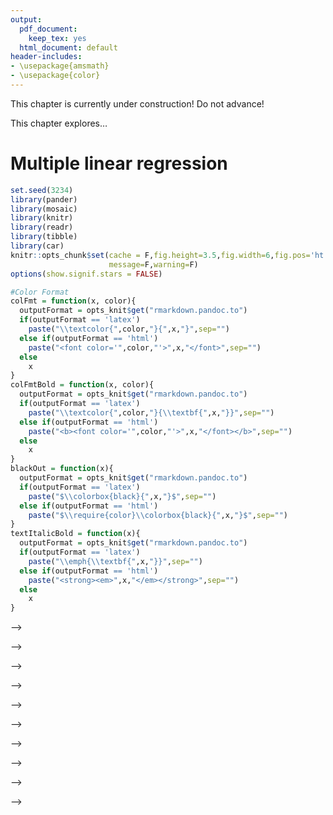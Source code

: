 ```yaml
---
output:
  pdf_document: 
    keep_tex: yes
  html_document: default
header-includes:
- \usepackage{amsmath}
- \usepackage{color}
---
```


::: {.underconstruction}
This chapter is currently under construction! Do not advance!
:::

::: {.guidedpractice}
This chapter explores...
:::

# Multiple linear regression {#chapter8}

```r
set.seed(3234)
library(pander)
library(mosaic)
library(knitr)
library(readr)
library(tibble)
library(car)
knitr::opts_chunk$set(cache = F,fig.height=3.5,fig.width=6,fig.pos='ht',
                      message=F,warning=F)
options(show.signif.stars = FALSE)
```


```r
#Color Format
colFmt = function(x, color){
  outputFormat = opts_knit$get("rmarkdown.pandoc.to")
  if(outputFormat == 'latex')
    paste("\\textcolor{",color,"}{",x,"}",sep="")
  else if(outputFormat == 'html')
    paste("<font color='",color,"'>",x,"</font>",sep="")
  else
    x
}
colFmtBold = function(x, color){
  outputFormat = opts_knit$get("rmarkdown.pandoc.to")
  if(outputFormat == 'latex')
    paste("\\textcolor{",color,"}{\\textbf{",x,"}}",sep="")
  else if(outputFormat == 'html')
    paste("<b><font color='",color,"'>",x,"</font></b>",sep="")
  else
    x
}
blackOut = function(x){
  outputFormat = opts_knit$get("rmarkdown.pandoc.to")
  if(outputFormat == 'latex')
    paste("$\\colorbox{black}{",x,"}$",sep="")
  else if(outputFormat == 'html')
    paste("$\\require{color}\\colorbox{black}{",x,"}$",sep="")
}
textItalicBold = function(x){
  outputFormat = opts_knit$get("rmarkdown.pandoc.to")
  if(outputFormat == 'latex')
    paste("\\emph{\\textbf{",x,"}}",sep="")
  else if(outputFormat == 'html')
    paste("<strong><em>",x,"</em></strong>",sep="")
  else
    x
}
```

<!-- ## Going from SLR to MLR {#section8-1} -->

<!-- In many situations, especially in observational studies, it is unlikely that -->
<!-- the system is simple enough to be characterized -->
<!-- by a single predictor variable. In experiments, if we randomly assign levels of -->
<!-- a predictor variable we can assume that the impacts of other variables cancel -->
<!-- out as a direct result of the random assignment. -->
<!-- \index{random assignment} -->
<!-- But it is possible even in -->
<!-- these experimental situations that we can "improve" our model for the response -->
<!-- variable by adding additional predictor variables that explain additional -->
<!-- variation in the responses, reducing the amount of unexplained variation. This -->
<!-- can allow more precise inferences to be generated from the model. As mentioned -->
<!-- previously, it might be useful to know the sex or weight of the subjects in the -->
<!-- Beers vs BAC study to account for more of the variation in the responses -- this -->
<!-- idea motivates our final topic: ***multiple linear regression*** (**MLR**) -->
<!-- models. -->
<!-- \index{multiple linear regression|see {MLR}} -->
<!-- \index{MLR} -->
<!-- \index{model!MLR} -->
<!-- In observational studies,  -->
<!-- we can think of a suite of characteristics of observations that might be -->
<!-- related to a response variable. For example, consider a study of yearly -->
<!-- salaries and variables that might explain the amount people get paid. We might -->
<!-- be most interested in seeing how incomes change based on age, but it would be -->
<!-- hard to ignore potential differences based on sex and education level. Trying -->
<!-- to explain incomes would likely require more than one predictor variable and we -->
<!-- wouldn't be able to explain all the variability in the responses just based on -->
<!-- gender and education level, but a model using those variables might still -->
<!-- provide some useful information about each component and about age impacts on -->
<!-- income after we adjust (control) for sex and education. The extension to MLR -->
<!-- allows us to incorporate multiple predictors into a regression model. -->
<!-- \index{MLR} -->
<!-- Geometrically, this is a way of relating many different dimensions (number of -->
<!-- $x\text{'s}$) to what happened in a single response variable (one dimension).  -->

<!-- \indent We start with the same model as in SLR except now we allow $K$ different -->
<!-- $x\text{'s}$: -->
<!-- \index{model!MLR!additive} -->

<!-- $$y_i = \beta_0 + \beta_1x_{1i} + \beta_2x_{2i}+ \ldots + \beta_Kx_{Ki} -->
<!-- + \varepsilon_i$$ -->

<!-- Note that if $K=1$, we are back to SLR. In the MLR model, there are $K$ -->
<!-- predictors and we still have a -->
<!-- $y$-intercept. -->
<!-- \index{model!MLR} -->
<!-- The MLR model carries the same assumptions as an SLR model with a -->
<!-- couple of slight tweaks specific to MLR (see Section \@ref(section8-2) -->
<!-- for the details on the changes to the validity conditions).  -->

<!-- \newpage -->

<!-- \indent We are able to use the -->
<!-- least squares criterion for estimating the regression coefficients in MLR, but -->
<!-- the mathematics are beyond the scope of this course. -->
<!-- \index{MLR} -->
<!-- The ``lm`` function takes -->
<!-- care of finding the least squares coefficients using a very sophisticated -->
<!-- algorithm^[If you take advanced applied mathematics courses, you can learn -->
<!-- more about the algorithms being used by ``lm``. -->
<!-- Everyone else only cares  -->
<!-- about the algorithms when they don't work -- which is usually due to the -->
<!-- user's inputs in these models not the algorithm itself.].\index{\texttt{lm()}} The estimated  -->
<!-- regression equation it returns is: -->

<!-- $$\widehat{y}_i = b_0 + b_1x_{1i} +b_2x_{2i}+\ldots+b_Kx_{Ki}$$ -->

<!-- where each $b_k$ estimates its corresponding parameter $\beta_k$. -->

<!-- \indent An example of snow depths at some high elevation locations in Montana on a day in  -->
<!-- April provides a nice motivation for these methods. A random sample of  -->
<!-- $n=25$ Montana locations (from the population of $N=85$ at the time) were obtained  -->
<!-- from the Natural Resources Conversation Service's website  -->
<!-- (http://www.wcc.nrcs.usda.gov/snotel/Montana/montana.html) a few years ago. -->
<!-- Information on the snow depth (``Snow.Depth``) in inches, daily Minimum and -->
<!-- Maximum Temperatures (``Min.Temp`` and ``Max.Temp``) in $^\circ F$ and  -->
<!-- elevation of the site (``Elevation``) in feet. A snow science researcher (or -->
<!-- spring back-country skier) might be interested in understanding *Snow depth*  -->
<!-- as a function of *Minimum Temperature*, *Maximum Temperature*, and *Elevation*. -->
<!-- One might assume that colder -->
<!-- and higher places will have more snow, but using just one of the predictor -->
<!-- variables might leave out some important predictive information. The following -->
<!-- code loads the data set and makes the scatterplot matrix  -->
<!-- (Figure \@ref(fig:Figure8-1)) to allow -->
<!-- some preliminary assessment of the pairwise relationships.  -->

<!-- ```{r eval=F} -->
<!-- snotel_s <- read_csv("http://www.math.montana.edu/courses/s217/documents/snotel_s.csv") -->
<!-- ``` -->

<!-- ```{r echo=F} -->
<!-- snotel_s <- read_csv("snotel_s.csv") -->
<!-- ``` -->

<!-- (ref:fig8-1) Scatterplot matrix of data from a sample of SNOTEL sites in April on four variables. \index{R packages!\textbf{psych}} -->

<!-- ```{r Figure8-1,fig.cap="(ref:fig8-1)",fig.height=5,fig.width=7} -->
<!-- snotel2 <- snotel_s[,c(1:2,4:6,3)] #Reorders columns for nicer pairs.panel display -->
<!-- library(psych) -->
<!-- pairs.panels(snotel2[,-c(1:2)], ellipse=F, -->
<!--              main="Scatterplot matrix of SNOTEL Data") -->
<!-- ``` -->

<!-- It appears that there are many strong linear relationships between the variables, -->
<!-- with *Elevation* and *Snow Depth* having the largest magnitude, ***r*** = 0.80. -->
<!-- Higher temperatures seem to be associated with less snow -- not a big surprise so -->
<!-- far! There might be an outlier at an elevation of 7400 feet and a snow depth -->
<!-- below 10 inches that we should explore further.  -->

<!-- \indent A new issue arises in attempting to build MLR models called  ***multicollinearity***. -->
<!-- \index{multicollinearity} -->
<!-- Again, it is a not surprise that temperature and -->
<!-- elevation are correlated but that creates a -->
<!-- problem if we try to put them both into a model to explain snow depth. Is it -->
<!-- the elevation, temperature, or the combination of both that matters for getting -->
<!-- and retaining more snow? **Correlation between predictor variables** is called -->
<!-- multicollinearity and **makes estimation and interpretation of MLR models more -->
<!-- complicated than in SLR**. Section \@ref(section8-5) deals with this issue -->
<!-- directly and discusses methods -->
<!-- for detecting its presence. For now, remember that in MLR this issue sometimes -->
<!-- makes it difficult to disentangle the impacts of different predictor variables -->
<!-- on the response when the predictors share information -- when they are -->
<!-- correlated.  -->

<!-- \indent To get familiar with this example, we can start with fitting some  -->
<!-- potential SLR -->
<!-- models and plotting the estimated models. Figure \@ref(fig:Figure8-2) contains -->
<!-- the result for the SLR using *Elevation* and results for two temperature based -->
<!-- models are in Figures \@ref(fig:Figure8-3) and \@ref(fig:Figure8-4). -->
<!-- *Snow Depth* is selected as the -->
<!-- obvious response variable both due to skier interest and potential scientific -->
<!-- causation (snow can't change elevation but elevation could be the driver of -->
<!-- snow deposition and retention).  -->

<!-- (ref:fig8-2) Plot of the estimated SLR model for Snow Depth with Elevation as the predictor along with observations and smoothing line generated by the ``residuals=T`` option being specified. \index{R packages!\textbf{effects}} -->

<!-- ```{r Figure8-2,fig.cap="(ref:fig8-2)",echo=F,fig.height=3,fig.width=5} -->
<!-- library(effects) -->
<!-- m1 <- lm(Snow.Depth~Elevation,data=snotel2) -->
<!-- plot(allEffects(m1,residuals=T), -->
<!--      main="SLR: Effect of Elevation") -->
<!-- ``` -->

<!-- \newpage -->

<!-- Based on the model summaries provided below, the three estimated SLR models  -->
<!-- are: -->

<!-- $$\begin{array}{rl} -->
<!-- \widehat{\text{SnowDepth}}_i &= -72.006 + 0.0163\cdot\text{Elevation}_i, \\ -->
<!-- \widehat{\text{SnowDepth}}_i &= 174.096 - 4.884\cdot\text{MinTemp}_i,\text{ and} \\ -->
<!-- \widehat{\text{SnowDepth}}_i &= 122.672 - 2.284\cdot\text{MaxTemp}_i. -->
<!-- \end{array}$$ -->

<!-- The term-plots of the estimated models reinforce -->
<!-- our expected results, showing a positive change in *Snow Depth* for higher -->
<!-- *Elevations* and negative impacts for increasing temperatures on *Snow Depth*. -->
<!-- These plots are made across the observed range^[Sometimes the ``effects`` plots  -->
<!-- ignores the edge explanatory observations with the -->
<!-- default display. Always check the original variable summaries when considering -->
<!-- the range of observed values. By turning on the the "partial residuals" with SLR models, the plots show the original observations along with the fitted values and 95% confidence interval band. In more complex models, these displays with residuals are more complicated but can be used to assess linearity with each predictor in the model after accounting for other variables.] of the predictor  -->
<!-- variable and help us to get a sense of the total impacts of -->
<!-- predictors. For example, for elevation in Figure \@ref(fig:Figure8-2), the  -->
<!-- smallest observed -->
<!-- value was 4925 feet and the largest was 8300 feet. The regression line goes -->
<!-- from estimating a mean snow depth of 8 inches to 63 inches. That gives you some -->
<!-- practical idea of the size of the estimated *Snow Depth* change for the changes in -->
<!-- *Elevation* observed in the data. Putting this together, we can say that -->
<!-- there was around a -->
<!-- 55 inch change in predicted snow depths for a close to 3400 foot increase in -->
<!-- elevation. This helps make the slope coefficient of 0.0163 in the model more  -->
<!-- easily understood. -->

<!-- \indent Remember that in SLR, the range of $x$ matters just as much  -->
<!-- as the units of $x$ in determining the practical importance and size of the slope -->
<!-- coefficient. A value of 0.0163 looks small but is actually at the heart of a -->
<!-- pretty interesting model for predicting snow depth. A one foot change of elevation is -->
<!-- "tiny" here relative to changes in the response so the slope coefficient can be -->
<!-- small and still amount to big changes in the predicted response across the range -->
<!-- of values of $x$. If the *Elevation* had been recorded in thousands of feet, -->
<!-- then the slope would have been estimated to be $0.0163*1000=16.3$ inches change in mean -->
<!-- *Snow Depth* for a 1000 foot increase in elevation.  -->

<!-- \indent The plots of the two estimated temperature models in  -->
<!-- Figures \@ref(fig:Figure8-3) and \@ref(fig:Figure8-4) suggest a similar change -->
<!-- in the responses over -->
<!-- the range of observed temperatures. Those predictors range from 22$^\circ F$ -->
<!-- to 34$^\circ F$ (minimum temperature) and from 26$^\circ F$ to 50$^\circ F$ -->
<!-- (maximum temperature). This tells us a 1$^\circ F$ increase in either  -->
<!-- temperature is a -->
<!-- greater proportion of the observed range of each predictor than a 1 unit (foot) -->
<!-- increase in elevation, so the two temperature variables will generate larger apparent -->
<!-- magnitudes of slope coefficients. But having large slope coefficients is no -->
<!-- guarantee of a good model -- in fact, the elevation model has the highest  -->
<!-- *R*^2^ value of these three models even though its slope coefficient looks tiny -->
<!-- compared to the other models. -->

<!-- (ref:fig8-3) Plot of the estimated SLR model using Min Temp as predictor.  -->

<!-- ```{r Figure8-3,fig.cap="(ref:fig8-3)",echo=F,fig.height=3,fig.width=5} -->
<!-- m2 <- lm(Snow.Depth~Min.Temp, data=snotel2) -->
<!-- plot(allEffects(m2, residuals=T), -->
<!--      main="SLR: Effect of Min Temp") -->
<!-- ``` -->

<!-- (ref:fig8-4) Plot of the estimated SLR model using Max Temp as predictor. -->

<!-- ```{r Figure8-4,fig.cap="(ref:fig8-4)",echo=F,fig.height=3,fig.width=5} -->
<!-- m3 <- lm(Snow.Depth~Max.Temp, data=snotel2) -->
<!-- plot(allEffects(m3, residuals=T),  -->
<!--      main="SLR: Effect of Max Temp") -->
<!-- ``` -->

<!-- ```{r eval=F} -->
<!-- m1 <- lm(Snow.Depth~Elevation, data=snotel2) -->
<!-- m2 <- lm(Snow.Depth~Min.Temp, data=snotel2) -->
<!-- m3 <- lm(Snow.Depth~Max.Temp, data=snotel2) -->
<!-- library(effects) -->
<!-- plot(allEffects(m1, residuals=T), main="SLR: Effect of Elevation") -->
<!-- plot(allEffects(m2, residuals=T), main="SLR: Effect of Min Temp") -->
<!-- plot(allEffects(m3, residuals=T), main="SLR: Effect of Max Temp") -->
<!-- ``` -->

<!-- <!-- \newpage --> -->

<!-- ```{r} -->
<!-- summary(m1) -->
<!-- ``` -->


<!-- ```{r} -->
<!-- summary(m2) -->
<!-- summary(m3) -->
<!-- ``` -->



<!-- \indent Since all three variables look like they are potentially useful in predicting -->
<!-- snow depth, we want to consider if an MLR model might explain more of the -->
<!-- variability in *Snow Depth*. To fit an MLR model, we use the same general format -->
<!-- as in previous topics but with adding "``+``" between any additional  -->
<!-- predictors^[We used this same notation in the fitting the additive Two-Way  -->
<!-- ANOVA and this is also additive in terms of these variables. Interaction  -->
<!-- models are discussed later in the chapter.] we want to add to the model,  -->
<!-- ``y~x1+x2+...+xk``: \index{model!MLR} -->

<!-- (ref:fig8-5) Term-plots for the MLR for Snow Depth based on Elevation, Min Temp and Max Temp. Compare this plot that comes from one MLR model to Figures \@ref(fig:Figure8-2), \@ref(fig:Figure8-3), and \@ref(fig:Figure8-4) for comparable SLR models. Note the points in these panels are the partial residuals that are generated after controlling for the other two of the three variables as explained below.  -->

<!-- ```{r Figure8-5,fig.cap="(ref:fig8-5)",fig.width=10,fig.height=5} -->
<!-- m4 <- lm(Snow.Depth~Elevation+Min.Temp+Max.Temp, data=snotel2) -->
<!-- summary(m4) -->
<!-- plot(allEffects(m4, residuals=T), main="MLR model with Elev, Min & Max Temps") -->
<!-- ``` -->

<!-- Based on the output, the estimated MLR model is -->

<!-- $$\widehat{\text{SnowDepth}}_i = -10.51 + 0.0123\cdot\text{Elevation}_i -->
<!-- -0.505\cdot\text{MinTemp}_i - 0.562\cdot\text{MaxTemp}_i\ .$$ -->

<!-- The direction of the estimated slope coefficients were similar but they  -->
<!-- all changed in magnitude as compared to the respective SLRs, as seen in the -->
<!-- estimated term-plots from the MLR model in Figure \@ref(fig:Figure8-5).  -->

<!-- \indent There are two ways to think about the changes from individual SLR slope -->
<!-- coefficients to the similar MLR results here.  -->

<!-- 1. Each term in the MLR is the result for estimating each -->
<!-- slope after controlling for the other two variables (and we will always -->
<!-- use this interpretation any time we interpret MLR effects). For the *Elevation* slope,  -->
<!-- we would say that the slope coefficient is "corrected for" or "adjusted for" the variability that is explained by the -->
<!-- temperature variables in the model.  -->

<!-- 2. Because of multicollinearity in the predictors, the -->
<!-- variables might share information that is useful for explaining the -->
<!-- variability in the response variable, so the slope coefficients of each -->
<!-- predictor get perturbed because the model cannot separate their effects on -->
<!-- the response. This issue disappears when the predictors are uncorrelated -->
<!-- or even just minimally correlated.  -->

<!-- There are some ramifications of multicollinearity in MLR: -->
<!-- \index{multicollinearity} -->

<!-- 1. Adding variables to a model might lead to almost no improvement in the -->
<!-- overall variability explained by the model.  -->

<!-- 2. Adding variables to a model can cause slope coefficients to change signs -->
<!-- as well as magnitudes.  -->

<!-- 3. Adding variables to a model can lead to inflated standard errors for some -->
<!-- or all of the coefficients (this is less obvious -->
<!-- but is related to the shared information in predictors making it less -->
<!-- clear what slope coefficient to use for each variable, so more uncertainty in their estimation).  -->

<!-- 4. In extreme cases of multicollinearity, it may even be impossible to obtain -->
<!-- some or any coefficient estimates.  -->

<!-- These seem like pretty serious issues and they are but there are many, many -->
<!-- situations where we proceed with MLR even -->
<!-- in the presence of potentially correlated predictors. -->
<!-- \index{MLR} -->
<!-- It is likely that you -->
<!-- have heard or read about inferences from models that are dealing with this -->
<!-- issue -- for example, medical studies often report the increased risk of death -->
<!-- from some behavior or trait after controlling for gender, age, health status, etc. In many -->
<!-- research articles, it is becoming common practice to report the slope for a -->
<!-- variable that is of most interest with it in the model alone (SLR) and in models  -->
<!-- after adjusting for the other variables that are expected to matter. The "adjusted for other variables" results are built with MLR or related multiple-predictor models like MLR.  -->
<!-- \index{MLR} -->

<!-- \newpage -->

<!-- ## Validity conditions in MLR	{#section8-2} -->

<!-- But before we get too excited about any results, we should always assess our -->
<!-- validity conditions. For MLR, they are similar to those for SLR: -->
<!-- \index{validity conditions!MLR} -->

<!-- * **Quantitative variables condition:** -->

<!--     * The response and all predictors need to be quantitative variables.  -->
<!--     This condition is relaxed to allow a categorical predictor in two ways  -->
<!--     in Sections \@ref(section8-9) and \@ref(section8-11).  -->

<!-- * **Independence of observations:** -->

<!--     * This assumption is about the responses -- we must assume that they were -->
<!--     collected in a fashion so that they can be assumed to be independent. This -->
<!--     implies that we also have independent random errors. -->
<!--     \index{independence assumption!MLR} -->

<!--     * This is not an assumption about the predictor variables! -->

<!-- * **Linearity of relationship (**`r colFmtBold("NEW VERSION FOR MLR!","red")`**):** -->

<!--     * Linearity is assumed between the response variable and **each** -->
<!--     explanatory variable ($y$ and each $x$). -->

<!--     * We can check this three ways: -->

<!--         1. Make plots of the response versus each explanatory variable: -->

<!--             * Only visual evidence of a curving relationship is a problem here. -->
<!--             Transformations of individual explanatory variables or the -->
<!--             response are possible. It is possible to not find a problem in this plot that becomes more obvious when we account for variability that is explained by other variables in the partial residuals. \index{transformation} -->

<!--         2. Examine the Residuals vs Fitted plot: -->

<!--             * When using MLR, curves in the residuals vs. fitted values -->
<!--             suggest a missed curving relationship with at least one predictor -->
<!--             variable, but it will not be specific as to which one is non-linear. -->
<!--             Revisit the scatterplots to identify the source of the issue. -->
<!--             \index{Residuals vs Fitted plot} -->

<!--         3. Examine partial residuals and smoothing line in term-plots. -->

<!--             * Turning on the ``residuals=T`` option in the effects plot allows direct assessment of residuals vs each predictor after accounting for others. Look for clear patterns in the partial residuals^[I have not given you a formula for calculating partial residuals. We will leave that for more advanced material.] that the smoothing line is also following for potential issues with the linearity assumption. -->

<!-- * **Multicollinearity effects checked for:** -->

<!--     * Issues here do not mean we cannot proceed with a given model, but it can -->
<!--     impact our ability to trust and interpret the estimated terms. Extreme issues might require removing some highly correlated variables prior to really focusing on a model. -->

<!--     * Check a scatterplot or correlation matrix \index{correlation matrix} to assess the potential for  -->
<!--     shared information in different predictor variables. -->

<!--     * Use the diagnostic measure called a ***variance inflation factor*** -->
<!--     (***VIF***) discussed in Section \@ref(section8-5) (we need to develop -->
<!--     some ideas first to understand this measure). \index{VIF} -->

<!-- * **Equal (constant) variance:** -->

<!--     * Same as before since it pertains to the residuals. -->

<!-- * **Normality of residuals:** -->

<!--     * Same as before since it pertains to the residuals. -->

<!-- * **No influential points:** -->

<!--     * Leverage is now determined by how unusual a point is for multiple -->
<!--     explanatory variables. -->

<!--     * The ***leverage*** values in the Residuals vs Leverage plot are -->
<!--     scaled to add up to the *degrees of freedom (df) used for the model* -->
<!--     which is the number of explanatory variables ($K$) plus 1, so $K+1$. \index{Residuals vs Leverage plot} -->

<!--     * The scale of leverages depends on the complexity of the model through -->
<!--     the *df* and the sample size. -->

<!--     * The interpretation is still that the larger the leverage value, the  -->
<!--     more leverage the point has. -->

<!--     * The mean leverage is always *(model used df)/n = (K+1)/n* -- so focus -->
<!--     on the values with above average leverage. -->

<!--         * For example, with $K=3$ and $n=20$, the average leverage is -->
<!--         $4/20=1/5$. -->

<!--     * High leverage points whose response does not follow the pattern defined -->
<!--     by the other observations (now based on patterns for multiple $x\text{'s}$ -->
<!--     with the response) will be influential. -->

<!--     * Use the Residual's vs Leverage plot to identify problematic points. -->
<!--     Explore further with Cook's D continuing to provide a measure of the  -->
<!--     influence of each observation. -->

<!--         * The rules and interpretations for Cook's D are the same as in SLR -->
<!--         (over 0.5 is possibly influential and over 1 is definitely influential). -->

<!-- \indent While not a condition for use of the methods, a note about random assignment and random sampling is useful -->
<!-- here in considering the scope of inference of any results. -->
<!-- \index{scope of inference} -->
<!-- To make inferences -->
<!-- about a population, we need to have a representative sample. If we have  -->
<!-- randomly assigned levels of treatment variables(s), then we can make causal -->
<!-- inferences to subjects like those that we could have observed. And if we both -->
<!-- have a representative sample and randomization, we can make causal inferences -->
<!-- for the population. It is possible to randomly assign levels of variable(s) to -->
<!-- subjects and still collect additional information from other explanatory -->
<!-- (sometimes called ***control***) variables. The causal interpretations would -->
<!-- only be associated with the explanatory variables that were randomly assigned -->
<!-- even though the model might -->
<!-- contain other variables. Their interpretation still involves noting all the -->
<!-- variables included in the model, as demonstrated below. It is even possible to -->
<!-- include interactions between randomly assigned variables and other variables -- -->
<!-- like drug dosage and sex of the subjects. In these cases, causal inference -->
<!-- could apply to the treatment levels but noting that the impacts differ based on -->
<!-- the non-randomly assigned variable.  -->

<!-- For the *Snow Depth* data, the conditions can be assessed as: -->

<!-- * **Quantitative variables condition:** -->

<!--     * These are all clearly quantitative variables. -->

<!-- * **Independence of observations:** -->

<!--     * The observations are based on a random sample of sites from the  -->
<!--     population and the sites are spread around the mountains in Montana. Many -->
<!--     people would find it to be reasonable to assume that the sites are  -->
<!--     independent of one another but others would be worried that sites closer -->
<!--     together in space might be more similar than they are to far-away  -->
<!--     observations (this is called ***spatial correlation***). \index{spatial correlation} I have -->
<!--     been in a heated discussion with statistics colleagues about whether -->
<!--     spatial dependency should be considered or if it is valid to ignore it in -->
<!--     this sort of situation. It is certainly possible to be concerned about -->
<!--     independence of observations here but it takes more advanced statistical -->
<!--     methods to actually assess whether there is spatial dependency in these data. Even if you were going to pursue models that incorporate spatial correlations, the first task would be to fit this sort of model -->
<!--     and then explore the results. When data are collected across space, you should note that there might be some sort of spatial dependency that *could* violate the independence assumption. -->

<!-- To assess the remaining assumptions, we can use our diagnostic plots. -->
<!-- \index{assumptions} -->
<!-- The same code -->
<!-- as before will provide diagnostic plots. There is some extra code  -->
<!-- (``par(...)``) added to allow us to add labels to the plots (``sub.caption="..."``) to know which model -->
<!-- is being displayed since we have so many to discuss here. We can also employ a new approach, which is to simulate new observations from the model and make plots to compare simulated data sets to what was observed. The ``simulate`` function from Chapter \@ref(chapter2) \index{\texttt{simulate()}} can be used to generate new observations from the model based on the estimated coefficients and where we know that the assumptions are true. If the simulated data and the observed data are very different, then the model is likely dangerous to use for inferences because of this mis-match. This method can be used to assess the linearity, constant variance, normality of residuals, and influential points aspects of the model. It is not something used in every situation, but is especially helpful if you are struggling to decide if what you are seeing in the diagnostics is just random variability or is really a clear issue. The regular steps in assessing each assumption are discussed first. -->

<!-- (ref:fig8-6) Diagnostic plots for model m4: $\text{Snow.Depth}\sim \text{Elevation} + \text{Min.Temp} + \text{Max.Temp}$. -->

<!-- ```{r Figure8-6,fig.cap="(ref:fig8-6)",fig.height=5,fig.width=10} -->
<!-- par(mfrow=c(2,2), oma=c(0,0,2,0)) -->
<!-- plot(m4, sub.caption="Diagnostics for m4", pch=16) -->
<!-- ``` -->


<!-- * **Linearity of relationship (**`r colFmtBold("NEW VERSION FOR MLR!","red")`**):** -->

<!--     * Make plots of the response versus each explanatory variable: -->

<!--         * In Figure \@ref(fig:Figure8-1), the plots of each variable versus  -->
<!--         snow depth do not clearly show any nonlinearity except for a little  -->
<!--         dip around 7000 feet in the plot vs *Elevation*.  -->

<!--     * Examine the Residuals vs Fitted plot in Figure \@ref(fig:Figure8-6): -->

<!--         * Generally, there is no clear curvature in the Residuals vs Fitted -->
<!--         panel and that would be an acceptable answer. However, there is some -->
<!--         pattern in the smoothing line that could suggest a more complicated -->
<!--         relationship between at least one predictor and the response. This also -->
<!--         resembles the pattern in the *Elevation* vs. *Snow depth* panel in  -->
<!--         Figure \@ref(fig:Figure8-1) so that might be the source of this  -->
<!--         "problem". This suggests that there is the potential to do a little  -->
<!--         bit better but that it is not unreasonable to proceed on with the MLR, -->
<!--         ignoring this little wiggle in the diagnostic plot. -->

<!--     * Examine partial residuals as seen in Figure \@ref(fig:Figure8-5): -->

<!--         * In the term-plot for elevation from this model, there is a slight pattern in the partial residuals between 6,500 and 7,500 feet. This was also apparent in the original plot and suggests a slight nonlinearity in the pattern of responses versus this explanatory variable. -->


<!-- * **Multicollinearity effects checked for:** -->

<!--     * The predictors certainly share information in this application  -->
<!--     (correlations between -0.67 and -0.91) and multicollinearity looks to be  -->
<!--     a major concern in being able to understand/separate the impacts of -->
<!--     temperatures and elevations on snow depths. -->

<!--     * See Section \@ref(section8-5) for more on this issue in these data.  -->

<!-- <!-- \newpage --> -->

<!-- * **Equal (constant) variance:** -->

<!--     * While there is a little bit more variability in the middle of the fitted -->
<!--     values, this is more an artifact of having a smaller data set with a couple -->
<!--     of moderate outliers that fell in the same range of fitted values and maybe -->
<!--     a little bit of missed curvature. So there is not too much of an issue with -->
<!--     this condition. -->

<!-- * **Normality of residuals:** -->

<!--     * The residuals match the normal distribution fairly closely the QQ-plot, showing only a little  -->
<!--     deviation for observation 9 from a normal distribution and that deviation  -->
<!--     is extremely minor. There is certainly no indication of a violation of the normality -->
<!--     assumption here. \index{QQ-plot} -->

<!-- * **No influential points:** -->

<!--     * With $K=3$ predictors and $n=25$ observations, the average -->
<!--     leverage is $4/25=0.16$. This gives us a scale to interpret the leverage -->
<!--     values on the $x$-axis of the lower right panel of our diagnostic plots. -->

<!--     * There are three higher leverage points (leverages over 0.3) with only -->
<!--     one being influential (point 9) with Cook's D close to 1. -->

<!--         * Note that point 10 had the same leverage but was not influential with -->
<!--         Cook's D less than 0.5. -->

<!--     * We can explore both of these points to see how two observations can have -->
<!--     the same leverage and different amounts of influence.  -->

<!-- The two flagged points, observations 9 and 10 in the data set, are for the -->
<!-- sites "Northeast Entrance" (to Yellowstone) and "Combination". We can use the  -->
<!-- MLR equation to do some prediction for each observation and calculate residuals -->
<!-- to see how far the model's predictions are from the actual observed values for -->
<!-- these sites. For the Northeast Entrance, the *Max.Temp* was 45, the *Min.Temp* -->
<!-- was 28, and the *Elevation* was 7350 as you can see in -->
<!-- this printout of just the two rows of the data set available by referencing -->
<!-- rows 9 and 10 in the bracket from ``snotel2``: -->

<!-- ```{r} -->
<!-- snotel2[c(9,10),] -->
<!-- ``` -->

<!-- The estimated *Snow Depth* for the *Northeast Entrance* site (observation 9) -->
<!-- is found using the estimated model with -->

<!-- $$\begin{array}{rl} -->
<!-- \widehat{\text{SnowDepth}}_9 &= -10.51 + 0.0123\cdot\text{Elevation}_9 - -->
<!-- 0.505\cdot\text{MinTemp}_9 - 0.562\cdot\text{MaxTemp}_9 \\ -->
<!-- & = -10.51 + 0.0123*\boldsymbol{7350} -0.505*\boldsymbol{28} -  -->
<!-- 0.562*\boldsymbol{45} \\ -->
<!-- & = 40.465 \text{ inches,} -->
<!-- \end{array}$$ -->

<!-- but the observed snow depth was actually $y_9=11.2$ inches. The observed  ***residual*** is then -->

<!-- $$e_9=y_9-\widehat{y}_9 = 11.2-40.465 = -29.265 \text{ inches.}$$ -->

<!-- So the model "misses" the snow depth by over 29 inches with the model suggesting -->
<!-- over 40 inches of snow but only 11 inches actually being present^[Imagine -->
<!-- showing up to a ski area expecting a 40 inch base and there only being -->
<!-- 11 inches. I'm sure ski areas are always more accurate than this model in their -->
<!-- reporting of amounts of snow on the ground...].  -->

<!-- ```{r} -->
<!-- -10.51 + 0.0123*7350 - 0.505*28 - 0.562*45 -->
<!-- ``` -->


<!-- ```{r} -->
<!-- 11.2 - 40.465 -->
<!-- ``` -->

<!-- \indent This point is being rated as influential (Cook's D $\approx$ 1) with a -->
<!-- leverage of nearly 0.35 and a standardized residual ($y$-axis of Residuals vs.  -->
<!-- Leverage plot) of nearly -3. This suggests that even -->
<!-- with this observation impacting/distorting the slope coefficients (that is what -->
<!-- ***influence*** means), the model is still doing really poorly at fitting this -->
<!-- observation. We'll drop it and re-fit the model in a second to see how the slopes -->
<!-- change. First, let's compare that result to what happened for data point 10 -->
<!-- ("Combination") which was just as high leverage but not identified as -->
<!-- influential.  -->

<!-- \indent The estimated snow depth for the *Combination* site is </span> -->

<!-- $$\begin{array}{rl} -->
<!-- \widehat{\text{SnowDepth}}_{10} &= -10.51 + 0.0123\cdot\text{Elevation}_{10} - -->
<!-- 0.505\cdot\text{MinTemp}_{10} - 0.562\cdot\text{MaxTemp}_{10} \\ -->
<!-- & = -10.51 + 0.0123*\boldsymbol{5600} -0.505*\boldsymbol{28} -  -->
<!-- 0.562*\boldsymbol{36} \\ -->
<!-- & = 23.998 \text{ inches.} -->
<!-- \end{array}$$ -->

<!-- The observed snow depth here was $y_{10} = 14.0$ inches so the observed -->
<!-- residual is then -->

<!-- $$e_{10}=y_{10}-\widehat{y}_{10} = 14.0-23.998 = -9.998 \text{ inches.}$$ -->

<!-- This results in a standardized residual of around -1. This is still a "miss" -->
<!-- but not as glaring as the previous result and also is not having a major impact -->
<!-- on the model's estimated slope coefficients based on the small Cook's D value. -->

<!-- ```{r} -->
<!-- -10.51 + 0.0123*5600 - 0.505*28 - 0.562*36 -->
<!-- 14 - 23.998 -->
<!-- ``` -->

<!-- \indent Note that any predictions using this model presume that it is  -->
<!-- trustworthy, but -->
<!-- the large Cook's D on one observation suggests we should consider the model -->
<!-- after removing that observation. We can re-run the model without the  -->
<!-- 9^th^ observation using the data set ``snotel2[-9,]``.  -->

<!-- \newpage -->

<!-- ```{r} -->
<!-- m5 <- lm(Snow.Depth~Elevation+Min.Temp+Max.Temp, data=snotel2[-9,]) -->
<!-- summary(m5) -->
<!-- ``` -->


<!-- (ref:fig8-7) Term-plots for the MLR for Snow Depth based on Elevation, Min Temp, and Max Temp with Northeast entrance observation removed from data set (n=24). -->

<!-- ```{r Figure8-7,fig.cap="(ref:fig8-7)",fig.height=5, fig.width=10} -->
<!-- plot(allEffects(m5, residuals=T), main="MLR model with NE Ent. Removed") -->
<!-- ``` -->

<!-- \indent The estimated MLR model with $n=24$ after removing the influential  -->
<!-- "NE Entrance" observation is -->

<!-- $$\widehat{\text{SnowDepth}}_i = -142.4 + 0.0214\cdot\text{Elevation}_i -->
<!-- +0.672\cdot\text{MinTemp}_i +0.508\cdot\text{MaxTemp}_i\ .$$ -->

<!-- Something unusual has happened here: there is a positive slope for both -->
<!-- temperature terms in Figure \@ref(fig:Figure8-7) that both -->
<!-- contradicts reasonable expectations (warmer temperatures are related to higher -->
<!-- snow levels?) and our original SLR results. So what happened? First, removing -->
<!-- the influential point has drastically changed the slope coefficients (remember -->
<!-- that was the definition of an influential point). Second, when there are -->
<!-- predictors that share information, the results can be somewhat unexpected for -->
<!-- some or all the predictors when they are all in the model together. Note that -->
<!-- the *Elevation* term looks like what we might expect and seems to have a big -->
<!-- impact on the predicted *Snow Depths*. So when the temperature variables -->
<!-- are included in the model they might be functioning to explain some differences -->
<!-- in sites that the *Elevation* term could not explain. This is where our -->
<!-- "adjusting for" terminology comes into play. The unusual-looking slopes for -->
<!-- the temperature effects can be explained -->
<!-- by interpreting them as the estimated change in the response for changes in -->
<!-- temperature **after we control for the impacts of elevation**. Suppose that -->
<!-- *Elevation* explains most of the variation in *Snow Depth* except for a few -->
<!-- sites where the elevation cannot explain all the variability and the site -->
<!-- characteristics happen to show higher temperatures and more snow (or lower -->
<!-- temperatures and less snow). This could be because warmer areas might have been -->
<!-- hit by a recent snow storm while colder areas might have been missed (this is -->
<!-- just one day and subject to spatial and temporal fluctuations in precipitation -->
<!-- patterns). Or maybe there is another factor related to having marginally warmer -->
<!-- temperatures that are accompanied by more snow (maybe the lower snow sites for -->
<!-- each elevation were so steep that they couldn't hold much snow but were also -->
<!-- relatively colder?). Thinking about it this way, the temperature model -->
<!-- components could provide useful corrections to what *Elevation* is providing in -->
<!-- an overall model and explain more variability than any of the variables could -->
<!-- alone. It is also possible that the -->
<!-- temperature variables are not needed in a model with *Elevation* in it, are just -->
<!-- "explaining noise", and should be removed from the model. Each of the next -->
<!-- sections take on various aspects of these -->
<!-- issues and eventually lead to a general set of modeling and model selection -->
<!-- recommendations to help you work in situations as complicated as this.  -->
<!-- Exploring the results for this model assumes we trust it and, once again, we -->
<!-- need to check diagnostics before getting too focused on any particular results -->
<!-- from it.  -->

<!-- \indent The Residuals vs. Leverage diagnostic plot in Figure \@ref(fig:Figure8-8)  -->
<!-- for the model fit to the data set without NE Entrance (now $n=24$) reveals a new  -->
<!-- point that is somewhat influential (point 22 in the data set has Cook's D  -->
<!-- $\approx$ 0.5). It is for a location called "Bloody -->
<!-- `r blackOut("Redact.")`^[The site name is redacted to protect -->
<!-- the innocence of the reader. More information on this site, located in -->
<!-- Beaverhead County, is available at -->
<!-- http://www.wcc.nrcs.usda.gov/nwcc/site?sitenum=355&amp;state=mt.] which has a -->
<!-- leverage of nearly 0.2 and a standardized residual of nearly -3.  -->
<!-- This point did not show up as influential in the original version of the data -->
<!-- set with the same model but it is now. It also shows up as a potential outlier.  -->
<!-- As we did before, we can explore it a bit by comparing the model predicted snow -->
<!-- depth to the observed snow depth. The predicted snow depth for this site (see output below for variable values) is -->

<!-- $$\widehat{\text{SnowDepth}}_{22} = -142.4 + 0.0214*\boldsymbol{7550} -->
<!-- +0.672*\boldsymbol{26} +0.508*\boldsymbol{39} = 56.45 \text{ inches.}$$ -->

<!-- The observed snow depth was 27.2 inches, so the estimated residual is -39.25 -->
<!-- inches. Again, this point is potentially influential and an outlier. -->
<!-- Additionally, our model contains results that are not what we would have -->
<!-- expected *a priori*, so it is not unreasonable to consider removing this -->
<!-- observation to be able to work towards a model that is fully trustworthy.  -->

<!-- ```{r echo=F} -->
<!-- snotel2$Station <- as.character(snotel2$Station) -->
<!-- snotel2$Station[snotel2$Station=="Bloody Dick"] <- "Bloody [Redact.]" -->
<!-- snotel2$Station <- factor(snotel2$Station) -->
<!-- ``` -->

<!-- (ref:fig8-8) Diagnostic plots for MLR for Snow Depth based on Elevation, Min Temp and Max Temp with Northeast entrance observation removed from data set. -->

<!-- ```{r Figure8-8,fig.cap="(ref:fig8-8)",fig.height=5,fig.width=10} -->
<!-- par(mfrow=c(2,2), oma=c(0,0,2,0)) -->
<!-- plot(m5, sub.caption="Diagnostics for m5", pch=16) -->
<!-- ``` -->

<!-- (ref:fig8-9) Diagnostic plots for MLR for Snow Depth based on Elevation, Min Temp and Max Temp with two observations removed ($n=23$).  -->

<!-- ```{r Figure8-9,fig.cap="(ref:fig8-9)",fig.height=5,fig.width=10,echo=F} -->
<!-- m6 <- lm(Snow.Depth~Elevation+Min.Temp+Max.Temp, data=snotel2[-c(9,22),]) -->
<!-- summary(m6) -->
<!-- par(mfrow=c(2,2), oma=c(0,0,2,0)) -->
<!-- plot(m6, sub.caption="Diagnostics for m6", pch=16) -->
<!-- ``` -->

<!-- <!-- \newpage --> -->

<!-- This worry-some observation is located in the 22^nd^ row of the -->
<!-- original data set: -->

<!-- ```{r} -->
<!-- snotel2[22,] -->
<!-- ``` -->

<!-- With the removal of both the "Northeast Entrance" and "Bloody -->
<!-- `r blackOut("Redact.")`" sites, there are $n=23$ observations -->
<!-- remaining. This model (``m6``) seems to contain residual diagnostics (Figure -->
<!-- \@ref(fig:Figure8-9)) that are finally generally reasonable.  -->

<!-- ```{r eval=F} -->
<!-- m6 <- lm(Snow.Depth~Elevation+Min.Temp+Max.Temp, data=snotel2[-c(9,22),]) -->
<!-- summary(m6) -->
<!-- par(mfrow=c(2,2), oma=c(0,0,2,0)) -->
<!-- plot(m6, sub.caption="Diagnostics for m6", pch=16) -->
<!-- ``` -->

<!-- It is hard to suggest that there any curvature issues and the slight variation -->
<!-- in the Scale-Location plot is mostly -->
<!-- due to few observations with fitted values around 30 happening to be well -->
<!-- approximated by the model. The normality assumption is generally reasonable and -->
<!-- no points seem to be overly influential on this model (finally!).  -->

<!-- \indent The term-plots (Figure \@ref(fig:Figure8-10)) show that the temperature slopes -->
<!-- are both positive although in this model *Max.Temp* seems to be more -->
<!-- "important" than *Min.Temp*. We have ruled out individual -->
<!-- influential points as the source of un-expected directions in slope coefficients -->
<!-- and the more likely issue is multicollinearity -- in a model that -->
<!-- includes *Elevation*, the temperature -->
<!-- effects may be positive, again acting with the *Elevation* term to generate -->
<!-- the best possible predictions of the -->
<!-- observed responses. Throughout this discussion, we have mainly focused on the -->
<!-- slope coefficients and diagnostics. We have other tools in MLR to more -->
<!-- quantitatively assess and compare different regression models that are considered -->
<!-- in the next sections.  -->
<!-- \index{MLR} -->

<!-- (ref:fig8-10) Term-plots for the MLR for Snow Depth based on Elevation, Min Temp and Max Temp with two observations removed. -->

<!-- ```{r Figure8-10,fig.cap="(ref:fig8-10)",fig.height=4.5,fig.width=8} -->
<!-- plot(allEffects(m6, residuals=T), main="MLR model with n=23") -->
<!-- ``` -->

<!-- \indent As a final assessment of this model, we can consider simulating a set of $n=23$ responses from this model and then comparing that data set to the one we just analyzed. This does not change the predictor variables, but creates a new response that is called ``SimulatedSnow`` in the following code chunk. Figure \@ref(fig:Figure8-11) uses the ``plot`` function to just focus on the relationship of the original (``Snow.Depth``) and new (fake) responses (``SimulatedSnow``) versus each of the predictors. In exploring two realizations of simulated responses from the model, the results look fairly similar to the original data set. This model appeared to have reasonable assumptions and the match between simulated responses and the original ones reinforces those previous assessments. When the match is not so close, it can reinforce or create concern about the way that the assumptions have been assessed using other tools. -->

<!-- ```{r} -->
<!-- set.seed(307) -->
<!-- snotel_final <- snotel2[-c(9,22),] -->
<!-- snotel_final$SimulatedSnow <- simulate(m6)[[1]] #Creates first set of simulated responses -->
<!-- ``` -->

<!-- (ref:fig8-11) Plot of the original responses versus the three predictors ($n$=23 data set) in the top row and two sets of simulated responses versus the predictors in the bottom two rows. -->

<!-- ```{r Figure8-11,fig.cap="(ref:fig8-11)",fig.height=10,fig.width=10} -->
<!-- par(mfrow=c(3,3)) -->
<!-- plot(Snow.Depth~Elevation + Max.Temp + Min.Temp, data=snotel_final,  -->
<!--      pch=16, main="Real Responses") -->
<!-- plot(SimulatedSnow~Elevation + Max.Temp + Min.Temp, data=snotel_final,  -->
<!--      pch=17, main="First Simulated Responses", col="darkgreen") -->
<!-- # Creates a second set of simulated responses in the same variable name -->
<!-- snotel_final$SimulatedSnow <- simulate(m6)[[1]]  -->
<!-- plot(SimulatedSnow~Elevation + Max.Temp + Min.Temp, data=snotel_final,  -->
<!--      pch=16, main="Second Simulated Responses", col="skyblue") -->
<!-- ``` -->


<!-- ## Interpretation of MLR terms	{#section8-3} -->

<!-- Since these results (finally) do not contain any highly influential points, -->
<!-- we can formally discuss -->
<!-- interpretations of the slope coefficients and how the term-plots  -->
<!-- (Figure \@ref(fig:Figure8-10)) aid -->
<!-- our interpretations. Term-plots in MLR are constructed by holding all the other -->
<!-- quantitative variables^[Term-plots with additive factor variables use the weighted (based on percentage of the responses in each category) average of their predicted mean responses across their levels but we don't have any factor variables in the MLR models, yet.] at their mean and generating predictions and 95% CIs for the mean -->
<!-- response across the levels of observed values for each predictor variable. This -->
<!-- idea also helps us to work towards interpretations of each term in an MLR -->
<!-- model. For example, for *Elevation*,  -->
<!-- the term-plot starts at an elevation around 5000 feet and ends at an elevation -->
<!-- around 8000 feet. To generate that line and CIs for the mean snow depth at -->
<!-- different elevations, the MLR model of -->

<!-- $$\widehat{\text{SnowDepth}}_i = -213.3 + 0.0269\cdot\text{Elevation}_i -->
<!-- +0.984\cdot\text{MinTemp}_i +1.243\cdot\text{MaxTemp}_i$$ -->

<!-- is used, but we need to have "something" to put in for the two temperature -->
<!-- variables to predict *Snow Depth* for different *Elevations*. The typical -->
<!-- convention is to hold the "other" variables at their means to -->
<!-- generate these plots. This tactic also provides a way of interpreting each -->
<!-- slope coefficient. Specifically, we can interpret the *Elevation* slope as: -->
<!-- For a 1 foot increase in *Elevation*, we estimate the mean *Snow Depth* to -->
<!-- increase by 0.0269 inches, holding the minimum and maximum temperatures -->
<!-- constant. More generally, the ***slope interpretation in an MLR*** is: -->
<!-- \index{slope interpretation!MLR} -->

<!-- > For a 1 **[*units of $\boldsymbol{x_k}$*]** increase in  -->
<!-- $\boldsymbol{x_k}$, we estimate the mean of $\boldsymbol{y}$ to change by -->
<!-- $\boldsymbol{b_k}$ **[*units of y*]**, after controlling for -->
<!-- **[list of other explanatory variables in model]**.  -->
<!-- >  -->

<!-- \indent To make this more concrete, we can recreate some points in the Elevation -->
<!-- term-plot. To do this, we first need the mean of the "other" predictors,  -->
<!-- *Min.Temp* and *Max.Temp*.  -->

<!-- ```{r} -->
<!-- mean(snotel2[-c(9,22),]$Min.Temp) -->
<!-- mean(snotel2[-c(9,22),]$Max.Temp) -->
<!-- ``` -->

<!-- We can put these values into the MLR equation and simplify it by combining like terms, to -->
<!-- an equation that is in terms of -->
<!-- just *Elevation* given that we are holding *Min.Temp* and *Max.Temp* at their -->
<!-- means: -->

<!-- $$\begin{array}{rl} -->
<!-- \widehat{\text{SnowDepth}}_i &= -213.3 + 0.0269\cdot\text{Elevation}_i -->
<!-- +0.984*\boldsymbol{27.826} +1.243*\boldsymbol{36.391} \\ -->
<!-- &= -213.3 + 0.0269\cdot\text{Elevation}_i + 27.38 + 45.23 \\ -->
<!-- &= \boldsymbol{-140.69 + 0.0269\cdot\textbf{Elevation}_i}. -->
<!-- \end{array}$$ -->

<!-- So at the means on the two temperature variables,  -->
<!-- the model looks like an SLR with an estimated $y$-intercept of -140.69 (mean  -->
<!-- *Snow Depth* for *Elevation* of 0 if temperatures are at their means)  -->
<!-- and an estimated -->
<!-- slope of 0.0269. Then we can plot the predicted changes in $y$ across all the -->
<!-- values of the predictor variable (*Elevation*) while holding the other -->
<!-- variables constant. To generate the needed values to define a line, we can plug -->
<!-- various *Elevation* values into the simplified equation: -->

<!-- * For an elevation of 5000 at the average temperatures, we predict a mean snow -->
<!-- depth of $-140.69 + 0.0269*5000 = -6.19$ inches. -->

<!-- * For an elevation of 6000 at the average temperatures, we predict a mean snow -->
<!-- depth of $-140.69 + 0.0269*6000 = 20.71$ inches. -->

<!-- * For an elevation of 8000 at the average temperatures, we predict a mean snow -->
<!-- depth of $-140.69 + 0.0269*8000 = 74.51$ inches. -->

<!-- We can plot this information (Figure \@ref(fig:Figure8-12)) using the ``plot`` -->
<!-- function to show the points we calculated and the ``lines`` function to add  -->
<!-- a line that connects the dots. In the ``plot`` function, we used the -->
<!-- ``ylim=...`` option to make the scaling on the $y$-axis match the previous -->
<!-- term-plot's scaling. -->

<!-- (ref:fig8-12) Term-plot for Elevation "by-hand", holding temperature variables constant at their means.  -->

<!-- ```{r Figure8-12,fig.cap="(ref:fig8-12)",echo=F} -->
<!-- par(mfrow=c(1,1)) -->
<!-- #Making own effect plot: -->
<!-- elevs <- c(5000,6000,8000) -->
<!-- snowdepths <- c(-6.19,20.71,74.51) -->
<!-- plot(snowdepths~elevs, ylim=c(-20,90), cex=2, col="blue", pch=16, -->
<!--      main="Effect plot of elevation by hand") -->
<!-- lines(snowdepths~elevs, col="red", lwd=2) -->
<!-- ``` -->

<!-- ```{r eval=F} -->
<!-- #Making own effect plot: -->
<!-- elevs <- c(5000,6000,8000) -->
<!-- snowdepths <- c(-6.19,20.71,74.51) -->
<!-- plot(snowdepths~elevs, ylim=c(-20,90), cex=2, col="blue", pch=16, -->
<!--      main="Effect plot of elevation by hand") -->
<!-- lines(snowdepths~elevs, col="red", lwd=2) -->
<!-- ``` -->

<!-- Note that we only needed 2 points to -->
<!-- define the line but need a denser grid of elevations if we want to add the 95% -->
<!-- CIs for the true mean snow depth across the different elevations since they -->
<!-- vary as a function of the distance from the mean of the explanatory variables.  -->


<!-- \indent The partial residuals in MLR models^[This also applies to the additive two-way ANOVA model.] highlight the relationship between each predictor and the response after the impacts of the other variables are incorporated. To do this, we start with the raw residuals, $e_i = y_i - \hat{y}_i$ which is the left-over part of the responses after accounting for all the predictors. If we add the component of interest to explore (say $b_kx_{kj}$) to the residuals, $e_i$, we get $e_i + b_kx_{kj} = y_i - \hat{y}_i + b_kx_{kj} = y_i - (b_0 + b_1x_{1i} +b_2x_{2i}+\ldots + b_kx_{ki} + \ldots + b_Kx_{Ki}) + b_kx_{kj}$ $= y_i - (b_0 + b_1x_{1i} +b_2x_{2i}+\ldots + b_{k-1}x_{k-1,i} + b_{k+1}x_{k+1,i} + \ldots + b_Kx_{Ki})$. This new residual is a partial residual (also known as "component-plus-residuals" to indicate that we put the residuals together with the component of interest to create them). \index{partial residual} It contains all of the regular residual as well as what would be explained by $b_kx_{kj}$ given the other variables in the model. Some choose to plot these partial residuals or to center them at 0 and, either way, plot them versus the component, here $x_{kj}$. In effects plots, partial residuals are vertically scaled to match the height that the term-plot has created by holding the other predictors at their means so they can match the y-axis of the lines of the estimated terms based on the model. However they are vertically located, partial residuals help to highlight missed patterns left in the residuals that might be related to a particular predictor.    -->

<!-- \indent To get the associated 95% CIs for an individual term, we could return to using the ``predict`` -->
<!-- function for the MLR, again holding the temperatures at their -->
<!-- mean values. The ``predict`` function is sensitive and needs the same variable -->
<!-- names as used in the original model fitting to work. First we create a "new" -->
<!-- data set using the ``seq`` function to generate the desired grid of -->
<!-- elevations and the ``rep`` function^[The ``seq`` function has syntax of -->
<!-- ``seq(from=startingpoint, to=endingpoint, -->
<!-- length.out=#ofvalues_between_start_and_end)`` and the ``rep`` function has -->
<!-- syntax of ``rep(numbertorepeat, #oftimes).``] to repeat the means of the -->
<!-- temperatures for each of elevation values we need to make the plot. The code -->
<!-- creates a specific version of the predictor variables to force the ``predict`` -->
<!-- function to provide fitted values and CIs across different elevations with -->
<!-- temperatures held constant that is stored in ``newdata1``. \index{\texttt{seq()}} \index{\texttt{rep()}} -->

<!-- ```{r} -->
<!-- elevs <- seq(from=5000, to=8000, length.out=30) -->
<!-- newdata1 <- tibble(Elevation=elevs, Min.Temp=rep(27.826,30), -->
<!--                        Max.Temp=rep(36.3913,30)) -->
<!-- newdata1 -->
<!-- ``` -->

<!-- The predicted snow depths along with 95% confidence intervals for the mean, -->
<!-- holding temperatures at their means, are: -->

<!-- \small -->

<!-- ```{r} -->
<!-- predict(m6, newdata=newdata1, interval="confidence") -->
<!-- ``` -->

<!-- \normalsize -->

<!-- So we could do this with any model **for each predictor** variable to create -->
<!-- term-plots, or we can just use the ``allEffects`` function to do this for us. -->
<!-- This exercise is useful to complete once to understand what is being displayed -->
<!-- in term-plots but using the ``allEffects`` function makes getting these plots -->
<!-- much easier.  -->
<!-- \index{\texttt{allEffects()}} -->

<!-- \indent There are two other model components of possible interest in this model. The  -->
<!-- slope of 0.984 for *Min.Temp* suggests that for a 1$^\circ F$ increase in  -->
<!-- *Minimum Temperature*, we estimate a 0.984 inch change in the mean *Snow Depth*, -->
<!-- after controlling for *Elevation* and *Max.Temp* at the sites. Similarly, the -->
<!-- slope of 1.243 for the *Max.Temp* suggests that for a 1$^\circ F$ increase in -->
<!-- *Maximum Temperature*, we estimate a 1.243 inch change in the mean *Snow Depth*, -->
<!-- holding *Elevation* and *Min.Temp* constant. Note that there are a variety of ways -->
<!-- to note that each term in an -->
<!-- MLR is only a particular value given the other variables in the model. We can -->
<!-- use words such as "holding the other variables constant" or "after adjusting -->
<!-- for the other variables" or "in a model with..." or "for observations with similar values of the other variables but a difference of 1 unit in the predictor..". The main -->
<!-- point is to find words that reflect that this single slope coefficient might be -->
<!-- different if we had a different overall model and the only way to interpret it -->
<!-- is conditional on the other model components.  -->

<!-- \indent Term-plots have a few general uses to enhance our regular slope -->
<!-- interpretations. They can help us assess how much change in the mean of $y$ the model predicts over the range of each  -->
<!-- observed $x$. This can -->
<!-- help you to get a sense of the "practical" importance of each term.  -->
<!-- Additionally, the term-plots show 95% confidence intervals for the mean response -->
<!-- across the range of each variable,  -->
<!-- holding the other variables at their means. These intervals can be useful for -->
<!-- assessing the precision in the estimated mean at different values of each -->
<!-- predictor. However, note that you should not use these plots for deciding -->
<!-- whether the term should be retained in the model -- we have other tools for -->
<!-- making that assessment. And one last note about term-plots -- they do not mean -->
<!-- that the relationships are really linear between the predictor and response -->
<!-- variable being displayed. The model **forces** the relationship to be linear -->
<!-- even if that is not the real functional form. **Term-plots are not diagnostics -->
<!-- for the model unless you add the partial residuals, the lines are just summaries of the model you assumed was correct!** -->
<!-- Any time we do linear regression, the inferences are contingent upon the -->
<!-- model we chose. We know our model is not -->
<!-- perfect, but we hope that it helps us learn something about our research -->
<!-- question(s) and, to trust its results, we hope it matches the data fairly well.  -->

<!-- \indent To both illustrate the calculation of partial residuals and demonstrate their potential utility, a small simulated example is considered. These are simulated data to help to highlight these patterns but are not too different than results that can be seen in some real applications. This situation has a response of simulated cholesterol levels with (also simulated) predictors of age, exercise level, and healthiness level with a sample size of $n=100$. First, consider the plot of the response versus each of the predictors in Figure \@ref(fig:Figure8-13). It appears that age might be positively related to the response, but exercise and healthiness levels do not appear to be related to the response. But it is important to remember that the response is made up of potential contributions that can be explained by each predictor and unexplained variation, and so plotting the response versus each predictor may not allow us to see the real relationship with each predictor. -->

<!-- ```{r echo=F} -->

<!-- n<-100; set.seed(9754) -->
<!-- x1<-runif(n=100,0,100); x2<-runif(n=100,0,100); x3 <- (runif(n=100,0,100) + x1); x3 <- 100*(x3-min(x3))/(max(x3) - min(x3)) -->

<!-- y1<-3+0.5*x1+0.005*(x2-50)^2-.4*x3+rnorm(n=100,0,2) -->

<!-- Age <- 20+(x1/100)*40 -->

<!-- ExAmount <- x2 -->

<!-- HealthLevel <- x3 -->

<!-- CholLevel <- 100+150*(y1-min(y1))/(max(y1)-min(y1)) -->

<!-- d1 <- tibble(CholLevel, Age, ExAmount, HealthLevel) -->
<!-- ``` -->


<!-- (ref:fig8-13) Scatterplot of Cholesterol level versus three predictors (simulated data). -->

<!-- ```{r Figure8-13,fig.cap="(ref:fig8-13)",echo=T,fig.width=5,fig.height=3} -->
<!-- par(mfrow=c(1,3)) -->
<!-- plot(CholLevel~Age+ExAmount+HealthLevel, data=d1);  -->
<!-- sim1<-lm(CholLevel~Age+ExAmount+HealthLevel, data=d1) -->
<!-- summary(sim1)$coefficients -->
<!-- ``` -->

<!-- In the summary it appears that each predictor might be related to the response given the other predictors in the model with p-values of <0.0001, 0.068, and <0.0001 for Age, Exercise, and Healthiness, respectively. -->

<!-- In Figure \@ref(fig:Figure8-14), we can see more of the story here by exploring the partial residuals versus each of the predictors. There are actually quite clear relationships for each partial residual versus its predictor. For *Age* and *HealthLevel*, the relationship after adjusting for other predictors is clearly positive and linear. For *ExAmount* there is a clear relationship but it is actually curving, so would violate the linearity assumption. It is interesting that none of these were easy to see or even at all present in plots of the response versus individual predictors. This demonstrates the power of MLR methods to adjust/control for other variables to help us potentially more clearly see relationships between individual predictors and the response, or at least their part of the response. -->

<!-- (ref:fig8-14) Term-plots with partial residuals for Cholesterol level versus three predictors (simulated data). -->

<!-- ```{r Figure8-14,fig.cap="(ref:fig8-14)",echo=T,fig.width=10,fig.height=4.5} -->
<!-- plot(allEffects(sim1, residuals=T)) -->
<!-- ``` -->


<!-- \indent For those that are interested in these partial residuals, we can re-construct some of the work that the ``effects`` package does to provide them. As noted above, we need to take our regular residuals and add back in the impacts of a predictor of interest to calculate the partial residuals. The regular residuals can be extracted using the ``residuals`` function on the estimated model and the contribution of, say, the *ExAmount* predictor is found by taking the values in that variable times its estimated slope coefficient, $b_2=0.07447965$. Plotting these partial residuals versus *ExAmount* as in Figure \@ref(fig:Figure8-15) provides a plot that is similar to the second term-plot except for differences in the y-axis. The y-axis in term-plots contains an additional adjustment but the two plots provide the same utility in diagnosing a clear missed curve in the partial residuals that is related to the *ExAmount*. Methods to incorporate polynomial functions of the predictor are simple extensions of the `lm` work we have been doing but are beyond the scope of this material -- but you should always be checking the partial residuals to assess the linearity assumption with each predictor and if you see a pattern like this, consult further statistical resources or a statistician for help. -->

<!-- (ref:fig8-15) Plot of partial residual for ExAmount. -->

<!-- ```{r Figure8-15,fig.cap="(ref:fig8-15)",echo=T,fig.width=5,fig.height=3} -->
<!-- partres<- residuals(sim1) + d1$ExAmount*0.07447965 -->
<!-- scatterplot(partres~d1$ExAmount, xlab="ExAmount", ylab="Partial Residual", -->
<!--             smooth=list(spread=F)) -->
<!-- ``` -->

<!-- ## Comparing multiple regression models	{#section8-4} -->

<!-- With more than one variable, we now have many potential models that we could -->
<!-- consider. -->
<!-- \index{model!MLR!comparison of} -->
<!-- We could include only one of the predictors, all of them, or -->
<!-- combinations of sets of the -->
<!-- variables. For example, maybe the model that includes *Elevation* does not "need" -->
<!-- both *Min.Temp* and *Max.Temp*? Or maybe the model isn't improved over an SLR -->
<!-- with just *Elevation* as a predictor. Or maybe none of the predictors are -->
<!-- "useful"? In this section,  -->
<!-- we discuss some general model comparison issues and a metric that can be used -->
<!-- to pick among a suite of different models (often called a set of ***candidate -->
<!-- models*** to reflect that they are all potentially interesting and we need to -->
<!-- compare them and possibly pick one). \index{candidate models} -->

<!-- \indent It is certainly possible the researchers may have an *a priori* -->
<!-- reason to only consider a single model. For example, in a designed experiment -->
<!-- where combinations of, say, three different predictors are randomly assigned,  -->
<!-- the initial model with all three predictors may be sufficient to address all the -->
<!-- research questions of interest. One advantage in these situations is that the -->
<!-- variable combinations can be created to prevent multicollinearity among the -->
<!-- predictors and avoid that complication in interpretations. However, this is -->
<!-- more the exception than the rule. Usually, there are competing predictors or -->
<!-- questions about whether some predictors matter more than others. This type of -->
<!-- research always introduces the potential for multicollinearity to complicate the -->
<!-- interpretation of each predictor in the presence of others. Because of this,  -->
<!-- multiple models are often considered, where "unimportant" variables are dropped -->
<!-- from the model. The assessment of "importance" using p-values will be discussed -->
<!-- in Section \@ref(section8-6), but for now we will consider other reasons to pick -->
<!-- one model over another. \index{model!MLR!comparison of} -->

<!-- \indent There are some general reasons to choose a particular model: -->

<!-- 1. Diagnostics are better with one model compared to others. -->

<!-- 2. One model predicts/explains the responses better than the others  -->
<!-- (***R***^2^). -->

<!-- 3. *a priori* reasons to "use" a particular model, for example in a designed -->
<!-- experiment or it includes variable(s) whose estimated slopes directly address the research question(s), even if the variables are not "important" in the model. -->

<!-- 4. Model selection "criteria" suggest one model is better than the others^[Also -->
<!-- see Section \@ref(section8-13) for another method of picking among different -->
<!-- models.].  -->

<!-- It is OK to consider multiple reasons to select a model but it is dangerous to -->
<!-- "shop" for a model across many possible models -- a practice which is sometimes -->
<!-- called ***data-dredging*** and leads to a high chance of spurious results from a -->
<!-- single model that is usually reported based on this type of exploration. Just -->
<!-- like in other discussions of -->
<!-- multiple testing issues previously, if you explore many versions of a model,  -->
<!-- maybe only keeping the best ones, this is very different from picking one model -->
<!-- (and tests) *a priori* and just exploring that result. -->

<!-- \indent As in SLR, we can use the ***R***^2^ (the ***coefficient of -->
<!-- determination***) \index{R-squared} to measure the percentage of the variation in the -->
<!-- response variable that the model explains. In MLR, it is important to remember -->
<!-- that ***R***^2^ is now an overall -->
<!-- measure for the model and not specific to a single variable. It is comparable to -->
<!-- other models including those fit with only a single predictor (SLR). So to -->
<!-- meet criterion (2), we could simply find the model with the largest -->
<!-- ***R***^2^ value, finding the model that explains the most variation in -->
<!-- the responses.  -->
<!-- Unfortunately for this idea, when you add more "stuff" to a regression model -->
<!-- (even "unimportant" predictors), the ***R***^2^ will always go up. This -->
<!-- can be seen by considering  -->

<!-- $$R^2 = \frac{\text{SS}_{\text{regression}}}{\text{SS}_{\text{total}}}\  -->
<!-- \text{ where }\  \text{SS}_{\text{regression}} = \text{SS}_{\text{total}} -->
<!-- - \text{SS}_{\text{error}}\  -->
<!-- \text{ and }\  \text{SS}_{\text{error}} = \Sigma(y-\widehat{y})^2\ .$$ -->

<!-- Because adding extra variables to a linear model will only make the fitted -->
<!-- values better, not worse, the $\text{SS}_{\text{error}}$ will always go down -->
<!-- if more predictors are added to the model. If $\text{SS}_{\text{error}}$ -->
<!-- goes down and $\text{SS}_{\text{total}}$ is fixed, then adding extra variables -->
<!-- will always increase $\text{SS}_{\text{regression}}$ and, thus, increase  -->
<!-- ***R***^2^. This means that ***R***^2^ is only useful for -->
<!-- selecting models when you are picking between two models of the same size -->
<!-- (same number of predictors). So we mainly use it as a summary of model quality -->
<!-- once we pick a model, not a method of picking among a set of candidate models. -->
<!-- Remember that ***R***^2^ continues to have the property of being between -->
<!-- 0 and 1 (or 0% and 100%) and that value refers to the **proportion (percentage) -->
<!-- of variation in the response explained by the model**, whether we are using it -->
<!-- for SLR or MLR.  -->

<!-- \indent However, there is an adjustment to the ***R***^2^ measure that makes it -->
<!-- useful for selecting among models. The measure is called the ***adjusted*** -->
<!-- ***R***^2^. \index{R-squared!adjusted} The $\boldsymbol{R}^2_{\text{adjusted}}$ measure adds a -->
<!-- penalty for adding more variables to the model, providing the potential for this -->
<!-- measure to decrease if the extra variables do not really benefit the model. The -->
<!-- measure is calculated as -->

<!-- $$R^2_{\text{adjusted}} = 1 -  -->
<!-- \frac{\text{SS}_{\text{error}}/df_{\text{error}}}{\text{SS}_{\text{total}}/(N-1)} -->
<!-- = 1 - \frac{\text{MS}_{\text{error}}}{\text{MS}_{\text{total}}},$$ -->

<!-- which incorporates the *degrees of freedom* for the model via the error  -->
<!-- *degrees of freedom* which go -->
<!-- down as the model complexity increases. This adjustment means that just -->
<!-- adding extra useless variables (variables that do not explain very much extra -->
<!-- variation) do not increase this measure. That makes this measure useful for -->
<!-- model selection since it can help us to stop adding unimportant variables and -->
<!-- find a "good" model among a set of candidates. Like the regular -->
<!-- ***R***^2^, larger values are better. The downside to -->
<!-- $\boldsymbol{R}^2_{\text{adjusted}}$ is that it **is no longer a percentage -->
<!-- of variation in the response that is explained by the model**; it can be less -->
<!-- than 0 and so has no interpretable scale. It is just "larger is better". It -->
<!-- provides -->
<!-- one method for building a model (different from using p-values to drop -->
<!-- unimportant variables as discussed below), by fitting a set of candidate models -->
<!-- containing different variables and then **picking the model with the largest** -->
<!-- $\boldsymbol{R}^2_{\text{adjusted}}$. -->
<!-- \index{candidate models} -->
<!-- You will want to interpret this new -->
<!-- measure on a percentage scale, but do not do that. It is a just a measure to -->
<!-- help you pick a model and that is all it is!  -->

<!-- \indent One other caveat in -->
<!-- model comparison is worth mentioning: make sure you are comparing models for -->
<!-- the same responses. That may sound trivial and usually it is. But when there -->
<!-- are missing values in the data set, especially on some explanatory variables -->
<!-- and not others, it is important to be careful that the $y\text{'s}$ do not -->
<!-- change between models you are comparing. This relates to our *Snow Depth* -->
<!-- modeling because responses were being removed due to their influential nature. -->
<!-- We can't compare ***R***^2^ or $\boldsymbol{R}^2_{\text{adjusted}}$ -->
<!-- for $n=25$ to a model when $n=23$ -- it isn't a fair comparison on -->
<!-- either measure since they based on the total variability which is changing as -->
<!-- the responses used change.  -->

<!-- \indent In the MLR (or SLR) model summaries, both the ***R***^2^ and -->
<!-- $\boldsymbol{R}^2_{\text{adjusted}}$ -->
<!-- are available. Make sure you are able to pick out the correct one. For the -->
<!-- reduced data set ($n=23$) *Snow Depth* models, the pertinent part of the model -->
<!-- summary for the model with all three predictors is in the last three lines: -->

<!-- ```{r} -->
<!-- m6 <- lm(Snow.Depth~Elevation+Min.Temp+Max.Temp, data=snotel2[-c(9,22),]) -->
<!-- summary(m6) -->
<!-- ``` -->

<!-- There is a value for $\large{\textbf{Multiple R-Squared}} \text{ of } 0.8535$, -->
<!-- this is the ***R***^2^ value and suggests that the model with -->
<!-- *Elevation*, *Min* and *Max* temperatures explains 85.4% of the variation in  -->
<!-- *Snow Depth*. The $\boldsymbol{R}^2_{\text{adjusted}}$ is 0.8304 and is -->
<!-- available further to the right labeled as  -->
<!-- $\color{red}{{\textbf{Adjusted R-Squared}}}$. We repeated this for a  -->
<!-- suite of different models for this same $n=23$ data set and found the following -->
<!-- results in Table \@ref(tab:Table8-1). The top $\boldsymbol{R}^2_{\text{adjusted}}$ -->
<!-- model is the model with *Elevation* and *Max.Temp*, which beats out the model with -->
<!-- all three variables on $\boldsymbol{R}^2_{\text{adjusted}}$. Note that the top -->
<!-- *R*^2^ model is the model with three predictors, but the most complicated model -->
<!-- will always have that characteristic.  -->

<!-- \newpage -->

<!-- (ref:tab8-1) Model comparisons for Snow Depth data, sorted by model complexity. -->

<!-- ```{r Table8-1,echo=F,results="asis"} -->
<!-- columnHeaders <- c("**Model**&nbsp;&nbsp;&nbsp;&nbsp;&nbsp;&nbsp;&nbsp;&nbsp;", -->
<!--                    "$\\boldsymbol{K}$","$\\boldsymbol{R^2}$", -->
<!--                    "$\\boldsymbol{R^2_{\\text{adjusted}}}$", -->
<!--                    "$\\boldsymbol{R^2_{\\text{adjusted}}}$ **Rank**") -->
<!-- row1 <- c("SD $\\sim$ Elevation",1,0.8087,0.7996,3) -->
<!-- row2 <- c("SD $\\sim$ Min.Temp",1,0.6283,0.6106,5) -->
<!-- row3 <- c("SD $\\sim$ Max.Temp",1,0.4131,0.3852,7) -->
<!-- row4 <- c("SD $\\sim$ Elevation + Min.Temp",2,0.8134,0.7948,4) -->
<!-- row5 <- c("SD $\\sim$ Elevation + Max.Temp",2,0.8495,0.8344,1) -->
<!-- row6 <- c("SD $\\sim$ Min.Temp + Max.Temp",2,0.6308,0.5939,6) -->
<!-- row7 <- c("SD $\\sim$ Elevation + Min.Temp + Max.Temp",3,0.8535,0.8304,2) -->
<!-- x <- matrix(c(row1,row2,row3,row4,row5,row6,row7),ncol=5,byrow=T) -->
<!-- m <- as.data.frame(x) -->
<!-- colnames(m) <- columnHeaders -->
<!-- pandoc.table(m, keep.line.breaks = TRUE,caption="(\\#tab:Table8-1) (ref:tab8-1)", -->
<!--              split.table = 300, -->
<!--              justify=c("left","center","right","right","center")) -->
<!-- ``` -->

<!-- \indent The top adjusted ***R***^2^ model contained *Elevation* and *Max.Temp* and has an ***R***^2^ of -->
<!-- 0.8495, so we can say that the model with -->
<!-- *Elevation* and *Maximum Temperature* explains 84.95% percent of the variation -->
<!-- in *Snow Depth* and also that this model was selected based on the -->
<!-- $\boldsymbol{R}^2_{\text{adjusted}}$. One of the important features of  -->
<!-- $\boldsymbol{R}^2_{\text{adjusted}}$ is available in this example -- adding -->
<!-- variables often does not always increase its value even though  -->
<!-- ***R***^2^ does increase with **any** addition. In  -->
<!-- Section \@ref(section8-13) we consider a competitor for this model selection -->
<!-- criterion that may "work" a bit better and be extendable into more complicated -->
<!-- modeling situations; that measure is called the ***AIC***.  -->

<!-- ## General recommendations for MLR interpretations and VIFs	{#section8-5} -->

<!-- There are some important issues to remember^[This section was inspired by a -->
<!-- similar section from @DeVeaux2011.] when interpreting -->
<!-- regression models that can result in common mistakes.  -->

<!-- * **Don't claim to "hold everything constant" for a single individual**: -->

<!--     Mathematically this is a correct interpretation of the MLR model but it is  -->
<!--     rarely the case that we could have this occur in real applications. Is it -->
<!--     possible to increase the *Elevation* while holding the *Max.Temp* constant? -->
<!--     We discussed making term-plots doing exactly this -- holding the other -->
<!--     variables constant at their means. If we -->
<!--     interpret each slope coefficient in an MLR conditionally then we can craft -->
<!--     interpretations such as: For locations that have a *Max.Temp* of, say, -->
<!--     $45^\circ F$ and *Min.Temp* of, say, $30^\circ F$, a 1 foot increase in  -->
<!--     *Elevation* tends to be associated with a 0.0268 inch increase in *Snow Depth* -->
<!--     on average. This does not try to imply that we can actually make that sort -->
<!--     of change but that given those other variables, the change for that variable -->
<!--     is a certain magnitude.  -->

<!-- * **Don't interpret the regression results causally (or casually?)...** -->

<!--     Unless you are analyzing the results of a designed experiment (where the -->
<!--     levels -->
<!--     of the explanatory variable(s) were randomly assigned) you cannot state that a -->
<!--     change in that $x$ **causes** a change in $y$, especially for a given -->
<!--     individual. The multicollinearity in predictors makes it especially difficult -->
<!--     to -->
<!--     put too much emphasis on a single slope coefficient because it may -->
<!--     be corrupted/modified by the other variables being in the model. In -->
<!--     observational studies, there are also all the potential lurking variables that -->
<!--     we did not measure or even confounding variables that we did measure but can't -->
<!--     disentangle from the variable used in a particular model. -->
<!--     \index{confounding} -->
<!--     While we do have a -->
<!--     complicated mathematical model relating various $x\text{'s}$ to the response, -->
<!--     do not lose that fundamental focus on causal vs non-causal inferences based on -->
<!--     the design of the study.  -->

<!-- * **Be cautious about doing prediction in MLR -- you might be doing extrapolation!** -->

<!--     It is harder to know if you are doing extrapolation in MLR since you could be -->
<!--     in a region of the $x\text{'s}$ that no observations were obtained. Suppose we -->
<!--     want to predict the *Snow Depth* for an *Elevation* of 6000 and *Max.Temp*  -->
<!--     of 30. Is this extrapolation based on Figure \@ref(fig:Figure8-16)? In other -->
<!--     words, can you find any observations "nearby" in the plot of the two  -->
<!--     variables together? What about an *Elevation* of 6000 and a *Max.Temp* of  -->
<!--     40? The first prediction is in a different proximity to observations than  -->
<!--     the second one... In situations with more than two explanatory variables it -->
<!--     becomes even more challenging to know whether you are doing extrapolation  -->
<!--     and the problem grows as the number of dimensions to search increases... In -->
<!--     fact, in complicated MLR models we typically do not know whether there are -->
<!--     observations "nearby" if we are doing predictions for unobserved -->
<!--     combinations of our predictors. Note that Figure -->
<!--     \@ref(fig:Figure8-16) also reinforces our potential collinearity problem -->
<!--     between *Elevation* and *Max.Temp* with higher elevations being strongly -->
<!--     associated with lower temperatures.  -->

<!--     ```{r Figure8-16,fig.cap="Scatterplot of observed Elevations and Maximum Temperatures for SNOTEL data.",echo=F,fig.width=5,fig.height=3} -->
<!--     plot(Max.Temp~Elevation,data=snotel2[-c(9,22),],pch=16, -->
<!--          main="Plot of Max Temp and Elevation") -->
<!--     ``` -->

<!-- * **Don't think that the sign of a coefficient is special...** -->

<!--     Adding other variables into the MLR models can cause a switch in the  -->
<!--     coefficients or change their magnitude or make them go from "important" to -->
<!--     "unimportant" without changing the slope too much. This is related to the -->
<!--     conditionality of the relationships being estimated in MLR and the potential -->
<!--     for sharing of information in the predictors when it is present.  -->

<!-- * **Multicollinearity in MLR models:** -->

<!--     When explanatory variables are not independent (related) to one another, then -->
<!--     including/excluding one variable will have an impact on the other variable. Consider the -->
<!--     correlations among the predictors in the SNOTEL data set or visually displayed -->
<!--     in Figure \@ref(fig:Figure8-17): -->
<!--     \index{R packages!\textbf{corrplot}} -->
<!--     \index{correlation plot} -->

<!--     ```{r eval=F} -->
<!--     library(corrplot) -->
<!--     par(mfrow=c(1,1), oma=c(0,0,1,0)) -->
<!--     corrplot.mixed(cor(snotel2[-c(9,22),3:6]), upper.col=c(1, "orange"), -->
<!--                    lower.col=c(1, "orange")) -->
<!--     round(cor(snotel2[-c(9,22),3:6]),2) -->
<!--     ``` -->

<!--     ```{r Figure8-17,fig.cap="Plot of correlation matrix in the snow depth data set with influential points removed",fig.width=6.5,echo=F} -->
<!--     library(corrplot) -->
<!--     par(mfrow=c(1,1), oma=c(0,0,1,0)) -->
<!--     corrplot.mixed(cor(snotel2[-c(9,22),3:6]), upper.col=c(1, "orange"),lower.col=c(1, "orange"), tl.cex=0.75) -->
<!--     round(cor(snotel2[-c(9,22),3:6]),2) -->
<!--     ``` -->

<!--     The predictors all share at least moderately strong linear relationships. For -->
<!--     example, the $\boldsymbol{r}=-0.91$ between *Min.Temp* and *Elevation* -->
<!--     suggests \index{correlation matrix}  -->
<!--     that they contain very similar information and that extends to other pairs of -->
<!--     variables as well. When variables share information, their addition to models -->
<!--     may not improve the performance of the model and actually can make the -->
<!--     estimated -->
<!--     coefficients ***unstable***, creating uncertainty in the correct coefficients -->
<!--     because of the shared information. It seems that *Elevation* is related to -->
<!--     *Snow Depth* but maybe it is because it has lower *Minimum Temperatures*? So -->
<!--     you might wonder how we can find the "correct" slopes when they are sharing -->
<!--     information in the response variable. The short answer is that we can't. But -->
<!--     we -->
<!--     do use ***Least Squares*** to find coefficient estimates as we did before --  -->
<!--     except that we have to remember that these **estimates are conditional on -->
<!--     other -->
<!--     variables in the model** for our interpretation since they impact one another -->
<!--     within the model. It ends up that the uncertainty -->
<!--     of pinning those variables down in the presence of shared information leads to -->
<!--     larger SEs for all the slopes. And that we can actually measure **how much -->
<!--     each of the SEs are inflated** because of multicollinearity with other -->
<!--     variables -->
<!--     in the model using what are called ***Variance Inflation Factors*** (or  -->
<!--     ***VIFs***).  -->

<!-- \indent  `r textItalicBold("VIFs")` provide a way to assess the multicollinearity in the MLR model that -->
<!-- is caused by including specific variables. \index{VIF} The amount of information that is -->
<!-- shared between a single explanatory variable and the others can be found by -->
<!-- regressing that variable on the others and calculating ***R***^2^ -->
<!-- for that model. The code for this regression is something like: -->
<!-- ``lm(X1~X2+X3+...+XK)``, which regresses *X1*on *X2* through *XK*. -->
<!-- \index{\texttt{lm()}} -->
<!-- The  -->
<!-- $1-\boldsymbol{R}^2$ from this regression is the amount of independent  -->
<!-- information in *X1* that is not explained by (or related to) the other variables in the model. \index{R-squared}  -->
<!-- The VIF for each variable is defined using this quantity as -->
<!-- $\textbf{VIF}_{\boldsymbol{k}}\boldsymbol{=1/(1-R^2_k)}$ for variable $k$. -->
<!-- If there is no shared information $(\boldsymbol{R}^2=0)$, then the VIF will be -->
<!-- 1. But if the information is completely shared with other variables -->
<!-- $(\boldsymbol{R}^2=1)$, then the VIF goes to infinity (1/0). Basically, large -->
<!-- VIFs are bad, with the rule of thumb that values over 5 or 10 are considered -->
<!-- "large" values indicating high or extreme multicollinearity in the model for that particular -->
<!-- variable. We use this scale to determine if multicollinearity is a definite problem for a -->
<!-- variable of interest. But any value of the VIF over 1 indicates some amount of multicollinearity is present. Additionally, the $\boldsymbol{\sqrt{\textbf{VIF}_k}}$ is -->
<!-- also very interesting as it is the number of times larger than the SE for the -->
<!-- slope for variable $k$ is due to collinearity with other variables in the model. -->
<!-- This is the most useful scale to understand VIFs and allows you to make your own assessment of whether you think the multicollinearity is "important" based on how inflated the SEs are in a particular situation. An example will show how to easily get these results -->
<!-- and where the results come from.  -->

<!-- \indent In general, the easy way to obtain VIFs is using the ``vif`` function from the -->
<!-- ``car`` package (@R-carData, @Fox2003). -->
<!-- \index{R packages!\textbf{car}} \index{\texttt{vif()}}  -->
<!-- It has the advantage of also providing a reasonable -->
<!-- result when we include categorical variables in models  -->
<!-- (Sections \@ref(section8-9) and \@ref(section8-11)) over some other sources of this information in R. We apply the ``vif`` -->
<!-- function directly to a model of interest and it generates values for each explanatory variable.  -->

<!-- ```{r message=F,warning=F} -->
<!-- library(car) -->
<!-- vif(m6) -->
<!-- ``` -->

<!-- Not surprisingly, there is an indication of extreme problems with multicollinearity in -->
<!-- two of the three variables in the model with the largest issues identified for -->
<!-- *Elevation* and *Min.Temp*. Both of their VIFs exceed 5 indicating large -->
<!-- multicollinearity problems. On the square-root scale, the VIFs show more -->
<!-- interpretation utility.  -->

<!-- ```{r} -->
<!-- sqrt(vif(m6)) -->
<!-- ``` -->

<!-- The result for *Elevation* of 2.86 suggests that the SE for *Elevation* is 2.86 -->
<!-- times larger than it should be because of multicollinearity with other variables -->
<!-- in the model. Similarly, the *Min.Temp* SE is 2.45 times larger and the -->
<!-- *Max.Temp* SE is 1.83 times larger. Even the result for *Max.Temp* suggests an issue with multicollinearity even though it is below the cut-off for noting extreme issues with shared information. All of this generally suggests issues with -->
<!-- multicollinearity in the model and that we need to be cautious in interpreting -->
<!-- any slope coefficients from this model because they are all being impacted by shared information in the predictor variables.  -->

<!-- \indent In order to see how the VIF is calculated for *Elevation*, we need to  -->
<!-- regress *Elevation* on *Min.Temp* and *Max.Temp*. Note that this model is only  -->
<!-- fit to find the percentage of variation in elevation explained by the temperature -->
<!-- variables. It ends up being 0.8775 -- so a high percentage of *Elevation* can be -->
<!-- explained by the linear model using min and max temperatures.  -->


<!-- ```{r} -->
<!-- # VIF calc: -->
<!-- elev1 <- lm(Elevation~Min.Temp+Max.Temp, data=snotel2[-c(9,22),]) -->
<!-- summary(elev1) -->
<!-- ``` -->


<!-- Using this result, we can calculate -->

<!-- $$\text{VIF}_{\text{elevation}} = \dfrac{1}{1-R^2_{\text{elevation}}} = \dfrac{1}{1-0.8775} = \dfrac{1}{0.1225} = 8.16$$ -->

<!-- ```{r} -->
<!-- 1 - 0.8775 -->
<!-- ``` -->


<!-- ```{r} -->
<!-- 1/0.1225 -->
<!-- ``` -->

<!-- Note that when we observe small VIFs (close to 1), that provides us with confidence that -->
<!-- multicollinearity is not causing problems under the surface of -->
<!-- a particular MLR model. Also note that we can't use the VIFs to do anything about -->
<!-- multicollinearity in the models -- it is just a diagnostic to understand the -->
<!-- magnitude of the problem.  -->

<!-- ## MLR inference: Parameter inferences using the t-distribution	{#section8-6} -->

<!-- I have been deliberately vague about what an important variable is up to this -->
<!-- point, and chose to focus on some bigger modeling issues. Now we turn our -->
<!-- attention to one -->
<!-- of the most common tasks in any basic statistical model -- assessing whether a -->
<!-- particular observed result is more unusual than we would expect by chance if it really wasn't related to the response. The -->
<!-- previous discussions of estimation in MLR models informs our interpretations of -->
<!-- of the tests. -->
<!-- \index{model!MLR} -->
<!-- The $t$-tests for slope coefficients are based on our standard -->
<!-- recipe -- take the estimate, divide it by its standard error and then, assuming -->
<!-- the statistic follows a $t$-distribution under the null hypothesis, find a -->
<!-- p-value. -->
<!-- \index{@$t$-distribution} -->
<!-- This tests whether each true slope coefficient, $\beta_k$, is 0 or not, -->
<!-- in a model that contains the other variables. Again, sometimes we say -->
<!-- "after adjusting for" the other $x\text{'s}$ or -->
<!-- "conditional on" the other $x\text{'s}$ in the model or "after allowing for"... -->
<!-- as in the slope coefficient interpretations above. The main point is that  -->
<!-- **you should not interpret anything related to slope coefficients in MLR without -->
<!-- referencing the other variables that are in the model!** The tests for the -->
<!-- slope coefficients assess $\boldsymbol{H_0:\beta_k=0}$, which in words is -->
<!-- a test that there is no linear relationship between explanatory variable $k$ -->
<!-- and the response variable, $y$, in the population, given the other variables in -->
<!-- model. The typical alternative hypothesis is $\boldsymbol{H_0:\beta_k\ne 0}$. -->
<!-- In words, the alternative hypothesis is that there is some linear relationship -->
<!-- between explanatory variable $k$ and the response variable, $y$, in the population, -->
<!-- given the other variables in the model. It is also possible to test for positive -->
<!-- or negative slopes in the alternative, but this is rarely the first concern, -->
<!-- especially when MLR slopes can occasionally come out in unexpected directions.  -->

<!-- \indent The test statistic for these hypotheses is  -->
<!-- $\boldsymbol{t=\dfrac{b_k}{\textbf{SE}_k}}$ and, if our assumptions hold, -->
<!-- follows a $t$-distribution with $n-K-1$ *df* where $K$ is the number of -->
<!-- predictor variables in the model. -->
<!-- \index{@$t$-distribution} -->
<!-- We perform the test for each slope -->
<!-- coefficient, but the test is conditional on the other variables in the model -- the order the variables are fit in does -->
<!-- **not** change $t$-test results. For the *Snow Depth* example with **Elevation** -->
<!-- and *Maximum Temperature* as predictors, the pertinent output is in the four -->
<!-- columns of the ***Coefficient table*** that is the first part of the model -->
<!-- summary we've been working with. You can find the estimated slope  -->
<!-- (``Estimate`` column), the SE of the slopes (``Std. Error`` column), the -->
<!-- $t$-statistics (``t value`` column), and the p-values (``Pr(>|t|)`` column). -->
<!-- The degrees of freedom for the $t$-distributions show up below the coefficients -->
<!-- and the $df=20$ here. This is because $n=23$ and $K=2$, so $df=23-2-1=20$.  -->

<!-- \vspace{11pt} -->

<!-- ```{r} -->
<!-- m5 <- lm(Snow.Depth~Elevation+Max.Temp, data=snotel2[-c(9,22),]) -->
<!-- summary(m5) -->
<!-- ``` -->

<!-- The hypotheses for the *Maximum Temperature* term (*Max.Temp*) are: -->

<!-- * $\boldsymbol{H_0: \beta_{\textbf{Max.Temp}}=0}$ **given that** ***Elevation*** -->
<!-- **is in the model vs** -->

<!-- * $\boldsymbol{H_A: \beta_{\textbf{Max.Temp}}\ne 0}$ **given that** -->
<!-- ***Elevation*** **is in the model.** -->

<!-- The test statistic is $t=2.327$ with $df = 20$ (so under the null hypothesis -->
<!-- the test statistic follows a $t_{20}$-distribution).  -->

<!-- The output provides a p-value of $0.0306$ for this test. We can also find this -->
<!-- using ``pt``: -->
<!-- \index{p-value!calculation of} -->
<!-- \index{\texttt{pt()}} -->

<!-- \vspace{11pt} -->

<!-- ```{r} -->
<!-- 2*pt(2.327, df=20, lower.tail=F) -->
<!-- ``` -->

<!-- The chance of observing a -->
<!-- slope for *Max.Temp* as extreme or more extreme than assuming there really is no -->
<!-- linear relationship between *Max.Temp* and *Snow Depth* (in a model with -->
<!-- *Elevation*), is about 3% so this presents moderate evidence against the null hypothesis, in favor of retaining this term in the model.  -->

<!-- Conclusion: There is moderate evidence against the null hypothesis of no linear -->
<!-- relationship between *Max.Temp* and *Snow Depth* ($t_{20}=2.33$, p-value=0.03), once we account for -->
<!-- *Elevation*, so we can conclude that there likely is a linear relationship between them given *Elevation* in the population of SNOTEL sites in Montana on this day and we should retain this term in the model. Because -->
<!-- we cannot randomly assign the temperatures to sites, we cannot conclude that -->
<!-- temperature causes changes in the snow depth -- in fact it might even be -->
<!-- possible for a location to have different temperatures because of different -->
<!-- snow depths. The inferences do pertain to the population of SNOTEL sites on this day because of the random sample from the population of sites. \index{Scope of inference} -->

<!-- \newpage -->

<!-- \indent Similarly, we can test for *Elevation* after controlling for the *Maximum Temperature*: -->

<!-- $$\boldsymbol{H_0: \beta_{\textbf{Elevation}}=0 \textbf{ vs } H_A: \beta_{\textbf{Elevation}}\ne 0},$$ -->

<!-- given that *Max.Temp* is in the model: -->

<!-- $t=7.613$ ($df=20$) with a p-value of $0.00000025$ or just $<0.00001$. -->

<!-- So there is strong evidence against the null hypothesis of no linear relationship between *Elevation* and *Snow Depth*, once we adjust for *Max.Temp* in the population of SNOTEL -->
<!-- sites in Montana on this day, so we would conclude that they are linearly related and that we should retain the *Elevation* predictor in the model with *Max.Temp*.  -->

<!-- \indent There is one last test that is of dubious interest in almost every  -->
<!-- situation -- to test that the $y$-intercept $(\boldsymbol{\beta_0})$ in an MLR  -->
<!-- is 0. This tests if the -->
<!-- true mean response is 0 when all the predictor variables are set to 0. I see -->
<!-- researchers reporting this p-value frequently and it is possibly the most -->
<!-- useless piece of information in the regression model summary. -->
<!-- \index{p-value!interpretation of} -->
<!-- Sometimes less -->
<!-- educated statistics users even think this result is proof of something interesting -->
<!-- or are disappointed when the p-value is not small. Unless you want to do some -->
<!-- prediction and are interested in whether the mean response when all the -->
<!-- predictors are set to 0 is different from 0, this test should not be reported -->
<!-- or, if reported, is certainly not very interesting^[There are some social -->
<!-- science models where the model is fit with the mean subtracted from each  -->
<!-- predictor so all have mean 0 and the precision of the $y$-intercept is  -->
<!-- interesting. In some cases both the response and predictor variables are "standardized" to have means of 0 and standard deviations of 1. The interpretations of coefficients then relates to changes in standard deviations around the means. These coefficients are called "standardized betas". \index{standardized betas} But even in these models where the $x$-values of 0 are of interest, the test for the $y$-intercept being 0 is  -->
<!-- rarely of interest.].  -->
<!-- \index{@$y$-intercept interpretation!MLR} -->
<!-- But we should at least go through the motions on this  -->
<!-- test once so you don't make the same mistakes:  -->

<!-- $\boldsymbol{H_0: \beta_0=0 \textbf{ vs } H_A: \beta_0\ne 0}$ in a model with -->
<!-- *Elevation* and *Maximum Temperature*. -->

<!-- $t=-4.269$, with an assumption that the test statistic follows a  -->
<!-- $t_{20}$-distribution under the null hypothesis, and the p-value $= 0.000375$.  -->

<!-- There is strong evidence against the null hypothesis that the true mean  -->
<!-- *Snow Depth* is 0 when the *Maximum Temperature* is 0 and the -->
<!-- *Elevation* is 0 in the population of SNOTEL sites, so we could conclude that the true mean Snow Depth is different from 0 at these values of the predictors. To reinforce the general -->
<!-- uselessness of this test, think about the combination of $x\text{'s}$ -- is that -->
<!-- even physically possible in Montana (or the continental US) in April?  -->

<!-- \indent Remember when testing slope coefficients in MLR, that if we find weak evidence against the null hypothesis, it does not mean that there is no relationship or -->
<!-- even no linear -->
<!-- relationship between the variables, but that there is insufficient evidence against the null hypothesis of no linear -->
<!-- relationship **once we account for the other variables in the model**. If you do -->
<!-- not find a small p-value for a variable, you should -->
<!-- either be cautious when interpreting the coefficient, or not interpret it. Some -->
<!-- model building strategies would lead to dropping the term from the model but -->
<!-- sometimes we will have models to interpret that contain terms with larger -->
<!-- p-values. Sometimes they are still of interest but the weight on the -->
<!-- interpretation isn't as heavy as if the term had a small p-value -- you should -->
<!-- remember that you can't prove that coefficient is different from 0 in that -->
<!-- model. It also may mean that you don't know too much about its specific value.  -->
<!-- Confidence intervals will help us pin down where we think the true slope -->
<!-- coefficient might be located, given the other variables in the model, and so are usually pretty interesting to report, regardless of how you approached model building and possible refinement.  -->

<!-- \indent Confidence intervals provide the dual uses of inferences for the  -->
<!-- location of the true slope and whether the true slope seems to be different  -->
<!-- from 0. The confidence intervals here have our regular format of estimate  -->
<!-- $\mp$ margin of error. Like the previous tests,  -->
<!-- we work with $t$-distributions with $n-K-1$ degrees of freedom. -->
<!-- \index{degrees of freedom!MLR} -->
<!-- \index{@$t$-distribution} -->
<!-- Specifically -->
<!-- the 95% confidence interval for slope coefficient $k$ is -->

<!-- $$\boldsymbol{b_k \mp t^*_{n-K-1}\textbf{SE}_{b_k}}\ .$$ -->

<!-- The interpretation is the same as in SLR with the additional tag of "after -->
<!-- controlling for the other variables in the model" for the reasons -->
<!-- discussed before. The general slope CI interpretation for predictor  -->
<!-- $\boldsymbol{x_k}$ in an MLR is: -->
<!-- \index{slope CI interpretation!MLR} -->

<!-- > For a 1 **[*unit of $\boldsymbol{x_k}$*]** increase in $\boldsymbol{x_k}$, we -->
<!-- are 95% confident that the true mean of $\boldsymbol{y}$ changes by between -->
<!-- **LL** and **UL** **[*units of $\boldsymbol{Y}$*]** in the population, after -->
<!-- adjusting for the other $x\text{'s}$ **[list them!]**. -->
<!-- >  -->

<!-- We can either calculate these intervals as we have many times before or -->
<!-- rely on the ``confint`` function to do this: -->

<!-- ```{r} -->
<!-- confint(m5) -->
<!-- ``` -->

<!-- So for a $1^\circ F$ increase in *Maximum Temperature*, we are 95% confident -->
<!-- that the true mean *Snow Depth* will change by between 0.13 and 2.38 inches -->
<!-- in the population, after adjusting for the *Elevation* of the sites. Similarly, -->
<!-- for a 1 foot increase in *Elevation*, we are 95% confident that the true mean -->
<!-- *Snow Depth* will change by between 0.0175 and 0.0307 inches in the population, -->
<!-- after adjusting for the *Maximum Temperature* of the sites.  -->

<!-- ## Overall F-test in multiple linear regression	{#section8-7} -->

<!-- In the MLR summary, there is an $F$-test and p-value reported at the bottom  -->
<!-- of the output. For the model with *Elevation* and *Maximum Temperature*, the  -->
<!-- last row of the model summary is: -->

<!-- ``` -->
<!-- ## F-statistic: 56.43 on 2 and 20 DF,  p-value: 5.979e-09 -->
<!-- ``` -->
<!-- This test is called the ***overall F-test*** in MLR and is very similar to -->
<!-- the $F$-test in a reference-coded One-Way ANOVA model.  -->
<!-- \index{@$F$-test!overall} -->
<!-- It tests the null -->
<!-- hypothesis that involves setting every coefficient except the $y$-intercept to -->
<!-- 0 (so all the slope coefficients equal 0). We saw this reduced model in the -->
<!-- One-Way material when we considered setting all the deviations from the -->
<!-- baseline group to 0 under the null hypothesis. We can frame this as a -->
<!-- comparison between a full and reduced model as follows: -->

<!-- * ***Full Model:*** &nbsp; $y_i = \beta_0 + \beta_1x_{1i} + \beta_2x_{2i}+\cdots + \beta_Kx_{Ki}+\varepsilon_i$ -->

<!-- * ***Reduced Model:*** &nbsp; $y_i = \beta_0 + 0x_{1i} + 0x_{2i}+\cdots + 0x_{Ki}+\varepsilon_i$ -->

<!-- The reduced model estimates the same values for all $y\text{'s}$,  -->
<!-- $\widehat{y}_i=\bar{y}=b_0$ and corresponds to the null hypothesis of:  -->

<!-- $\boldsymbol{H_0:}$ **No explanatory variables should be included in the model:** $\beta_1=\beta_2=\cdots=\beta_K=0$.  -->

<!-- The full model corresponds to the alternative: -->

<!-- $\boldsymbol{H_A:}$ **At least one explanatory variable should be included in the model: Not all** $\beta_k\text{'s}=0$ for $(k=1,\ldots,K)$. -->

<!-- Note that $\beta_0$ is not set to 0 in the reduced model (under the null -->
<!-- hypothesis) -- it becomes the true mean of $y$ for all values of the  -->
<!-- $x\text{'s}$ since all the predictors are multiplied by coefficients of 0.  -->

<!-- \indent The test statistic to assess these hypotheses is  -->
<!-- $F = \text{MS}_{\text{model}}/\text{MS}_E$, which is assumed to follow an -->
<!-- $F$-distribution with $K$ numerator *df* and $n-K-1$ denominator *df* under the -->
<!-- null hypothesis. -->
<!-- \index{@$F$-distribution} -->
<!-- The output provides us with $F(2, 20)=56.43$ and a p-value  -->
<!-- of $5.979*10^{-9}$ (p-value $<0.00001$) -->
<!-- and strong evidence against the null hypothesis. Thus, there is strong evidence against the null hypothesis that the true slopes for the two predictors are 0 and so we would conclude that -->
<!-- at least one of the two slope coefficients (*Max.Temp*'s or *Elevation*'s) is -->
<!-- different from 0 in the population of SNOTEL sites in Montana on this date. -->
<!-- While this test is a little bit interesting and a good indicator of something -->
<!-- interesting existing in the model, the moment you see this result, you want to know more -->
<!-- about each predictor variable. If neither predictor variable is important, we -->
<!-- will discover that in the $t$-tests for each coefficient and so our general recommendation is to start there.  -->

<!-- \indent The overall F-test, then, is really about testing whether there is something -->
<!-- good in the model somewhere. -->
<!-- \index{overall @$F$-test} -->
<!-- And that certainly is important but it is also not -->
<!-- too informative.  There is one situation where this test is really interesting, -->
<!-- when there is only one predictor variable in the model (SLR). In that situation, -->
<!-- this test provides exactly the same p-value as the $t$-test. $F$-tests will be -->
<!-- important when we are mixing categorical and quantitative predictor variables -->
<!-- in our MLR models (Section \@ref(section8-12)), but the overall $F$-test is of -->
<!-- **very** limited utility.  -->

<!-- ## Case study: First year college GPA and SATs	{#section8-8} -->

<!-- Many universities require students to have certain test scores in order to be -->
<!-- admitted into their institutions. They -->
<!-- obviously must think that those scores are useful predictors of student success -->
<!-- to use them in this way. Quality assessments of recruiting classes are also -->
<!-- based on their test scores. The Educational Testing Service (the company behind -->
<!-- such fun exams as the SAT and GRE) collected a data set to validate their SAT -->
<!-- on $n=1000$ students from an unnamed Midwestern university; the data set is -->
<!-- available in the ``openintro`` package [@R-openintro] -->
<!-- in the ``satgpa`` data set.  -->
<!-- \index{R packages!\textbf{openintro}} -->
<!-- It is unclear from the documentation whether a -->
<!-- random sample was collected, in fact it looks like it certainly wasn't a random -->
<!-- sample of all incoming students at a large university (more later). What -->
<!-- potential issues would arise if a company was providing a data set to show the -->
<!-- performance of their test and it was not based on a random sample?  -->

<!-- \indent We will proceed assuming they used good methods in developing their test  -->
<!-- (there are sophisticated -->
<!-- statistical models underlying the development of the SAT and GRE) and also in -->
<!-- obtaining a data set for testing out the performance of their tests that is at -->
<!-- least representative of the students (or some types of students) at this -->
<!-- university. They^[The variables were renamed to better interface with R code and our book formatting.] provided information on the *SAT Verbal* (``satv``) -->
<!-- and *Math* (``satm``) percentiles (these are not the scores but the ranking -->
<!-- percentile that each score translated to in a particular year), -->
<!-- *High School GPA* (``hsgpa``), *First Year* of college *GPA* (``fygpa``), *Gender* (``gender`` of the students coded 1 and 2 with possibly 1 for males and 2 for females -- the documentation was also unclear this). Should ``gender`` even be displayed in a plot with correlations since it is a categorical variable? Our interests here are in whether the two SAT percentiles are (together?) -->
<!-- related to the first year college GPA, describing the size of their impacts -->
<!-- and assessing the predictive potential of SAT-based measures for first year in -->
<!-- college GPA. There are certainly other possible research questions that can be -->
<!-- addressed with these data but this will keep us focused.  -->
<!-- \index{R packages!\textbf{psych}} -->

<!-- (ref:fig8-18) Scatterplot matrix of SAT and GPA data set. -->

<!-- ```{r Figure8-18,fig.cap="(ref:fig8-18)",fig.height=5.5,fig.width=10} -->
<!-- library(openintro) -->
<!-- data(satgpa) -->
<!-- satgpa <- as_tibble(satgpa) -->
<!-- names(satgpa) <- c("gender",  "satv", "satm", "satsum", "hsgpa", "fygpa") #Renaming variables -->
<!-- pairs.panels(satgpa[,-4], ellipse=F, col="red", lwd=2) -->
<!-- ``` -->

<!-- There are positive relationships in Figure \@ref(fig:Figure8-18) among all the -->
<!-- pre-college measures and the *college GPA* but none are above the moderate -->
<!-- strength level. The *hsgpa* has a highest correlation with -->
<!-- first year of college results but its correlation is not that strong. Maybe -->
<!-- together in a model the SAT percentiles can also be useful...  -->

<!-- <!-- \newpage -->  -->

<!-- \indent Also note this plot shows an odd *hsgpa* of 4.5 that probably should be removed^[Either -->
<!-- someone had a weighted GPA with bonus points, or more likely here, there -->
<!-- was a coding error in the data set since only one observation was over 4.0 in -->
<!-- the GPA data. Either way, we could remove it and note that our inferences for -->
<!-- HSGPA do not extend above 4.0.] if that variable is going to be used (*hsgpa* -->
<!-- was not used in the following models so the observation remains in the data).  -->

<!-- \indent In MLR, the modeling process is a bit more complex and often involves  -->
<!-- more than one model, so we will often avoid the 6+ steps in testing initially  -->
<!-- and try to generate a model we can use in that more specific process. In this  -->
<!-- case, the first model of interest using the two SAT percentiles, -->

<!-- $$\text{fygpa}_i = \beta_0 + \beta_{\text{satv}}\text{satv}_i + \beta_{\text{satm}}\text{satm}_i +\varepsilon_i,$$ -->

<!-- looks like it might be worth interrogating further so we can jump straight -->
<!-- into considering the 6+ steps involved in hypothesis testing for the two slope -->
<!-- coefficients to address our RQ about assessing the predictive ability and relationship of the SAT scores on first year college GPA.  -->
<!-- \index{hypothesis testing} -->
<!-- We will use $t$-based -->
<!-- inferences, assuming that we can trust the assumptions and the initial plots get us some idea of the potential relationship.  -->

<!-- \indent Note that this is not a randomized experiment but we can assume that  -->
<!-- it is representative of the students at that -->
<!-- single university. We would not want to extend these inferences to other -->
<!-- universities (who might be more or less selective) or to students who did not -->
<!-- get into this university and, especially, not to students that failed to complete -->
<!-- the first year. The second and third constraints point to a severe limitation -->
<!-- in this research -- only students who were accepted, went to, and finished one -->
<!-- year at this university could be studied. Lower SAT percentile students might -->
<!-- not have been allowed in or may not have finished the first year and higher SAT -->
<!-- students might have been attracted to other more prestigious institutions. So -->
<!-- the scope of inference is just limited to students that were invited and chose -->
<!-- to attend this institution and successfully completed one year of courses. It -->
<!-- is hard to know if the SAT "works" when the inferences are so restricted in who -->
<!-- they might apply to... But you could see why the company that administers the SAT might want to analyze these data. Admissions people also often focus on predicting first year retention rates, but that is a categorical response variable (retained/not) and so not compatible with the linear models considered here. -->

<!-- \indent The following code fits the model of interest, provides a model summary,  -->
<!-- and the diagnostic plots, allowing us to consider the tests of interest: -->

<!-- (ref:fig8-19) Diagnostic plots for the $\text{fygpa}\sim\text{satm} + \text{satm}$ model. -->

<!-- ```{r Figure8-19,fig.cap="(ref:fig8-19)",fig.height=5,fig.width=10} -->
<!-- gpa1 <- lm(fygpa~satv+satm, data=satgpa) -->
<!-- summary(gpa1) -->
<!-- par(mfrow=c(2,2), oma=c(0,0,2,0)) -->
<!-- plot(gpa1, sub.caption="Diagnostics for GPA model with satv and satm") -->
<!-- ``` -->

<!-- 1. Hypotheses of interest: -->

<!--     * $H_0: \beta_\text{satv}=0$ given *satm* in the model vs  -->
<!--     $H_A: \beta_\text{satv}\ne 0$ given *satm* in the model. -->

<!--     * $H_0: \beta_\text{satm}=0$ given *satv* in the model vs  -->
<!--     $H_A: \beta_\text{satm}\ne 0$ given *satv* in the model. -->

<!-- 2. Plot the data and assess validity conditions: -->

<!--     * **Quantitative variables condition:** -->

<!--         * The variables used here in this model are quantitative. Note that *Gender* was -->
<!--         plotted in the previous scatterplot matrix and is not quantitative -- -->
<!--         we will explore its use later. -->

<!--     <!-- \newpage --> -->

<!--     * **Independence of observations:** -->

<!--         * With a sample from a single university from (we are assuming) a  -->
<!--         single year of students, there is no particular reason to assume a -->
<!--         violation of the independence assumption. If there was information about students from different years being included or maybe even from different colleges in the university in a single year, we might worry about systematic differences in the GPAs and violations of the independence assumption. We can't account for either and there is possibly not a big difference in the GPAs across colleges to be concerned about, especially with a sample of students from a large university.  -->

<!--     * **Linearity of relationships:** -->

<!--         * The initial scatterplots (Figure \@ref(fig:Figure8-18)) do not show  -->
<!--         any clear nonlinearities with each predictor used in this model. -->

<!--         * The Residuals vs Fitted and Scale-Location plots (Figure  -->
<!--         \@ref(fig:Figure8-19)) do not show much more than a football shape, -->
<!--         which is our desired result. -->

<!--         * The partial residuals are displayed in Figure \@ref(fig:Figure8-20) and do not suggest any clear missed curvature. -->

<!--             * Together, there is no suggestion of a violation of the linearity -->
<!--             assumption. -->

<!--     * **Multicollinearity checked for:** -->

<!--         * The original scatterplots suggest that there is some collinearity -->
<!--         between the two SAT percentiles with a correlation of 0.47. That is -->
<!--         actually a bit lower than one might expect and suggests that each -->
<!--         score must be measuring some independent information about different -->
<!--         characteristics of the students. -->

<!--         * VIFs also do not suggest a major issue with multicollinearity in the -->
<!--         model with the VIFs for both variables the same at 1.278^[When there -->
<!--         are just two predictors, the VIFs have to be the same since the -->
<!--         proportion of information shared is the same in both directions. With  -->
<!--         more than two predictors, each variable can have a different VIF -->
<!--         value.]. This suggests that both SEs are about 13% larger than they -->
<!--         otherwise would have been due to shared information between the two -->
<!--         predictor variables. \index{VIF} -->

<!--         ```{r} -->
<!--         vif(gpa1) -->
<!--         sqrt(vif(gpa1)) -->
<!--         ``` -->
<!--     * **Equal (constant) variance:** -->

<!--         * There is no clear change in variability as a function of fitted  -->
<!--         values so no indication of a violation of the constant variance of residuals assumption. -->

<!--     * **Normality of residuals:** -->

<!--         * There is a minor deviation in the upper tail of the residual -->
<!--         distribution from normality. It is not pushing towards having larger -->
<!--         values than a normal distribution would generate so should not cause us -->
<!--         any real problems with inferences from this model. Note that this upper limit is likely due to using  -->
<!--         GPA as a response variable and it has an upper limit. This is an -->
<!--         example of a potentially ***censored*** variable. \index{censoring} For a continuous -->
<!--         variable it is possible that the range of a measurement scale doesn't -->
<!--         distinguish among subjects who differ once they pass a certain point. -->
<!--         For example, a 4.0 high school student is likely going to have a high first  -->
<!--         year college GPA, on average, but there is no room for variability in -->
<!--         college GPA up, just down once you are at the top of the GPA scale. For students more in the middle of the range, -->
<!--         they can vary up or down. So in some places you can get symmetric -->
<!--         distributions around the mean and in others you cannot. There are  -->
<!--         specific statistical models for these types of responses that are  -->
<!--         beyond our scope. In this situation, failing to account for the  -->
<!--         censoring may push some slopes toward 0 a little because we can't have -->
<!--         responses over 4.0 in college GPA to work with.  -->

<!--     * **No influential points:** -->

<!--         * There are no influential points. In large data sets, the influence -->
<!--         of any point is decreased and even high leverage and outlying points -->
<!--         can struggle to have any impacts at all on the results.  -->

<!-- So we are fairly comfortable with all the assumptions being at least not clearly -->
<!-- violated and so the inferences from our model should be relatively trustworthy.  -->

<!-- 3. Calculate the test statistics and p-values: -->

<!--     * For *satv*: $t=\dfrac{0.02539}{0.002859}=8.88$ with the $t$ having $df=997$ and p-value $<0.0001$. -->

<!--     * For *satm*: $t=\dfrac{0.02240}{0.002786}=8.04$ with the $t$ having $df=997$ and p-value $<0.0001$. -->

<!-- 4. Conclusions: -->

<!--    * For *satv*: There is strong evidence against the null hypothesis of  -->
<!--     no linear relationship between *satv* and *fygpa* ($t_{997}=8.88$, -->
<!--     p-value < 0.0001) and conclude that, in  -->
<!--     fact, there is a linear relationship between *satv* percentile and the  -->
<!--     first year of college *GPA*, after controlling for the *satm* percentile,  -->
<!--     in the population of students that completed their first year at this -->
<!--     university. -->

<!--     * For *satm*: There is strong evidence against the null hypothesis of -->
<!--     no linear relationship between *satm* and *fygpa* ($t_{997}=8.04$, -->
<!--     p-value < 0.0001)and conclude that, in -->
<!--     fact, there is a linear relationship between *satm* percentile and the -->
<!--     first year of college *GPA*, after controlling for the *satv* percentile, -->
<!--     in the population of students that completed their first year at this -->
<!--     university. -->

<!-- 5. Size: -->

<!--     * The model seems to be valid and have predictors with small p-values, but note how much of the variation is not explained by the model. It only explains 21.22% \index{R-squared} of the variation in the responses. So we found evidence that these variables are useful in predicting the responses, but are they useful enough to use for decisions on admitting students? By quantifying -->
<!-- the size of the estimated slope coefficients, we can add to the information about how potentially useful this model might be. The estimated MLR model is -->

<!--     $$\widehat{\text{fygpa}}_i=0.00737+0.0254\cdot\text{satv}_i+0.0224\cdot\text{satm}_i\ .$$ -->

<!--     * So for a 1 percent increase in the *satv* percentile, we estimate, on average, a 0.0254 point change in *GPA*, after controlling for *satm* percentile. Similarly, for a 1 percent increase in the *satm* percentile, we estimate, on average, a 0.0224 point change in *GPA*, after controlling for *satv* percentile. While this is a correct interpretation of the slope coefficients, -->
<!-- it is often easier to assess "practical" importance of the results by considering -->
<!-- how much change this implies over the range of observed predictor values.  -->

<!--     * The term-plots (Figure \@ref(fig:Figure8-20)) provide a visualization of the "size" of the differences in the response variable explained by each predictor. \index{effects plot} The *satv* term-plot shows that for the range of percentiles from around the -->
<!-- 30^th^ percentile to the 70^th^ percentile, the mean first  -->
<!-- year *GPA* is predicted to go from approximately 1.9 to 3.0. That is a pretty -->
<!-- wide range of differences in GPAs across the range of observed percentiles. -->
<!-- This looks like a pretty interesting and important change in the mean first -->
<!-- year GPA across that range of different SAT percentiles. Similarly, the *satm* -->
<!-- term-plot shows that the *satm* percentiles were observed to range between -->
<!-- around the 30^th^ percentile and 70^th^ percentile and -->
<!-- predict mean GPAs between 1.95 and 2.8. It seems that the SAT Verbal  -->
<!-- percentiles produce slightly more impacts -->
<!-- in the model, holding the other variable constant, but that both are important -->
<!-- variables. The 95% confidence intervals for the means in both plots suggest -->
<!-- that the results are fairly precisely estimated -- there is little variability -->
<!-- around the predicted means in each plot. This is mostly a function of the -->
<!-- sample size as opposed to the model itself explaining most of the variation in the -->
<!-- responses. \index{R packages!\textbf{effects}} -->

<!-- ```{r eval=F} -->
<!-- plot(allEffects(gpa1, residuals=T)) -->
<!-- ``` -->


<!-- (ref:fig8-20) Term-plots for the $\text{fygpa}\sim\text{satv} + \text{satm}$ model with partial residuals. -->

<!-- ```{r Figure8-20,fig.cap="(ref:fig8-20)",warning=F,message=F,echo=F} -->
<!-- plot(allEffects(gpa1, residuals=T)) -->
<!-- ``` -->


<!-- * The confidence intervals also help us pin down the uncertainty in each -->
<!-- estimated slope coefficient. As always, the "easy" way to get 95% confidence -->
<!-- intervals is using the ``confint`` function: -->

<!-- ```{r} -->
<!-- confint(gpa1) -->
<!-- ``` -->

<!-- * So, for a 1 percent increase in the *satv* percentile, we are 95% confident -->
<!-- that the true mean *fygpa* changes between 0.0198 and 0.031 points, in the -->
<!-- population of students who completed this year at this institution, after -->
<!-- controlling for *satm*. The *satm* result is similar with an interval from  -->
<!-- 0.0169 and 0.0279. Both of these intervals might benefit from re-scaling -->
<!-- the interpretation to, say, a 10 percentile increase in the predictor variable, with -->
<!-- the change in the *fygpa* for that level of increase of *satv* providing an -->
<!-- interval from 0.198 to 0.31 points and for *satm* providing an interval from  -->
<!-- 0.169 to 0.279. So a boost of 10% in either exam percentile likely results in a -->
<!-- noticeable but not huge average *fygpa* increase.  -->

<!-- 6. Scope of Inference: -->

<!--     * The term-plots also inform the types of students attending this university and successfully completing the first year of school. This seems like a good, but -->
<!-- maybe not great, institution with few students scoring over the 75^th^ -->
<!-- percentile on either SAT Verbal or Math (at least that ended up in this data -->
<!-- set). This result makes questions about their sampling mechanism re-occur as -->
<!-- to who this data set might actually be representative of... -->

<!--     * Note that neither inference is causal because there was no random -->
<!--     assignment of SAT percentiles to the subjects. The inferences -->
<!--     are also limited to students who stayed in school long enough to get a  -->
<!--     *GPA* from their first year of college at this university.  -->

<!-- \indent One final use of these methods is to do prediction and generate prediction -->
<!-- intervals, which could be quite informative for a student considering going to -->
<!-- this university who has a particular set of SAT scores. For example, suppose -->
<!-- that the student is interested in the average *fygpa* to expect with *satv* -->
<!-- at the 30^th^ percentile and *satm* at the 60^th^ percentile. -->
<!-- The predicted mean value is -->

<!-- $$\begin{array}{rl} -->
<!-- \widehat{\mu}_{\text{fygpa}_i} &= 0.00737 + 0.0254\cdot\text{satv}_i  -->
<!-- + 0.0224\cdot\text{satm}_i \\ -->
<!-- &= 0.00737 + 0.0254*30 + 0.0224*60 = 2.113. -->
<!-- \end{array}$$ -->

<!-- This result and the 95% confidence interval for the mean student *fygpa* at these -->
<!-- scores can be found using the ``predict`` function as: \index{\texttt{predict()}} -->

<!-- ```{r} -->
<!-- predict(gpa1, newdata=tibble(satv=30,satm=60)) -->
<!-- predict(gpa1, newdata=tibble(satv=30,satm=60), interval="confidence") -->
<!-- ``` -->

<!-- For students at the 30^th^ percentile of *satv* and 60^th^ -->
<!-- percentile of *satm*, we are 95% confident that the true mean first year GPA -->
<!-- is between 1.98 and 2.24 points. For an individual student, we would want the  -->
<!-- 95% prediction interval: -->

<!-- ```{r} -->
<!-- predict(gpa1,newdata=tibble(satv=30,satm=60),interval="prediction") -->
<!-- ``` -->

<!-- For a student with *satv*=30 and *satm*=60, we are 95% sure that their first -->
<!-- year GPA will be between 0.81 and 3.4 points. You can see that while we are -->
<!-- very certain about the mean in this situation, there is a lot of uncertainty -->
<!-- in the predictions for individual students. The PI is so wide as to almost  -->
<!-- not be useful.  -->

<!-- \indent To support this difficulty in getting a precise prediction for a new student, -->
<!-- review the original scatterplots and partial residuals: there is quite a bit of vertical variability -->
<!-- in first year *GPA*s for each level of any of the predictors. The residual -->
<!-- SE, $\widehat{\sigma}$, is also informative in this regard --  -->
<!-- remember that it is the standard deviation of the residuals around the -->
<!-- regression line. It is 0.6582, so the SD of new observations around the line is -->
<!-- 0.66 GPA points and that is pretty large on a GPA scale. Remember that if the residuals meet our assumptions and follow a normal distribution around the line, observations within 2 or 3 SDs of the mean would be expected which is a large range of GPA values.  -->
<!-- Figure \@ref(fig:Figure8-21) remakes -->
<!-- both term-plots, holding the other predictor at its mean, and adds the 95% -->
<!-- prediction intervals to show the difference in variability between estimating -->
<!-- the mean and pinning down the value of a new observation. The R code is very messy -->
<!-- and rarely needed, but hopefully this helps reinforce the differences in these -->
<!-- two types of intervals -- to make them in MLR, you have to fix all but one of -->
<!-- the predictor variables and we usually do that by fixing the other variables at -->
<!-- their means. \index{effects plot} \index{prediction interval} -->

<!-- (ref:fig8-21) Term-plots for the $\text{fygpa}\sim\text{satv} + \text{satm}$ model with 95% confidence intervals (red, dashed lines) and 95% PIs (light grey, dotted lines).  -->

<!-- ```{r Figure8-21,fig.cap="(ref:fig8-21)",fig.height=5,fig.width=10} -->
<!-- #Remake effects plots with 95% PIs -->
<!-- dv1 <- tibble(satv=seq(from=24,to=76,length.out=50), satm=rep(54.4,50)) -->
<!-- dm1 <- tibble(satv=rep(48.93,50), satm=seq(from=29,to=77,length.out=50)) -->

<!-- mv1 <- as_tibble(predict(gpa1, newdata=dv1, interval="confidence")) -->
<!-- pv1 <- as_tibble(predict(gpa1, newdata=dv1, interval="prediction")) -->

<!-- mm1 <- as_tibble(predict(gpa1, newdata=dm1, interval="confidence")) -->
<!-- pm1 <- as_tibble(predict(gpa1, newdata=dm1, interval="prediction")) -->

<!-- par(mfrow=c(1,2)) -->

<!-- plot(dv1$satv, mv1$fit, lwd=2, ylim=c(pv1$lwr[1],pv1$upr[50]), type="l", -->
<!--      xlab="satv Percentile", ylab="GPA", main="satv Effect, CI and PI") -->
<!-- lines(dv1$satv, mv1$lwr, col="red", lty=2, lwd=2) -->
<!-- lines(dv1$satv, mv1$upr, col="red", lty=2, lwd=2) -->
<!-- lines(dv1$satv, pv1$lwr, col="grey", lty=3, lwd=3) -->
<!-- lines(dv1$satv, pv1$upr, col="grey", lty=3, lwd=3) -->
<!-- legend("topleft", c("Estimate", "CI","PI"), lwd=3, lty=c(1,2,3), -->
<!--        col = c("black", "red","grey")) -->

<!-- plot(dm1$satm, mm1$fit, lwd=2, ylim=c(pm1$lwr[1],pm1$upr[50]), type="l", -->
<!--      xlab="satm Percentile", ylab="GPA", main="satm Effect, CI and PI") -->
<!-- lines(dm1$satm, mm1$lwr, col="red", lty=2, lwd=2) -->
<!-- lines(dm1$satm, mm1$upr, col="red", lty=2, lwd=2) -->
<!-- lines(dm1$satm, pm1$lwr, col="grey", lty=3, lwd=3) -->
<!-- lines(dm1$satm, pm1$upr, col="grey", lty=3, lwd=3) -->
<!-- ``` -->

<!-- \sectionmark{Different intercepts for different groups} -->

<!-- ## Different intercepts for different groups: MLR with indicator variables	{#section8-9} -->

<!-- \sectionmark{Different intercepts for different groups} -->

<!-- One of the implicit assumptions up to this point was that the models were being -->
<!-- applied to a single homogeneous population. -->
<!-- \index{assumptions} \index{indicator} -->
<!-- In many cases, we take a sample -->
<!-- from a population but that overall group is likely a combination of individuals from -->
<!-- different sub-populations. For example, the SAT study was interested in all -->
<!-- students at the university but that contains the obvious sub-populations based -->
<!-- on the gender of the students. It is dangerous to fit MLR models across -->
<!-- subpopulations but we can also use MLR models to address more sophisticated -->
<!-- research questions by comparing groups. We will be able to compare the -->
<!-- intercepts (mean levels) and the slopes to see if they differ between the -->
<!-- groups. For example, does the relationship between the *satv* and *fygpa* -->
<!-- differ for male and female students? We can add the grouping information to -->
<!-- the scatterplot of *fygpa* vs *satv* (Figure \@ref(fig:Figure8-22)) and -->
<!-- consider whether there is visual evidence of a difference in the slope and/or -->
<!-- intercept between the two groups, with men coded^[We  -->
<!-- are actually making an educated guess about what these codes mean. Other -->
<!-- similar data sets used 1 for males but the documentation on these data is a bit -->
<!-- sparse. We proceed with a small potential that the conclusions regarding -->
<!-- differences in gender are in the wrong direction.] as 1 and women coded as 2. Code below changes this variable to ``GENDER`` with more explicit labels, even though they might not be correct and the students were likely forced to choose one or the other. -->
<!-- \index{model!MLR!additive} -->

<!-- \indent It appears that the slope for females might be larger (steeper) in this -->
<!-- relationship than it is for -->
<!-- males. So increases in SAT Verbal percentiles for females might have more of an -->
<!-- impact on the average first year GPA. We'll handle this sort of situation in -->
<!-- Section \@ref(section8-11), where we will formally consider how to change the -->
<!-- slopes for different groups. In this section, we develop new methods needed to -->
<!-- begin to handle these situations and explore creating models that assume the same -->
<!-- slope coefficient for all groups but allow for different $y$-intercepts. This material -->
<!-- ends up resembling what we did for the Two-Way ANOVA additive model.  -->

<!-- \indent The results for *satv* contrast with Figure \@ref(fig:Figure8-23) for the relationship -->
<!-- between first year college *GPA* and *satm* -->
<!-- percentile by gender of the students. The lines for the two groups appear to be -->
<!-- mostly parallel and just seem to have different $y$-intercepts. In this section, we will learn how we can use our -->
<!-- MLR techniques to fit a model to the entire data set that allows for different -->
<!-- $y$-intercepts. The real power of this idea is that we can then also test whether -->
<!-- the different groups have different $y$-intercepts -- whether the shift between -->
<!-- the groups is "real". In this example, it appears to suggest that females -->
<!-- generally have slightly higher GPAs than males, on average, but that an -->
<!-- increase in *satm* has about the same impact on GPA for both groups. If this difference in -->
<!-- $y$-intercepts is not "real", then there appears to be no difference between the -->
<!-- sexes in their relationship between *satm* and GPA and we can safely continue -->
<!-- using a model that does not differentiate the two groups. We could also just -->
<!-- subset the data set and do two analyses, but that approach will not allow us  -->
<!-- to assess whether things are "really" different between the two groups.  -->

<!-- ```{r eval=F} -->
<!-- satgpa$GENDER <- factor(satgpa$gender) #Make 1,2 coded gender into factor GENDER -->
<!-- # Make category names clear but names might be wrong -->
<!-- levels(satgpa$GENDER) <- c("MALE", "FEMALE")  -->
<!-- scatterplot(fygpa~satv|GENDER, lwd=3, data=satgpa, smooth=F, -->
<!--             main="Scatterplot of GPA vs satv by Gender") -->
<!-- scatterplot(fygpa~satm|GENDER, lwd=3, data=satgpa, smooth=F, -->
<!--             main="Scatterplot of GPA vs satm by Gender") -->
<!-- ``` -->

<!-- \indent To fit one model to a data set that contains multiple groups, we need a way of -->
<!-- entering categorical variable information in an MLR model. Regression models -->
<!-- require quantitative predictor variables for the $x\text{'s}$ so we can't  -->
<!-- directly enter the text coded information on the gender of the students into the regression model since it  -->
<!-- contains "words" and how can multiply a word times a slope coefficient. To be able to -->
<!-- put in "numbers" as predictors, we create what are called -->
<!-- ***indicator variables***^[Some people also call them ***dummy variables*** to reflect that they are stand-ins for dealing with the categorical information. But it seems like a harsh anthropomorphism so I prefer "indicators".] -->
<!-- that are made up of 0s and 1s, with the 0 reflecting one category and 1 the -->
<!-- other, changing depending on the category of the individual in that row of the data set. The -->
<!-- ``lm`` function does this whenever a -->
<!-- factor variable is used as an explanatory variable. \index{indicator} \index{factor} -->
<!-- \index{\texttt{lm()}} -->
<!-- It sets up the indicator -->
<!-- variables using a baseline category (which gets coded as a 0) and the deviation -->
<!-- category for the other level of the variable (which gets coded as a 1). We can see how this works by -->
<!-- exploring what happens when we put ``GENDER`` into our ``lm`` with ``satm``, after first making sure it is categorical using -->
<!-- the ``factor`` function and making the factor ``levels`` explicit instead of 1s -->
<!-- and 2s.  -->
<!-- \index{\texttt{factor()}} -->
<!-- \index{\texttt{levels()}} -->

<!-- ```{r} -->
<!-- satgpa$GENDER <- factor(satgpa$gender) #Make 1,2 coded gender into factor GENDER -->
<!-- # Make category names clear but names might be wrong -->
<!-- levels(satgpa$GENDER) <- c("MALE", "FEMALE")  -->
<!-- SATGENDER1 <- lm(fygpa~satm+GENDER, data=satgpa) #Fit lm with satm and GENDER -->
<!-- summary(SATGENDER1) -->
<!-- ``` -->

<!-- (ref:fig8-22) Plot of fygpa vs satv by gender of students. -->

<!-- ```{r Figure8-22,fig.cap="(ref:fig8-22)",echo=F,fig.height=5,fig.width=10} -->
<!-- library(viridis) -->
<!-- scatterplot(fygpa~satv|GENDER, lwd=3, data=satgpa, smooth=F, -->
<!--             main="Scatterplot of GPA vs satv by gender", cex.main=1, col=viridis(8)[c(7,1)]) -->
<!-- ``` -->

<!-- (ref:fig8-23) Plot of fygpa vs satm by gender of students. -->

<!-- ```{r Figure8-23,fig.cap="(ref:fig8-23)",echo=F,fig.height=5,fig.width=10} -->
<!-- scatterplot(fygpa~satm|GENDER, lwd=3, data=satgpa, smooth=F, -->
<!--             main="Scatterplot of GPA vs satm by gender", cex.main=1, col=viridis(8)[c(7,1)]) -->
<!-- ``` -->

<!-- The ``GENDER `` row contains information that the linear model chose *MALE* as -->
<!-- the baseline category and *FEMALE* as the deviation category since *MALE* does -->
<!-- not show up in the output. To see what ``lm`` is doing for us when we give it a -->
<!-- two-level categorical variable, we can create our own "numerical" predictor that -->
<!-- is 0 for *males* and 1 for *females* that we called ``GENDERINDICATOR``, displayed -->
<!-- for the first 10 observations: -->

<!-- ```{r} -->
<!-- # Convert logical to 1 for female, 0 for male using ifelse function -->
<!-- satgpa$GENDERINDICATOR <- ifelse(satgpa$GENDER=="FEMALE",1,0)  -->
<!-- # Explore first few observations -->
<!-- head(tibble(GENDER=satgpa$GENDER, GENDERINDICATOR=satgpa$GENDERINDICATOR), 10)  -->
<!-- ``` -->

<!-- We can define the indicator variable more generally by calling it -->
<!-- $I_{\text{Female},i}$ to denote that it is an indicator  -->
<!-- $(I)$ that takes on a value of 1 for -->
<!-- observations in the category *Female* and 0 otherwise (*Male*) -- changing based -->
<!-- on the observation ($i$). Indicator variables, once created,  -->
<!-- are quantitative variables that take on values of 0 or 1 and we can put them -->
<!-- directly -->
<!-- into linear models with other $x\text{'s}$ (quantitative or categorical). If we -->
<!-- replace the categorical ``GENDER`` variable with our quantitative ``GENDERINDICATOR`` -->
<!-- and re-fit the model, we get: -->

<!-- ```{r} -->
<!-- SATGENDER2 <- lm(fygpa~satm+GENDERINDICATOR, data=satgpa) -->
<!-- summary(SATGENDER2) -->
<!-- ``` -->

<!-- This matches all the previous ``lm`` output except that we didn't get any -->
<!-- information on the categories used since ``lm`` didn't know that *GENDERINDICATOR* -->
<!-- was anything different from other quantitative predictors.  -->

<!-- \indent Now we want to think about what this model means. We can write the estimated  -->
<!-- model as -->

<!-- $$\widehat{\text{fygpa}}_i = 0.216 + 0.0386\cdot\text{satm}_i + -->
<!-- 0.313 \cdot I_{\text{Female},i}\ .$$ -->

<!-- When we have a *male* observation, the indicator takes on a value of 0 so the  -->
<!-- 0.313 drops out of the model, leaving an SLR just in terms of *satm*. For a -->
<!-- *female* student, the indicator is 1 and we add 0.313 to the previous  -->
<!-- $y$-intercept. The following -->
<!-- works this out step-by-step, simplifying the MLR into two SLRs: -->


<!-- * Simplified model for *Males* (plug in a 0 for $I_{\text{Female},i}$): -->

<!--     * $\widehat{\text{fygpa}}_i = 0.216 + 0.0386\cdot\text{satm}_i + -->
<!--     0.313 \cdot 0 = 0.216 + 0.0386\cdot\text{satm}_i$ -->

<!-- * Simplified model for *Females* (plug in a 1 for $I_{\text{Female},i}$): -->

<!--     * $\widehat{\text{fygpa}}_i = 0.216 + 0.0386\cdot\text{satm}_i + 0.313 \cdot 1$ -->

<!--     * $= 0.216 + 0.0386\cdot\text{satm}_i + 0.313$ (combine "like" terms to -->
<!--     simplify the equation) -->

<!--     * $= 0.529 + 0.0386\cdot\text{satm}_i$ \index{indicator} -->

<!-- In this situation, we then end up with two SLR models that relate *satm* to  -->
<!-- *GPA*, one model for *males*  -->
<!-- $(\widehat{\text{fygpa}}_i= 0.216 + 0.0386\cdot\text{satm}_i)$ and one for *females* -->
<!-- $(\widehat{\text{fygpa}}_i= 0.529 + 0.0386\cdot\text{satm}_i)$. The only difference -->
<!-- between these two models is in the $y$-intercept, with the *female* model's -->
<!-- $y$-intercept shifted up from the *male* $y$-intercept by 0.313. And that is what -->
<!-- adding indicator variables into models does in general^[This is true for  -->
<!-- additive uses of indicator variables. In Section \@ref(section8-11), we -->
<!-- consider interactions between quantitative and categorical variables which has -->
<!-- the effect of changing slopes and intercepts. The simplification ideas to -->
<!-- produce estimated equations for each group are used there but we have to account -->
<!-- for changing slopes by group too.] -- it shifts the intercept up or down from  -->
<!-- the baseline group (here selected as *males*) to get a new intercept for the -->
<!-- deviation group (here *females*). -->

<!-- \indent To make this visually clearer, Figure \@ref(fig:Figure8-24) contains the -->
<!-- regression lines that were estimated for each -->
<!-- group. For any *satm*, the difference in the groups is the 0.313 coefficient from -->
<!-- the ``GENDERFEMALE`` or ``GENDERINDICATOR`` row of the model summaries. For example, -->
<!-- at *satm*=50, the difference in terms of predicted average first year GPAs -->
<!-- between males and females is displayed as a difference between 2.15 and 2.46. -->
<!-- This model assumes that the slope on *satm* is the same for both groups except -->
<!-- that they are allowed to have different $y$-intercepts, which is reasonable here -->
<!-- because we saw approximately parallel relationships for the two groups in -->
<!-- Figure \@ref(fig:Figure8-23).  -->

<!-- (ref:fig8-24) Plot of estimated model for *fygpa* vs *satm* by *GENDER* of students (female line is thicker dark line). Dashed lines aid in seeing the consistent vertical difference of 0.313 in the two estimated lines based on the model containing a different intercept for each group. -->

<!-- ```{r Figure8-24,fig.cap="(ref:fig8-24)",echo=F,warning=F,message=F} -->
<!-- fitmales <- 0.216+0.0386*dm1$satm -->
<!-- fitfemales <- 0.529+0.0386*dm1$satm -->

<!-- par(mfrow=c(1,1)) -->
<!-- plot(dm1$satm,fitmales,ylim=c(min(fitmales),max(fitfemales)), -->
<!--      main="Plot of estimated regression lines by gender", -->
<!--      type="l",lwd=2,xlab="satm",ylab="fygpa", col=viridis(8)[7]) -->
<!-- lines(dm1$satm,fitfemales,lwd=3,col=viridis(8)[1]) -->
<!-- abline(v=50,lty=2,col="grey") -->
<!-- abline(h=0.216+0.0386*50,lty=2,col=viridis(8)[7]) -->
<!-- abline(h=0.529+0.0386*50,lty=2,col=viridis(8)[1]) -->
<!-- legend("topleft", c("Male", "Female"),lwd=c(2,3),lty=1,col=viridis(8)[c(7,1)]) -->
<!-- ``` -->

<!-- \indent Remember that ``lm`` selects baseline categories typically based on the -->
<!-- alphabetical order of the levels of the categorical variable when it is created unless the ``reorder`` function is used to change the order. Here, the ``GENDER`` -->
<!-- variable started with a coding of 1 and 2 and retained that -->
<!-- order even with the recoding of levels that we created to give it more explicit -->
<!-- names. Because we allow ``lm`` to create indicator variables for us, the main -->
<!-- thing you need to do is explore the model summary and look for the hint at the -->
<!-- baseline level that is not displayed after the name of the categorical variable. \index{indicator} -->

<!-- \indent We can also work out the impacts of adding an indicator variable to the model -->
<!-- in general in the theoretical model with a single quantitative predictor $x_i$ -->
<!-- and indicator $I_i$. The model starts as -->

<!-- $$y_i=\beta_0+\beta_1x_i + \beta_2I_i + \varepsilon_i\ .$$ -->

<!-- Again, there are two versions: -->

<!-- * For any observation $i$ in the **baseline** category, $I_i=0$ and the model -->
<!-- is $y_i=\beta_0+\beta_1x_i + \varepsilon_i$. -->

<!-- * For any observation $i$ in the **non-baseline (deviation)** category, $I_i=1$ -->
<!-- and the model simplifies to $y_i=(\beta_0+\beta_2)+\beta_1x_i + \varepsilon_i$. -->

<!--     * This model has a $y$-intercept of $\beta_0+\beta_2$. -->

<!-- The interpretation and inferences for $\beta_1$ resemble the work with any  -->
<!-- MLR model, noting that these results are "controlled for", "adjusted for", or -->
<!-- "allowing for differences based on" the categorical variable in the model. The -->
<!-- interpretation of $\beta_2$ is as a shift up or down in the $y$-intercept for -->
<!-- the model that includes $x_i$. When we make term-plots in a model with -->
<!-- a quantitative and additive categorical variable, the two reported model -->
<!-- components match with the previous discussion -- the same estimated term from -->
<!-- the quantitative variable for all observations and a shift to reflect the -->
<!-- different $y$-intercepts in the two groups. In Figure \@ref(fig:Figure8-25), the -->
<!-- females are estimated to be that same 0.313 points higher on first year GPA. -->
<!-- The males have a mean GPA slightly above 2.3 which is the predicted GPA for the -->
<!-- average satm percentile for a male (remember that we have to hold the other variable at  -->
<!-- its mean to make each term-plot). When making the satm term-plot, the intercept is generated based on a weighted average of the intercept for the baseline category (`male`) of $b_0= 0.216$ and the intercept for the deviation category (`female`) of $b_0 + b_2 = 0.529$ with weights of $516/1000=0.516$ for the estimated male intercept and $484/1000=0.484$ for estimated female intercept, $0.516 \cdot 0.216 + 0.484 \cdot 0.529 = 0.368$. -->

<!-- (ref:fig8-25) Term-plots for the estimated model for $\text{fygpa}\sim\text{satm} + \text{GENDER}$. -->

<!-- ```{r Figure8-25,fig.cap="(ref:fig8-25)",warning=F,message=F} -->
<!-- tally(GENDER~1, data=satgpa) -->
<!-- plot(allEffects(SATGENDER1)) -->
<!-- ``` -->

<!-- \indent The model summary and confidence intervals provide some potential interesting -->
<!-- inferences in these models. Again, these are just applications of MLR methods -->
<!-- we have already seen except that the definition of one of the variables is -->
<!-- "different" using the indicator coding idea. \index{indicator} For the same model, the ``GENDER`` -->
<!-- coefficient can be used to generate inferences for differences in the mean the -->
<!-- groups, controlling for their *satm* scores.  -->

<!-- ``` -->
<!-- ##                Estimate Std. Error t value Pr(>|t|) -->
<!-- ## GENDERFEMALE    0.31322    0.04360   7.184 1.32e-12 -->
<!-- ``` -->

<!-- Testing the null hypothesis that $H_0: \beta_2=0$ vs $H_A: \beta_2\ne 0$ using -->
<!-- our regular $t$-test provides the opportunity to test for a difference in -->
<!-- intercepts between the groups. In this situation, the test -->
<!-- statistic is $t=7.184$ and, based on a $t_{997}$-distribution -->
<!-- if the null is true, the p-value is $<0.0001$. We have very strong evidence against the null hypothesis that there is no difference in the true -->
<!-- $y$-intercept in a *satm* model for first year college GPA between *males* and *females*, so we would conclude that there is a difference in their true mean GPA levels controlled for *satm*. The confidence -->
<!-- interval is also informative: -->

<!-- <!-- \newpage --> -->

<!-- ```{r} -->
<!-- confint(SATGENDER1) -->
<!-- ``` -->

<!-- We are 95% confident that the true mean GPA for females is between 0.228 and -->
<!-- 0.399 points higher than for males, after adjusting for the *satm* in the -->
<!-- population of students. If we had subset the data set by gender and fit two SLRs, we -->
<!-- could have obtained the same simplified regression models for each group but we never could -->
<!-- have performed inferences for the differences between the two groups without -->
<!-- putting all the observations together in one model and then assessing those -->
<!-- differences with targeted coefficients. We also would not be able to get an -->
<!-- estimate of their common slope for *satm*, after adjusting for differences -->
<!-- in the intercept for each group. -->

<!-- ## Additive MLR with more than two groups: Headache example	{#section8-10} -->

<!-- The same techniques can be extended to more than two groups. A study was -->
<!-- conducted to explore sound tolerances using $n=98$ subjects with the data -->
<!-- available in the ``Headache`` data set from the ``heplots`` package  -->
<!-- [@R-heplots]. -->
<!-- \index{R packages!\textbf{heplots}} -->
<!-- Each -->
<!-- subject was initially exposed to a tone, stopping when the tone became definitely -->
<!-- intolerable (*DU*) and that decibel level was recorded (variable called ``du1``). -->
<!-- Then the subjects were randomly assigned to one of four treatments: *T1*  -->
<!-- (Listened again to the tone at their initial *DU* level, for the same amount of -->
<!-- time they were able to tolerate it before); *T2* (Same as *T1*, with one -->
<!-- additional minute of exposure); *T3* (Same as *T2*, but the subjects were -->
<!-- explicitly instructed to use the relaxation techniques); and *Control* (these -->
<!-- subjects experienced no further exposure to the noise tone until the final -->
<!-- sensitivity measures were taken). Then the *DU* was measured again (variable -->
<!-- called ``du2``). One would expect that there would be a relationship between the -->
<!-- upper tolerance levels of the subjects before and after treatment. But -->
<!-- maybe the treatments impact that relationship? We can use our indicator \index{indicator} -->
<!-- approach to see if the treatments provide a shift to higher tolerances after -->
<!-- accounting for the relationship between the two measurements^[Models like this with a categorical variable and quantitative variable are often called *ANCOVA* or *analysis of covariance* models but really are just versions of our linear models we've been using throughout this material.]. The scatterplot^[Note that we employed some specific options in the ``legend`` option to get the legend to fit on this scatterplot better. Usually you can avoid this but the ``coords`` option defined a location and the ``columns`` option made it a two column legend. The ``viridis(4)`` code makes the plot in a suite of four colors from the ``viridis`` package [@R-viridis].] \index{R packages!\textbf{viridis}} -->
<!-- of the results in Figure \@ref(fig:Figure8-26) shows some variation in the -->
<!-- slopes and the intercepts for the groups although the variation in intercepts -->
<!-- seems more prominent than differences in slopes. Note that the ``relevel`` function was applied to the ``treatment`` variable with an option of ``"Control"`` to make the *Control* category the baseline category as the person who created the data set had set ``T1`` as the baseline in the ``treatment`` variable.   -->

<!-- ```{r} -->
<!-- library(heplots) -->
<!-- library(viridis) -->
<!-- data(Headache) -->
<!-- Headache <- as_tibble(Headache) -->
<!-- ``` -->

<!-- \newpage -->

<!-- (ref:fig8-26) Scatterplot of post-treatment decibel tolerance (du2) vs pre-treatment tolerance (du1) by treatment level (4 groups).   -->

<!-- ```{r Figure8-26,fig.cap="(ref:fig8-26)",fig.height=5,fig.width=10} -->
<!-- Headache -->
<!-- Headache$treatment <- factor(Headache$treatment) -->
<!-- # Make Control the baseline category -->
<!-- Headache$treatment <- relevel(Headache$treatment, "Control")  -->
<!-- scatterplot(du2~du1|treatment, data=Headache, smooth=F, lwd=2, -->
<!--             main="Plot of Maximum DB tolerances before & after treatment (by treatment)", -->
<!--             legend=list(coords="topleft",columns=2), col=viridis(4)) -->
<!-- ``` -->


<!-- \indent This data set contains a categorical variable with 4 levels. To go beyond two -->
<!-- groups, we have to add more than one indicator variable, \index{indicator} defining three -->
<!-- indicators to turn on (1) or off (0) for three of the levels of the variable -->
<!-- with the same reference level used for all the indicators. For this example,  -->
<!-- the *Control* group is chosen as the baseline group so it hides in -->
<!-- the background while we define indicators for the other three levels. The -->
<!-- indicators for *T1*, *T2*, and *T3* treatment levels are: -->

<!-- * Indicator for *T1*: $I_{T1,i}=\left\{\begin{array}{rl} 1 & \text{if Treatment}=T1 \\ 0 & \text{else} \end{array}\right.$ -->

<!-- * Indicator for *T2*: $I_{T2,i}=\left\{\begin{array}{rl} 1 & \text{if Treatment}=T2 \\ 0 & \text{else} \end{array}\right.$ -->

<!-- * Indicator for *T3*: $I_{T3,i}=\left\{\begin{array}{rl} 1 & \text{if Treatment}=T3 \\ 0 & \text{else} \end{array}\right.$ -->

<!-- We can see the values of these indicators for a few observations and their -->
<!-- original variable (``treatment``) in the following output.  For *Control* all the -->
<!-- indicators stay at 0.  -->

<!-- <!-- \newpage --> -->



<!-- ```{r echo=F} -->
<!-- head1 <- lm(du2~du1+treatment,data=Headache) -->
<!-- dummies <- model.matrix(head1)[,c(3:5)] -->
<!-- colnames(dummies) <- c("I_T1", "I_T2","I_T3") -->
<!-- res1 <- data.frame(Treatment=Headache$treatment,dummies)[1:17,] -->
<!-- # res1 -->
<!-- emphasize.strong.rows(c(1,2,7,16)) -->
<!-- options(knitr.kable.NA = '') -->
<!-- knitr::kable(res1,booktabs=TRUE) -->
<!-- ``` -->


<!-- \indent When we fit the additive model of the form ``y~x+group``, the ``lm`` -->
<!-- function takes the $\boldsymbol{J}$ categories and creates $\boldsymbol{J-1}$ -->
<!-- indicator variables. -->
<!-- \index{additive model} \index{indicator} -->
<!-- The baseline level is always handled in the intercept. -->
<!-- The true model will be of the form -->

<!-- $$y_i=\beta_0 + \beta_1x_i +\beta_2I_{\text{Level}2,i}+\beta_3I_{\text{Level}3,i} -->
<!-- +\cdots+\beta_{J}I_{\text{Level}J,i}+\varepsilon_i$$ -->

<!-- where the $I_{\text{CatName}j,i}\text{'s}$ are the different indicator variables.  -->
<!-- Note that each indicator variable gets a coefficient associated with it and is -->
<!-- "turned on" whenever the $i^{th}$ observation is in that category. At most only one of -->
<!-- the $I_{\text{CatName}j,i}\text{'s}$ is a 1 for any observation, so the -->
<!-- $y$-intercept will either be $\beta_0$ for the baseline group or $\beta_0+\beta_j$ -->
<!-- for $j=2,\ldots,J$. It is important to remember that this -->
<!-- is an "additive" model since the effects just add and there is no interaction -->
<!-- between the grouping variable and the quantitative predictor. To be able to -->
<!-- trust this model, we need to check that we do not need different slope -->
<!-- coefficients for the groups as discussed in the next section.  -->

<!-- \indent For these types of models, it is always good to start with a plot of the data -->
<!-- set with regression lines for each group -- assessing whether the lines look -->
<!-- relatively parallel or not. -->
<!-- \index{non-parallel lines} -->
<!-- In Figure \@ref(fig:Figure8-26), there are some -->
<!-- differences in slopes -- we investigate that further in the next section. For -->
<!-- now, we can proceed with fitting the additive model with different intercepts -->
<!-- for the four levels of ``treatment`` and the quantitative explanatory variable, ``du1``.  -->

<!-- \vspace{11pt} -->

<!-- ```{r} -->
<!-- head1 <- lm(du2~du1+treatment, data=Headache) -->
<!-- summary(head1) -->
<!-- ``` -->


<!-- The complete estimated regression model is -->

<!-- $$\widehat{\text{du2}}_i=0.252+0.837\cdot\text{du1}_i +0.558I_{\text{T1},i}+0.634I_{\text{T2},i}+1.367I_{\text{T3},i}\ .$$ -->

<!-- For each group, the model simplifies to an SLR as follows: -->

<!-- * For *Control* (baseline): -->

<!-- $$\begin{array}{rl} -->
<!-- \widehat{\text{du2}}_i &=0.252+0.837\cdot\text{du1}_i +0.558I_{\text{T1},i}+0.634I_{\text{T2},i}+1.367I_{\text{T3},i} \\ -->
<!-- &= 0.252+0.837\cdot\text{du1}_i+0.558*0+0.634*0+1.367*0 \\ -->
<!-- &= 0.252+0.837\cdot\text{du1}_i. -->
<!-- \end{array}$$ -->

<!-- * For *T1*: -->

<!-- $$\begin{array}{rl} -->
<!-- \widehat{\text{du2}}_i &=0.252+0.837\cdot\text{du1}_i +0.558I_{\text{T1},i}+0.634I_{\text{T2},i}+1.367I_{\text{T3},i} \\ -->
<!-- &= 0.252+0.837\cdot\text{du1}_i+0.558*1+0.634*0+1.367*0 \\ -->
<!-- &= 0.252+0.837\cdot\text{du1}_i + 0.558 \\ -->
<!-- &= 0.81+0.837\cdot\text{du1}_i. -->
<!-- \end{array}$$ -->

<!-- <!-- \newpage --> -->

<!-- * Similarly for *T2*: -->

<!-- $$\widehat{\text{du2}}_i = 0.886 + 0.837\cdot\text{du1}_i\ .$$ -->

<!-- * Finally for *T3*: -->

<!-- $$\widehat{\text{du2}}_i = 1.62 + 0.837\cdot\text{du1}_i\ .$$ -->

<!-- To reinforce what this additive model is doing, Figure \@ref(fig:Figure8-27) -->
<!-- displays the estimated regression lines for all four -->
<!-- groups, showing the shifts in the *y*-intercepts among the groups. -->
<!-- \index{additive model} -->

<!-- (ref:fig8-27) Plot of estimated noise tolerance additive model. -->

<!-- ```{r Figure8-27,fig.cap="(ref:fig8-27)",echo=F, fig.height=4,fig.width=7} -->
<!-- du1s <- seq(from=0.37,to=15.1,length.out=50) -->
<!-- hdT1 <- tibble(du1=du1s,treatment=rep("T1",50)) -->
<!-- hdT2 <- tibble(du1=du1s,treatment=rep("T2",50)) -->
<!-- hdT3 <- tibble(du1=du1s,treatment=rep("T3",50)) -->
<!-- hdcontrol <- tibble(du1=du1s,treatment=rep("Control",50)) -->
<!-- plot(du1s,predict(head1,newdata=hdcontrol),lwd=2,lty=2,ylim=c(0,16), -->
<!--      type="l",xlab="DU1",ylab="DU2", -->
<!--      main="Plot of additive estimated regression model", col=viridis(4)[1]) -->
<!-- lines(du1s,predict(head1,newdata=hdT1),lwd=2,col=viridis(4)[2]) -->
<!-- lines(du1s,predict(head1,newdata=hdT2),lwd=2,col=viridis(4)[3],lty=2) -->
<!-- lines(du1s,predict(head1,newdata=hdT3),lwd=3,col=viridis(4)[4],lty=3) -->
<!-- legend("topleft",lwd=c(2,2,2,3),title="Groups",legend=c("Control","T1","T2","T3"),lty=c(2,1,2,3),col=viridis(4)) -->
<!-- ``` -->

<!-- \indent The right panel of the term-plot (Figure \@ref(fig:Figure8-28)) shows how the *T3* group -->
<!-- seems to have shifted up the most relative to -->
<!-- the others and the *Control* group seems to have a mean that is a bit lower than the others, -->
<!-- in the model that otherwise assumes that the same linear relationship holds between -->
<!-- ``du1`` and ``du2`` for all the groups. After controlling for the *Treatment* -->
<!-- group, for a 1 decibel increase in initial tolerances, we estimate, on average, -->
<!-- to obtain a 0.84 decibel change in the second tolerance measurement. The -->
<!-- ***R***^2^ shows that this is a decent model for the responses, with -->
<!-- this model explaining 75.1% percent of the -->
<!-- variation in the second decibel tolerance measure. We should check the -->
<!-- diagnostic plots and VIFs to check for any issues -- all the diagnostics and -->
<!-- assumptions are as before except that there is no assumption of linearity -->
<!-- between the grouping variable and the responses. -->
<!-- \index{assumptions} -->
<!-- Additionally, sometimes we -->
<!-- need to add group information to diagnostics to see if any patterns in residuals look -->
<!-- different in different groups, like linearity or non-constant variance, when we are fitting models that might contain multiple groups.  -->

<!-- (ref:fig8-28) Term-plots of the additive decibel tolerance model with partial residuals.  -->

<!-- ```{r Figure8-28,fig.cap="(ref:fig8-28)",warning=F,message=F} -->
<!-- plot(allEffects(head1, residuals=T)) -->
<!-- ``` -->

<!-- \indent The diagnostic plots in Figure \@ref(fig:Figure8-29) provides some  -->
<!-- indications of a few observations in the tails that deviate from a normal -->
<!-- distribution to having slightly heavier tails but -->
<!-- only one outlier is of real concern and causes some concern about the normality assumption. There is a small indication of increasing -->
<!-- variability as a function of the fitted values as both the Residuals vs. Fitted -->
<!-- and Scale-Location plots show some fanning out for higher values but this is a -->
<!-- minor issue. There are no influential points here since all the Cook's D values are less than 0.5. \index{influential} -->

<!-- (ref:fig8-29) Diagnostic plots for the additive decibel tolerance model.  -->

<!-- ```{r Figure8-29,fig.cap="(ref:fig8-29)",fig.width=10,fig.height=5} -->
<!-- par(mfrow=c(2,2), oma=c(0,0,2,0)) -->
<!-- plot(head1,pch=16, -->
<!--      sub.caption="Plot of diagnostics for additive model with du1 and treatment for du2") -->
<!-- ``` -->


<!-- \indent Additionally, sometimes we -->
<!-- need to add group information to diagnostics to see if any patterns in residuals look -->
<!-- different in different groups, like linearity or non-constant variance, when we are fitting models that might contain multiple groups. We can use the ``scatterplot`` function to plot the residuals (extracted using the ``residuals`` function) versus the fitted values (extracted using the ``fitted`` function) by groups as in Figure \@ref(fig:Figure8-30). In this example, there are no additional patterns extracted by making this plot, but it is a good additional check in these multi-group situations. -->


<!-- (ref:fig8-30) Plot of residuals versus fitted values by treatment group from the additive decibel tolerance model. -->


<!-- ```{r Figure8-30,fig.cap="(ref:fig8-30)",warning=F,message=F,fig.width=8,fig.height=4} -->
<!-- scatterplot(residuals(head1)~fitted(head1)|treatment, -->
<!--             data=Headache, smooth=F, col=viridis(4)) -->
<!-- ``` -->


<!-- \indent The VIFs are different for categorical variables than for quantitative -->
<!-- predictors in MLR. The 4 levels -->
<!-- are combined in a measure called the ***generalized VIF (GVIF)***. For GVIFs, -->
<!-- we only focus on the inflation of the SE scale (square root for 1 df effects -->
<!-- and raised to the power $1/(2*J)$ for a $J$-level predictor). On this scale, -->
<!-- the interpretation is as **the multiplicative increase in the SEs for the coefficients on all the indicator variables due to -->
<!-- multicollinearity with other predictors**. In this model, the SE for ``du1`` is -->
<!-- 1.009 times larger due to multicollinearity with other predictors -->
<!-- and the SEs for the indicator variables for ``treatment`` are 1.003 times larger due to multicollinearity than they otherwise -->
<!-- would have been. Neither are large so multicollinearity is not a problem in -->
<!-- this model.  -->

<!-- ```{r} -->
<!-- vif(head1) -->
<!-- ``` -->

<!-- \indent While there are inferences available in the model output, the tests for the -->
<!-- indicator variables are not too informative since they only compare each group -->
<!-- to the baseline. In Section \@ref(section8-12), we see how to use ANOVA  -->
<!-- *F*-tests to help us ask general questions about including a categorical predictor in the -->
<!-- model. But we can compare adjusted ***R***^2^ values with and without -->
<!-- *Treatment* to see if including the categorical variable was "worth -->
<!-- it": -->

<!-- ```{r} -->
<!-- head1R <- lm(du2~du1, data=Headache) -->
<!-- ``` -->

<!-- \newpage -->

<!-- ```{r} -->
<!-- summary(head1R) -->
<!-- ``` -->

<!-- The adjusted ***R***^2^ in the model with both *Treatment* and *du1* is -->
<!-- 0.7404 and the adjusted *R*^2^ for this reduced model with just *du1* is 0.7344, -->
<!-- suggesting the *Treatment* is useful. The next section -->
<!-- provides a technique to be able to work with different slopes on the -->
<!-- quantitative predictor for each group. Comparing those results to the results -->
<!-- for the additive model allows assessment of the assumption in this section that -->
<!-- all the groups had the same slope coefficient for the quantitative variable.  -->

<!-- ## Different slopes and different intercepts	{#section8-11} -->

<!-- Sometimes researchers are specifically interested in whether the slopes vary -->
<!-- across groups or the regression lines in the scatterplot for the different -->
<!-- groups may not look parallel or it may just be hard to tell visually if there -->
<!-- really is a difference in the slopes. -->
<!-- \index{non-parallel lines} -->
<!-- Unless you are **very sure** that there -->
<!-- is not an interaction between the grouping variable and the quantitative -->
<!-- predictor, you should^[The strength of this recommendation drops when you have many predictors as you can't do this for every variable, but the concern remains about an assumption of no interaction whenever you fit models without them. In more complex situations, think about variables that are most likely to interact in their impacts on the response based on the situation being studied and try to explore those.] start by fitting a model containing an -->
<!-- interaction and then see if you can drop it. -->
<!-- \index{interaction!MLR} -->
<!-- \index{model!MLR!interaction} -->
<!-- It may be the case that you end up -->
<!-- with the simpler additive model from the previous sections, but you don't want -->
<!-- to assume the same slope across groups unless you are absolutely sure that is -->
<!-- the case. -->
<!-- \index{additive model} -->
<!-- This should remind you a bit of the discussions of the additive and -->
<!-- interaction models in the Two-way ANOVA material. The models, concerns, and -->
<!-- techniques are very similar, but with the quantitative variable replacing one -->
<!-- of the two categorical variables. As always, the scatterplot is a good first -->
<!-- step to understanding whether we need the extra complexity that these models  -->
<!-- require.  -->

<!-- \indent A new example provides motivation for the consideration of different  -->
<!-- slopes and -->
<!-- intercepts. A study was performed to address whether the relationship between -->
<!-- nonverbal IQs and -->
<!-- reading accuracy differs between dyslexic and non-dyslexic students. Two groups -->
<!-- of students were identified, one group of *dyslexic* students was identified -->
<!-- first (19 students) and then a group of gender and age similar student matches -->
<!-- were identified (25 students) for a total sample size of $n=44$, provided in the -->
<!-- ``dyslexic3`` data set from the ``smdata`` package [@R-smdata]. -->
<!-- \index{R packages!\textbf{smdata}} -->
<!-- This type of study design is an attempt to "balance" the data from the two -->
<!-- groups on some important characteristics to make the comparisons of the groups -->
<!-- as fair as possible. -->
<!-- \index{case-control} -->
<!-- The researchers attempted to balance the characteristics -->
<!-- of the subjects in the two groups so that if they found different results for -->
<!-- the two groups, they could attribute it to the main difference they used to -->
<!-- create the groups -- dyslexia or not. This design, ***case-control*** or -->
<!-- **case-comparison** where each subject with a trait is matched to one or more -->
<!-- subjects in the "control" group would hopefully reduce confounding from other -->
<!-- factors and then allow stronger conclusions in situations where it is -->
<!-- impossible to randomly -->
<!-- assign treatments to subjects. -->
<!-- \index{confounding} -->
<!-- We still would avoid using "causal" language but -->
<!-- this design is about as good as you can get when you are unable to randomly -->
<!-- assign levels to subjects.  -->

<!-- \indent Using these data, we can explore the relationship between nonverbal  -->
<!-- IQ scores and reading accuracy, with reading accuracy measured as a proportion -->
<!-- correct. The fact that there is an -->
<!-- upper limit to the response variable attained by many students will cause -->
<!-- complications below, but we can still learn something from our attempts to -->
<!-- analyze these data using an MLR model. The scatterplot in -->
<!-- Figure \@ref(fig:Figure8-31) seems to indicate some clear differences in the -->
<!-- *IQ* vs *reading score* relationship between the *dys*=0 (non-dyslexic) and  -->
<!-- *dys*=1 (dyslexic) students (code below makes these levels more explicit in the data set). Note that the IQ is standardized to have mean 0  -->
<!-- and standard deviation of 1 which means that -->
<!-- a 1 unit change in IQ score is a 1 SD change and that the *y*-intercept (for -->
<!-- $x=0$) is right in the center of the plot and actually interesting^[Standardizing quantitative predictor variables is popular in social sciences, often where the response variable is also standardized. In those situations, they generate what are called "standardized betas" (https://en.wikipedia.org/wiki/Standardized_coefficient) that estimate the change in SDs in the response for a 1 SD increase in the explanatory variable.].  -->

<!-- (ref:fig8-31) Scatterplot for reading score versus nonverbal IQ by dyslexia group.  -->

<!-- ```{r Figure8-31,fig.cap="(ref:fig8-31)",echo=F,fig.width=8,fig.height=4.5} -->
<!-- library(smdata) -->
<!-- data("dyslexic3") -->
<!-- dyslexic3$dys <- factor(dyslexic3$dys) -->
<!-- levels(dyslexic3$dys) <- c("no", "yes") -->
<!-- scatterplot(score~ziq|dys, xlab="Standardized nonverbal IQ scores", -->
<!--             ylab="Reading score", data=dyslexic3, smooth=F, -->
<!--             main="Plot of IQ vs Reading by dyslexia status", -->
<!--             cex.main=0.75, col=viridis(7)[c(1,6)]) -->
<!-- ``` -->

<!-- ```{r eval=F} -->
<!-- library(smdata) -->
<!-- data("dyslexic3") -->
<!-- dyslexic3 <- as_tibble(dyslexic3) -->
<!-- dyslexic3$dys <- factor(dyslexic3$dys) -->
<!-- levels(dyslexic3$dys) <- c("no", "yes") -->
<!-- scatterplot(score~ziq|dys, xlab="Standardized nonverbal IQ scores", -->
<!--             ylab="Reading score", data=dyslexic3, smooth=F, -->
<!--             main="Plot of IQ vs Reading by dyslexia status", col=viridis(7)[c(1,6)]) -->
<!-- ``` -->

<!-- \indent To allow for both different $y$-intercepts and slope coefficients on the -->
<!-- quantitative predictor, we need to include a "modification" of the slope -->
<!-- coefficient. This is performed using an ***interaction*** between the two -->
<!-- predictor variables where we allow the impacts of one variable -->
<!-- (slopes) to change based on the levels of another variable (grouping variable).  -->
<!-- \index{interaction!MLR} -->
<!-- The formula notation is ``y~x*group``, remembering that this also includes the -->
<!-- ***main effects*** (the additive variable components) as well as the -->
<!-- interaction coefficients; this is similar to what we discussed in the Two-Way ANOVA interaction model. -->
<!-- \index{main effects} -->
<!-- We can start with the general model for a two-level categorical variable with an -->
<!-- interaction, which is -->

<!-- $$y_i=\beta_0 + \beta_1x_i +\beta_2I_{\text{CatName},i} + -->
<!-- {\color{red}{\boldsymbol{\beta_3I_{\text{CatName},i}x_i}}}+\varepsilon_i,$$ -->

<!-- where the new component involves the product of both the indicator and the quantitative -->
<!-- predictor variable. The $\color{red}{\boldsymbol{\beta_3}}$ coefficient will be -->
<!-- found in a row of output with **both** variable names in it (with the indicator -->
<!-- level name) with a colon between them (something like ``x:grouplevel``). As -->
<!-- always, the best way to understand any -->
<!-- model involving indicators is to plug in 0s or 1s for the indicator variable(s) -->
<!-- and simplify the equations. \index{indicator} -->

<!-- * For any observation in the baseline group $I_{\text{CatName},i}=0$, so -->

<!--     $$y_i=\beta_0+\beta_1x_i+\beta_2I_{\text{CatName},i}+ -->
<!--     {\color{red}{\boldsymbol{\beta_3I_{\text{CatName},i}x_i}}}+\varepsilon_i$$ -->

<!--     simplifies quickly to: -->

<!--     $$y_i=\beta_0+\beta_1x_i+\varepsilon_i\ .$$ -->

<!--     * So the baseline group's model involves the initial intercept and -->
<!--     quantitative slope coefficient. -->


<!-- * For any observation in the second category $I_{\text{CatName},i}=1$, so -->

<!--     $$y_i=\beta_0+\beta_1x_i+\beta_2I_{\text{CatName},i}+ -->
<!--     {\color{red}{\boldsymbol{\beta_3I_{\text{CatName},i}x_i}}}+\varepsilon_i$$ -->

<!--     is -->

<!--     $$y_i=\beta_0+\beta_1x_i+\beta_2*1+ -->
<!--     {\color{red}{\boldsymbol{\beta_3*1*x_i}}}+\varepsilon_i$$ -->

<!--     which "simplifies" to -->

<!--     $$y_i = (\beta_0+\beta_2) + (\beta_1+{\color{red}{\boldsymbol{\beta_3}}})x_i -->
<!--     +\varepsilon_i,$$ -->

<!--     by combining like terms. -->

<!--     * For the second category, the model contains a modified $y$-intercept, -->
<!--     now $\beta_0+\beta_2$, **and** a modified slope coefficient, now -->
<!--     $\beta_1+\color{red}{\boldsymbol{\beta_3}}$. -->

<!-- We can make this more concrete by applying this to the dyslexia data with  -->
<!-- ``dys`` as a categorical variable for dyslexia status of subjects (levels of *no* and *yes*) and ``ziq`` the standardized IQ. The model is estimated as: -->

<!-- ```{r} -->
<!-- dys_model <- lm(score~ziq*dys, data=dyslexic3) -->
<!-- summary(dys_model) -->
<!-- ``` -->

<!-- The estimated model can be written as   -->

<!-- $$\widehat{\text{Score}}_i=0.876+0.058\cdot\text{ZIQ}_i - 0.280I_{\text{yes},i} -->
<!-- -{\color{red}{\boldsymbol{0.073}}}I_{\text{yes},i}\cdot\text{ZIQ}_i$$ -->

<!-- and simplified for the two groups as: -->

<!-- * For the baseline (non-dyslexic, $I_{\text{yes},i}=0$) students: -->

<!--     $$\widehat{\text{Score}}_i=0.876+0.058\cdot\text{ZIQ}_i\ .$$ -->

<!-- * For the deviation (dyslexic, $I_{\text{yes},i}=1$) students: -->

<!--     $$\begin{array}{rl} -->
<!--     \widehat{\text{Score}}_i&=0.876+0.058\cdot\text{ZIQ}_i - 0.280*1- -->
<!--     0.073*1\cdot\text{ZIQ}_i \\ -->
<!--     &=(0.876- 0.280) + (0.058-0.073)\cdot\text{ZIQ}_i, \\ -->
<!--     \end{array}$$ -->

<!--     which simplifies finally to: -->

<!--     $$\widehat{\text{Score}}_i=0.596-0.015\cdot\text{ZIQ}_i.$$ -->

<!-- * So the slope switched from 0.058 in the non-dyslexic students to -0.015 in -->
<!-- the dyslexic students. The interpretations of these coefficients are outlined -->
<!-- below: -->

<!--     * For the non-dyslexic students: For a 1 SD increase in verbal IQ score, -->
<!--     we estimate, on average, the reading score to go up by 0.058  -->
<!--     "points". -->

<!--     * For the dyslexic students: For a 1 SD increase in verbal IQ score, we -->
<!--     estimate, on average, the reading score to change by -0.015  -->
<!--     "points".  -->

<!-- So, an expected pattern of results emerges for the non-dyslexic students.  -->
<!-- Those with higher IQs tend to have -->
<!-- higher reading accuracy; this does not mean higher IQ's cause more accurate -->
<!-- reading because random assignment of IQ is not possible. However, for the -->
<!-- dyslexic students, the relationship is not what one would might expect. It is -->
<!-- slightly negative, showing that higher verbal IQ's are related to lower reading -->
<!-- accuracy. What we conclude from this is that we should not expect higher IQ's -->
<!-- to show higher performance on a test like this.  -->

<!-- \indent Checking the assumptions is always recommended before getting focused  -->
<!-- on the inferences in the model. When interactions are present, you should not use VIFs as they are naturally inflated because the same variable is re-used in multiple parts of the model to create the interaction components. Checking the multicollinearity in the related additive model can be performed to understand shared information in the variables used in interactions. When fitting models with multiple groups, it is possible to see "groups" in the -->
<!-- fitted values ($x$-axis in Residuals vs Fitted and Scale-Location plots) and that is not a problem -- it is a feature of these models. -->
<!-- \index{Residuals vs Fitted plot} -->
<!-- \index{Scale-Location plot} -->
<!-- \index{assumptions} -->
<!-- You -->
<!-- should look for issues in the residuals for each group but the residuals should -->
<!-- overall still be normally distributed and have the same variability everywhere.  -->
<!-- It is a bit hard to see issues in Figure \@ref(fig:Figure8-32) because of the -->
<!-- group differences,  -->
<!-- but note the line of residuals for the higher fitted values. This is an -->
<!-- artifact of the upper threshold in the reading accuracy test used. As in the -->
<!-- first year of college GPA, these observations were ***censored*** -- their -->
<!-- true score was outside the range of values we could observe -- and so we did not -->
<!-- really get a measure of how good these students were since a lot of their -->
<!-- abilities were higher than the test could detect and they all binned up at the -->
<!-- same value of getting all the questions correct. The relationship in this group might be even stronger if we could -->
<!-- really observe differences in the highest level readers. We should treat the -->
<!-- results for the non-dyslexic group with caution even though they are clearly -->
<!-- scoring on average higher and have a different slope than the results for the -->
<!-- dyslexic students. The QQ-plot suggests a slightly long left tail but this deviation is not too far from what might happen if we simulated from a normal distribution, so is not clear evidence of a violation of the normality assumption. The influence diagnostics do not suggest any -->
<!-- influential points because no points have Cook's D over 0.5. \index{censored} -->

<!-- (ref:fig8-32) Diagnostic plots for interaction model for reading scores.  -->

<!-- ```{r Figure8-32,fig.cap="(ref:fig8-32)",fig.width=10,fig.height=5} -->
<!-- par(mfrow=c(2,2), oma=c(0,0,2,0)) -->
<!-- plot(dys_model, -->
<!--      sub.caption="Plot of diagnostics for Dyslexia Interaction model", pch=16) -->
<!-- ``` -->

<!-- \indent For these models, we have relaxed an earlier assumption that data were collected -->
<!-- from only one group. In -->
<!-- fact, we are doing specific research that is focused on questions about the -->
<!-- differences between groups. However, these models still make assumptions that,  -->
<!-- within a specific group, the relationships are linear between the predictor and response variables. They also assume that -->
<!-- the variability in the residuals is the same for all observations. Sometimes it -->
<!-- can be difficult to check the assumptions by looking at the overall diagnostic -->
<!-- plots and it may be easier to go back to the original scatterplot or plot the -->
<!-- residuals vs fitted values by group to fully assess the results. -->
<!-- \index{Residuals vs Fitted plot!by group} -->
<!-- Figure \@ref(fig:Figure8-33) -->
<!-- shows a scatterplot of the residuals vs the quantitative explanatory variable -->
<!-- by the groups. The variability in the residuals is a bit larger in the -->
<!-- non-dyslexic group, possibly suggesting that variability in the reading test is -->
<!-- higher for higher scoring individuals even though we couldn't observe all of -->
<!-- that variability because there were so many perfect scores in this group.  -->

<!-- (ref:fig8-33) Plot of Residuals vs Fitted from interaction dyslexia data model with groups indicated. -->

<!-- ```{r Figure8-33,fig.cap="(ref:fig8-33)",warning=F,message=F} -->
<!-- scatterplot(residuals(dys_model)~fitted(dys_model)|dys, -->
<!--             data=dyslexic3, smooth=F, col=viridis(7)[c(1,6)]) -->
<!-- ``` -->

<!-- \indent If we feel comfortable enough with the assumptions to trust the inferences here -->
<!-- (this might be dangerous), then we can consider what some of the model inferences -->
<!-- provide us in this situation. For example, the test for  -->
<!-- $H_0: {\color{red}{\boldsymbol{\beta_3}}}=0$ vs  -->
<!-- $H_A: {\color{red}{\boldsymbol{\beta_3}}}\ne 0$ provides an interesting comparison. -->
<!-- Under the null hypothesis, the two groups would have the same slope so it -->
<!-- provides an -->
<!-- opportunity to directly consider whether the relationship (via the slope) is -->
<!-- different between the groups in their respective populations. We find  -->
<!-- $t=-1.907$ which, if the assumptions are true, follows a $t(40)$-distribution -->
<!-- under the null hypothesis. This test -->
<!-- statistic has a corresponding p-value of 0.0638. So it provides some evidence against the null hypothesis of no difference in the slopes between the two groups but it isn't strong evidence against it. There are serious issues (like getting -->
<!-- the wrong idea about directions of relationships) if we ignore a potentially -->
<!-- important -->
<!-- interaction and some statisticians would recommend retaining interactions even -->
<!-- if the evidence is only moderate for its inclusion in the model. -->
<!-- \index{interaction!MLR} -->
<!-- For the -->
<!-- original research question of whether the relationships differ for the two -->
<!-- groups, we only have marginal evidence to support that result. Possibly with a -->
<!-- larger sample size or a reading test that only a few students could get 100% -->
<!-- on, the researchers might have detected a more pronounced difference in the -->
<!-- slopes for the two groups.  -->


<!-- \indent In the presence of a categorical by quantitative interaction, term-plots can -->
<!-- be generated that plot the results for each group on the same display or on separate facets for each level of the categorical variable. The first version is useful for comparing the different lines and the second version is useful to add the partial residuals and get a final exploration of model assumptions and ranges of values where predictor variables were observed in each group. -->
<!-- \index{interaction!MLR!term-plot} -->
<!-- The term-plots basically provide a plot of the "simplified" SLR models for each group. In  -->
<!-- Figure \@ref(fig:Figure8-34) we can see noticeable differences in the slopes  -->
<!-- and intercepts. Note that -->
<!-- testing for differences in intercepts between groups is not very interesting -->
<!-- when there are different slopes because if you change the slope, you have to -->
<!-- change the intercept. The plot shows that there are clear differences in the -->
<!-- means even though we don't have a test to directly assess that in this -->
<!-- complicated of a model^[There is a way to test for a difference in the two lines at a particular $x$ value but it is beyond the scope of this material.]. Figure Figure \@ref(fig:Figure8-35) splits the plots up and adds partial residuals to the plots. The impact on the estimated model for the perfect scores in the non-dyslexic subjects is very prominent as well as the difference in the relationships between the two variables in the two groups. -->

<!-- (ref:fig8-34) Term-plots for interaction model for reading scores using the ``multiline=T`` option to overlay the results for the two groups on one plot.  -->

<!-- ```{r Figure8-34,fig.cap="(ref:fig8-34)",warning=F,message=F} -->
<!-- plot(allEffects(dys_model), ci.style="bands", multiline=T, lty=c(1,2), grid=T) -->
<!-- ``` -->


<!-- (ref:fig8-35) Term-plots for interaction model for reading scores with partial residuals and the results for the two groups in different panels of the plot.  -->

<!-- ```{r Figure8-35,fig.cap="(ref:fig8-35)",warning=F,message=F} -->
<!-- plot(allEffects(dys_model, residuals=T), lty=c(1,2), grid=T) -->
<!-- ``` -->

<!-- \indent It certainly appears in the plots that IQ has a different impact on the mean -->
<!-- score in the two groups (even though the p-value only provided marginal -->
<!-- evidence in support of the interaction). To -->
<!-- reinforce the potential dangers of forcing the same slope for both groups,  -->
<!-- consider the additive model for these data. Again, this just shifts one group -->
<!-- off the other one, but both have the same slope. The following model summary -->
<!-- and term-plots (Figure \@ref(fig:Figure8-36)) suggest the potentially -->
<!-- dangerous conclusion that -->
<!-- can come from assuming a common slope when that might not be the case.  -->

<!-- \vspace{33pt} -->

<!-- (ref:fig8-36) Term-plots for additive model for reading scores. -->

<!-- ```{r Figure8-36,fig.cap="(ref:fig8-36)",warning=F,message=F} -->
<!-- dys_modelR <- lm(score~ziq+dys, data=dyslexic3) -->
<!-- summary(dys_modelR) -->
<!-- plot(allEffects(dys_modelR, residuals=T)) -->
<!-- ``` -->

<!-- This model provides little evidence against the null hypothesis that IQ is not linearly related to reading score for all -->
<!-- students ($t_{41}=1.34$, p-value=0.188), adjusted for dyslexia status, but strong evidence against the null hypothesis of no difference in the true -->
<!-- $y$-intercepts ($t_{41}=-6.88$, p-value $<0.00001$) after adjusting for the verbal IQ score.  -->

<!-- \indent Since the IQ term has a large p-value, we could drop it from the  -->
<!-- model -- leaving a model that only includes the grouping variable: -->


<!-- ```{r} -->
<!-- dys_modelR2 <- lm(score~dys, data=dyslexic3) -->
<!-- summary(dys_modelR2) -->
<!-- ``` -->

<!-- \vspace{11pt} -->

<!-- (ref:fig8-37) Term-plot for dyslexia status only model for reading scores. -->

<!-- ```{r Figure8-37,fig.cap="(ref:fig8-37)",warning=F,message=F} -->
<!-- plot(allEffects(dys_modelR2, residuals=T)) -->
<!-- ``` -->

<!-- These results, including the term-plot in Figure \@ref(fig:Figure8-37), suggest a difference in the mean reading scores -->
<!-- between the two groups and maybe that is all these data really say... This is the -->
<!-- logical outcome if we decide that the interaction is not important *in this data set*. In general, if the interaction is dropped, the interaction model can be -->
<!-- reduced to considering an additive model with the categorical and quantitative -->
<!-- predictor variables. -->
<!-- \index{interaction model} -->
<!-- \index{additive model} -->
<!-- Either or both of those variables could also be considered -->
<!-- for removal, usually starting with the variable with the larger p-value,  -->
<!-- leaving a string of ever-simpler models possible if large p-values are continually -->
<!-- encountered^[This is an example of what is called "step down" testing for model -->
<!-- refinement which is a commonly used technique for arriving at a final model to -->
<!-- describe response variables. Note that each step in the process should be  -->
<!-- reported, not just the final model that only has variables with small p-values -->
<!-- remaining in it.].  -->

<!-- \indent It is useful to note that the last model has returned us to the first  -->
<!-- model we encountered in Chapter \@ref(chapter2) where we were just comparing  -->
<!-- the means for two groups.  -->
<!-- However, the researchers probably were not seeking to make the discovery that -->
<!-- dyslexic students have a tougher time than non-dyslexic students on a reading -->
<!-- test but sometimes that is all that the data support. The key part of this -->
<!-- sequence of decisions was how much evidence you think a p-value of 0.06 -->
<!-- contains... -->

<!-- \indent For more than two categories in a categorical variable, the model  -->
<!-- contains more -->
<!-- indicators to keep track of but uses the same ideas. We have to deal with -->
<!-- modifying the intercept and slope coefficients for **every** deviation group so the task is onerous but relatively repetitive. \index{indicator} -->
<!-- The general model is: -->

<!-- $$\begin{array}{rl} -->
<!-- y_i=\beta_0 &+ \beta_1x_i +\beta_2I_{\text{Level }2,i}+\beta_3I_{\text{Level }3,i} -->
<!-- +\cdots+\beta_JI_{\text{Level }J,i} \\ -->
<!-- &+\beta_{J+1}I_{\text{Level }2,i}\:x_i+\beta_{J+2}I_{\text{Level }3,i}\:x_i -->
<!-- +\cdots+\beta_{2J-1}I_{\text{Level }J,i}\:x_i +\varepsilon_i.\  -->
<!-- \end{array}$$ -->

<!-- Specific to the audible tolerance/headache data that had four groups. The model -->
<!-- with an interaction present is -->

<!-- $$\begin{array}{rl} -->
<!-- \text{du2}_i = \beta_0 & + \beta_1\cdot\text{du1}_i + \beta_2I_{T1,i} + -->
<!-- \beta_3I_{T2,i} + \beta_4I_{\text{T3},i} \\ -->
<!-- &+ \beta_5I_{T1,i}\cdot\text{du1}_i + \beta_6I_{T2,i}\cdot\text{du1}_i -->
<!-- + \beta_7I_{\text{T3},i}\cdot\text{du1}_i+\varepsilon_i.\  -->
<!-- \end{array}$$ -->

<!-- Based on the following output, the estimated general regression model is -->

<!-- $$\begin{array}{rl} -->
<!-- \widehat{\text{du2}}_i = 0.241 &+ 0.839\cdot\text{du1}_i + 1.091I_{T1,i} + 0.855I_{T2,i} +0.775I_{T3,i} \\ -->
<!-- & - 0.106I_{T1,i}\cdot\text{du1}_i - 0.040I_{T2,i}\cdot\text{du1}_i -->
<!-- + 0.093I_{T3,i}\cdot\text{du1}_i.\  -->
<!-- \end{array}$$ -->

<!-- Then we could work out the specific equation for **each group** with -->
<!-- replacing their indicator variable in two places with 1s and the rest of -->
<!-- the indicators with 0. For example, for the *T1* group: -->

<!-- $$\begin{array}{rll} -->
<!-- \widehat{\text{du2}}_i &= 0.241 &+ 0.839\cdot\text{du1}_i + 1.091\cdot1 + 0.855\cdot0 +0.775\cdot0 \\ -->
<!-- &&- 0.106\cdot1\cdot\text{du1}_i - 0.040\cdot0\cdot\text{du1}_i -->
<!-- + 0.093\cdot0\cdot\text{du1}_i \\ -->
<!-- \widehat{\text{du2}}_i&=0.241&+0.839\cdot\text{du1}_i + 1.091 - 0.106\cdot\text{du1}_i \\ -->
<!-- \widehat{\text{du2}}_i&=1.332 &+ 0.733\cdot\text{du1}_i.\  -->
<!-- \end{array}$$ -->

<!-- (ref:fig8-38) Term-plot for decibel tolerance interaction model with partial residuals (version 1).  -->

<!-- ```{r Figure8-38,fig.cap="(ref:fig8-38)",fig.height=4,fig.width=7,echo=F} -->
<!-- head2 <- lm(du2~du1*treatment,data=Headache) -->
<!-- plot(allEffects(head2, residuals=T), grid=T) -->
<!-- ``` -->

<!-- \vspace{22pt} -->

<!-- ```{r} -->
<!-- head2 <- lm(du2~du1*treatment, data=Headache) -->
<!-- summary(head2) -->
<!-- ``` -->



<!-- Or we can let the term-plots (Figures \@ref(fig:Figure8-38) and  -->
<!-- \@ref(fig:Figure8-39)) show us all four different simplified models. Here we -->
<!-- can see that all the slopes "look" to be pretty similar. When the interaction -->
<!-- model is fit and the results "look" like the additive model, there is a good -->
<!-- chance that we will be able to avoid all this complication and just use the -->
<!-- additive model without missing anything interesting. -->
<!-- \index{additive model} -->
<!-- There are two different -->
<!-- options for displaying interaction models. Version 1 (Figure -->
<!-- \@ref(fig:Figure8-38)) has a -->
<!-- different panel for each level of the categorical variable and Version 2 -->
<!-- (Figure \@ref(fig:Figure8-39)) puts all the lines on the same plot. In this -->
<!-- case, neither -->
<!-- version shows much of a difference and Version 2 overlaps so much that you -->
<!-- can't see all the groups. In these situations, it can be useful to make the term-plots with ``multiline=T`` and ``multiline=F`` and select the version that captures the results best. -->

<!-- (ref:fig8-39) Term-plot for decibel tolerance interaction model (version 2). This plot is not printed in color because it is impossible to distinguish the four groups whether in color or black and white. -->

<!-- ```{r Figure8-39,fig.cap="(ref:fig8-39)",echo=F} -->
<!-- plot(allEffects(head2), multiline=T, ci.style="bands") -->
<!-- ``` -->

<!-- ```{r eval=F} -->
<!-- plot(allEffects(head2, residuals=T)) -->
<!-- plot(allEffects(head2), multiline=T, ci.style="bands") -->
<!-- ``` -->

<!-- \indent In situations with more than 2 levels, the $t$-tests for the interaction or -->
<!-- changing $y$-intercepts are not informative for deciding if you really need -->
<!-- different slopes or intercepts for all the groups. -->
<!-- \index{interaction!MLR} -->
<!-- They only tell -->
<!-- you if a specific group is potentially different from the baseline group and -->
<!-- the choice of the baseline is arbitrary. To assess whether we really need to -->
<!-- have varying slopes or intercepts with more than two groups we need to develop -->
<!-- $F$-tests for the interaction part of the model.  -->

<!-- <!-- \newpage --> -->

<!-- \phantom{Make the sectionmark actually work!} -->

<!-- \sectionmark{F-tests for MLR models with Q and C variables and interactions} -->

<!-- ## F-tests for MLR models with quantitative and categorical variables and interactions	{#section8-12} -->

<!-- \sectionmark{F-tests for MLR models with Q and C variables and interactions} -->

<!-- For models with multi-category $(J>2)$ categorical variables we need a method -->
<!-- for deciding if all the extra -->
<!-- complexity present in the additive or interaction models is necessary. We can -->
<!-- appeal to model selection methods such as the adjusted ***R***^2^ that -->
<!-- focus on balancing model fit and complexity but interests often move to trying to -->
<!-- decide if the differences are more extreme -->
<!-- than we would expect by chance if there were no group differences in intercepts -->
<!-- or slopes. Because of the multi-degree of freedom aspects of the use of indicator -->
<!-- variables ($J-1$ variables for a $J$ level categorical variable), we have to -->
<!-- develop tests that combine and assess information across multiple -->
<!-- "variables" -- even though these indicators all pertain to a single original -->
<!-- categorical variable. \index{indicator} ANOVA $F$-tests did exactly -->
<!-- this sort of thing in the One and Two-Way ANOVA models and can do that for us -->
<!-- here. There are two models that we perform tests in -- the additive and the -->
<!-- interaction models. -->
<!-- \index{interaction model} -->
<!-- \index{additive model} -->
<!-- We start with a discussion of the tests in an interaction -->
<!-- setting since that provides us the **first test to consider** in most situations -->
<!-- to assess evidence of whether the extra complexity of varying slopes is really -->
<!-- needed. If we don't "need" the varying -->
<!-- slopes or if the plot really does have lines for the groups that look -->
<!-- relatively parallel, we can fit the additive model and either assess evidence of -->
<!-- the need for different intercepts or for the quantitative predictor -- either is -->
<!-- a reasonable next step. -->
<!-- \index{non-parallel lines} -->
<!-- Basically this establishes a set of ***nested models*** -->
<!-- (each model is a reduced version of another more complicated -->
<!-- model higher in the tree of models and we can move down the tree by setting a set of slope coefficients to 0) displayed in Figure \@ref(fig:Figure8-40). -->
<!-- This is based on -->
<!-- the assumption that we would proceed through the model, dropping terms if the -->
<!-- p-values are large ("not significant" in the diagram) to arrive at a final -->
<!-- model. \index{model!nested} -->

<!-- (ref:fig8-40) Diagram of models to consider in an interaction model.  -->

<!-- ```{r Figure8-40,fig.cap="(ref:fig8-40)",echo=F,warning=F,message=F,out.width="90%",fig.align="center"} -->
<!-- knitr::include_graphics("chapter8_files/nestedModelTree_medium.png") -->
<!-- ``` -->

<!-- \indent If the initial interaction test suggests the interaction is important, then no -->
<!-- further refinement should be considered and that model should be explored (this -->
<!-- was the same protocol suggested in the 2-WAY ANOVA situation, the other place -->
<!-- where we considered interactions). -->
<!-- \index{interaction model} -->
<!-- If the interaction is not deemed important -->
<!-- based on the test, then the model should be re-fit using both variables in an -->
<!-- additive model. -->
<!-- \index{additive model} -->
<!-- In that additive model, both variables can be assessed -->
<!-- conditional on the other one. If both have small p-values, then that is the -->
<!-- final model and should be explored further. If either the categorical or -->
<!-- quantitative variable have large p-values, then they can be dropped from the -->
<!-- model and the model re-fit with only one variable in it, usually starting with -->
<!-- dropping the component with the largest p-value if both are not "small". Note -->
<!-- that if there is only a categorical variable remaining, then we would call that -->
<!-- linear model a One-Way ANOVA (quantitative response and $J$ group categorical -->
<!-- explanatory) and if the only remaining variable is quantitative, then a SLR model -->
<!-- is being fit. If that final variable has a -->
<!-- large p-value in either model, it can be removed and all that is left to -->
<!-- describe the responses is a mean-only model. Otherwise the single variable -->
<!-- model is the final model. Usually we will not have to delve deeply into this -->
<!-- tree of models and might stop earlier in the tree if that fully addresses our research question, but it is good to consider the potential paths that an analysis -->
<!-- could involve before it is started if model refinement is being considered. -->

<!-- \indent To perform the first test (after checking that assumptions are not problematic, of -->
<!-- course), -->
<!-- we can apply the ``Anova`` function from the ``car`` package to an interaction -->
<!-- model^[We could also use the ``anova`` function to do this but using ``Anova`` -->
<!-- throughout this material provides the answers we want in the additive model and -->
<!-- it has no impact for the only test of interest in the interaction model since -->
<!-- the interaction is the last component in the model.].  -->
<!-- \index{\texttt{Anova()}} -->
<!-- It will provide three tests, one for each variable by themselves, which are not -->
<!-- too interesting, and then the interaction test. This will result in an -->
<!-- $F$-statistic that, if the assumptions are true, will follow an  -->
<!-- $F(J-1, n-2J)$-distribution -->
<!-- under the null hypothesis. This tests -->
<!-- the hypotheses: -->

<!-- * $\boldsymbol{H_0:}$ **The slope for $\boldsymbol{x}$ is the same for all  -->
<!-- $\boldsymbol{J}$ groups in the population vs** -->

<!-- * $\boldsymbol{H_A:}$ **The slope for $\boldsymbol{x}$ in at least one group -->
<!-- differs from the others in the population.** -->

<!-- This test is also legitimate in the case of a two-level categorical variable -->
<!-- $(J=2)$ and then follows an $F(1, n-4)$-distribution under the null -->
<!-- hypothesis. With $J=2$, the p-value from this test matches the results for the -->
<!-- $t$-test $(t_{n-4})$ for the single slope-changing coefficient in the model -->
<!-- summary output. The noise tolerance study, introduced in Section -->
<!-- \@ref(section8-10), provides a situation for exploring the results in -->
<!-- detail.  -->

<!-- \indent With the $J=4$ level categorical variable (*Treatment*), the model for the -->
<!-- second noise tolerance measurement (*du2*) as a function of the interaction  -->
<!-- between *Treatment* and initial noise tolerance (*du1*) is -->

<!-- $$\begin{array}{rl} -->
<!-- \text{du2}_i = \beta_0 &+ \beta_1\cdot\text{du1}_i + \beta_2I_{T1,i} + -->
<!-- \beta_3I_{T2,i} + \beta_4I_{T3,i} \\ -->
<!-- &+ \beta_5I_{T1,i}\cdot\text{du1}_i + \beta_6I_{T2,i}\cdot\text{du1}_i -->
<!-- + \beta_7I_{T3,i}\cdot\text{du1}_i+\varepsilon_i. -->
<!-- \end{array}$$ -->

<!-- We can re-write the previous hypotheses in one of two more specific ways: -->

<!-- * $H_0:$ The slope for *du1* is the same for all four *Treatment* groups in the -->
<!-- population OR -->

<!-- * $H_0: \beta_5=\beta_6=\beta_7=0$ -->

<!--     * This defines a null hypothesis that all the deviation coefficients for -->
<!--     getting different slopes for the different treatments are 0 in the -->
<!--     population. -->

<!-- * $H_A:$ The slope for *du1* is NOT the same for all four *Treatment* groups in -->
<!-- the population (at least one group has a different slope) OR -->

<!-- * $H_A:$ At least one of  $\beta_5,\beta_6,\beta_7$ is different from 0 in the -->
<!-- population. -->

<!--     * The alternative states that at least one of the deviation coefficients -->
<!--     for getting different slopes for the different *Treatments* is not 0 in the -->
<!--     population.  -->

<!-- In this situation, the results for the test of these hypotheses is in the row -->
<!-- labeled ``du1:treatment`` in the ``Anova`` output. The ANOVA table below shows -->
<!-- a test statistic of $F=0.768$ with the *numerator df* of 3, coming from $J-1$, -->
<!-- and the *denominator df* of 90, coming from $n-2J=98-2*4=90$ and also provided -->
<!-- in the ``Residuals`` row in the table, leading to an $F(3, 90)$-distribution -->
<!-- for the test statistic under the null hypothesis. -->
<!-- \index{ANOVA table} -->
<!-- The p-value from this -->
<!-- distribution is 0.515, showing little to no evidence against -->
<!-- the null hypothesis, so does not suggest that the slope coefficient for *du1* in explaining *du2* is different for -->
<!-- at least one of the *Treatment* groups in the population.  -->

<!-- ```{r} -->
<!-- Anova(head2) -->
<!-- ``` -->

<!-- \indent Without evidence to support using an interaction, we should consider both the -->
<!-- quantitative and categorical variables in an additive model. The ANOVA table -->
<!-- for the additive model contains two interesting tests. -->
<!-- \index{additive model} -->
<!-- \index{ANOVA table} -->
<!-- One test is for the -->
<!-- quantitative variable discussed previously. The other is for the categorical -->
<!-- variable, assessing whether different $y$-intercepts are needed. The additive -->
<!-- model here is -->

<!-- $$\text{du2}_i = \beta_0 + \beta_1\cdot\text{du1}_i + \beta_2I_{T1,i} + -->
<!-- \beta_3I_{T2,i} + \beta_4I_{T3,i} +\varepsilon_i.\ $$ -->


<!-- The hypotheses assessed in the ANOVA test for treatment are: -->

<!-- * $H_0:$ The $y$-intercept for the model with *du1* is the same for all four -->
<!-- *Treatment* groups in the population OR -->

<!-- * $H_0: \beta_2=\beta_3=\beta_4=0$ -->

<!--     * This defines a null hypothesis that all the deviation coefficients for -->
<!--     getting different $y$-intercepts for the different *Treatments* are 0 in  -->
<!--     the population.  -->

<!-- * $H_A:$ The $y$-intercepts for the model with *du1* is NOT the same for all four -->
<!-- *Treatment* groups in the population (at least one group has a different -->
<!-- $y$-intercept) OR -->

<!-- * $H_A:$ At least one of  $\beta_2,\beta_3,\beta_4$ is different from 0 in the -->
<!-- population. -->

<!--     * The alternative states that at least one of the deviation coefficients -->
<!--     for getting different $y$-intercepts for the different *Treatments* is not 0 -->
<!--     in the population.  -->

<!-- The $F$-test for the categorical variable in an additive model follows  -->
<!-- $F(J-1, n-J-1)$-distribution under the null hypothesis. -->
<!-- \index{additive model} -->
<!-- \index{@$F$-test} -->
<!-- For this example, the -->
<!-- test statistic for *Treatment* follows an $F(3, 93)$-distribution under the null -->
<!-- hypothesis. The observed test statistic has a value of 1.74, generating a p-value -->
<!-- of 0.164. So we would find weak evidence against the null hypothesis and so does not suggest some difference in $y$-intercepts -->
<!-- between the *treatment* groups, in a model with *du1*, in the population. We -->
<!-- could interpret this in the fashion we used initially in MLR by stating this -->
<!-- result as: there is little evidence against the null hypothesis of no difference in the mean *du2* for the -->
<!-- *Treatment* groups after controlling for *du1* so we would conclude that there is possibly no difference between the groups controlled for *du1*. -->

<!-- ```{r} -->
<!-- head1 <- lm(du2~du1+treatment, data=Headache) -->
<!-- Anova(head1) -->
<!-- ``` -->

<!-- \indent In the same ANOVA table, there is a test for the *du1* model component. This tests  -->
<!-- $H_0: \beta_1=0$ vs $H_A: \beta_1\ne 0$ in a model with different $y$-intercepts -->
<!-- for the different treatment groups. If we remove this term from the model, all -->
<!-- we are left with is different -->
<!-- $y$-intercepts for the groups. A model just with different $y$-intercepts is typically -->
<!-- called a One-Way ANOVA model. Here, there it appears that the quantitative -->
<!-- variable is needed in the model after controlling for the different -->
<!-- $y$-intercepts for different treatments since it has a small p-value ($F$(1,93)=261.55 or $t$(93)=16.172, p-value<0.0001). Note that this interpretation retains -->
<!-- the conditional wording regardless of whether the other variable had a small -->
<!-- p-value or it did not. If you want an unconditional interpretation for a variable, then you -->
<!-- will need to refit the model without the other variable(s) after deciding that -->
<!-- they are not important.  -->

<!-- ## AICs for model selection	{#section8-13} -->

<!-- There are a variety of techniques for selecting among a set of potential models  -->
<!-- or refining an initially fit MLR -->
<!-- model. Hypothesis testing can be used (in the case where we have nested models either by adding or deleting a single term at a time) -->
<!-- or comparisons of adjusted ***R***^2^ -->
<!-- across different potential models (which is valid for nested or non-nested -->
<!-- model comparisons). -->
<!-- \index{hypothesis testing} -->
<!-- Diagnostics should play a role in the models considered and -->
<!-- in selecting among models that might appear to be similar on a model comparison -->
<!-- criterion.  -->
<!-- In this section, a new model selection method is introduced that has stronger -->
<!-- theoretical underpinnings, a slightly more interpretable scale, and, often,  -->
<!-- better performance in picking an optimal^[In most situations, it would be crazy -->
<!-- to assume that the true model for a -->
<!-- process has been obtained so we can never pick the "correct" model. In fact, we -->
<!-- won't even know if we are picking a "good" model, but just the best from a set -->
<!-- of the candidate models on a criterion. But we can study the general performance of methods -->
<!-- using simulations where we know the true model and the AIC has some useful -->
<!-- properties in identifying the correct model when it is in the candidate set of -->
<!-- models. No such similar theory exists for the adjusted ***R***^2^.] -->
<!-- model than the ***adjusted*** ***R***^2^. The measure is called the -->
<!-- ***AIC*** (Akaike's An Information Criterion^[Most people now call this  -->
<!-- Akaike's (pronounced **ah-kah-ee-kay**) Information Criterion, but he used the -->
<!-- AIC nomenclature to mean An Information Criterion -- he was not so vain as to -->
<!-- name the method after himself in the original paper that proposed it. But it is now common to use "A" for his last name.],  -->
<!-- [@Akaike1974]). It is extremely popular, but sometimes misused, in some fields -->
<!-- such as Ecology and has been applied in almost every other potential -->
<!-- application area where statistical models can be compared. @Burnham2002 -->
<!-- have been responsible for popularizing the use of AIC for model -->
<!-- selection, especially in Ecology. The **AIC is an estimate of the distance -->
<!-- (or discrepancy or divergence) between a candidate model and the true model,  -->
<!-- on a log-scale**, based on a measure called the Kullback-Leibler divergence. The -->
<!-- models that are closer (have a smaller distance) to the truth are better and we -->
<!-- can compare how close two models are to the truth, picking the one that has a -->
<!-- smaller distance (smaller AIC) as better. The AIC includes a component that is -->
<!-- on the log-scale, so negative values are possible and you should not be -->
<!-- disturbed if you are comparing large magnitude negative numbers -- just pick the -->
<!-- model with the smallest AIC score.  -->

<!-- \indent The AIC is optimized (smallest) for a model that contains the optimal  -->
<!-- balance of -->
<!-- simplicity of the -->
<!-- model with quality of fit to the observations. Scientists are driven to -->
<!-- different degrees by what is called the ***principle of parsimony***: that -->
<!-- **simpler explanations (models) are better if everything else is equal or even -->
<!-- close to equal**. In this case, it would -->
<!-- mean that if two models are similarly good on AIC, then select the simpler of -->
<!-- the two models since it is more likely to be correct in general than the more -->
<!-- complicated model. The AIC is calculated as $AIC=-2log(Likelihood)+2m$, where -->
<!-- the ***Likelihood*** provides a measure of fit of the model (we let R -->
<!-- calculate it for us) and gets smaller for better fitting models and  -->
<!-- $m$ = (number of estimated $\beta\text{'s}+1$). The value $m$ is called the  -->
<!-- *model degrees of freedom* for AIC calculations and relates to how -->
<!-- many total parameters are estimated. -->
<!-- \index{degrees of freedom!model} -->
<!-- Note that it is a different measure of -->
<!-- *degrees of freedom* than used in ANOVA $F$-tests. The main things to understand -->
<!-- about the formula for the AIC is that as $m$ increases, the AIC will go up and -->
<!-- that as the fit improves, the *likelihood* will increase (so -2*log-likelihood* will get smaller)^[More details on these components of the methods will be -->
<!-- left for more advanced material - we will focus on an introduction to using the AIC measure here.].  -->

<!-- \indent There are some facets of this discussion to keep in mind when comparing -->
<!-- models. More complicated models always fit better (we saw this for the  -->
<!-- ***R***^2^ measure, as the proportion of variation explained always goes -->
<!-- up if more "stuff" is put into the model even if the "stuff" isn't useful). The -->
<!-- AIC resembles the adjusted ***R***^2^ in that it incorporates the count -->
<!-- of the number of parameters estimated. This allows the AIC to make sure that -->
<!-- enough extra variability is explained in the responses to justify making the -->
<!-- model more complicated (increasing $m$). The optimal model on AIC has to balance -->
<!-- adding complexity and increasing quality of the fit. Since this measure -->
<!-- provides an estimate of the distance or discrepancy to the "true model", the -->
<!-- model with the smallest value "wins" -- it is top-ranked on the AIC. Note that -->
<!-- the **top-ranked AIC model** will often **not be the best fitting** model -->
<!-- since the best fitting model is always the most complicated model considered.  -->
<!-- The top AIC model is the one that is estimated to be closest to the truth,  -->
<!-- where the truth is still unknown... -->

<!-- \indent To help with interpreting the scale of AICs, they are often reported in a table -->
<!-- sorted from smallest to largest values with the AIC and the "delta AIC" or, -->
<!-- simply, $\Delta\text{AIC}$ reported. The  -->

<!-- $$\Delta\text{AIC}=\text{AIC}_{\text{model}} - \text{AIC}_{\text{topModel}}$$ -->

<!-- and so provides a value of 0 for the top-ranked AIC model and a measure of how -->
<!-- much worse on the AIC scale the other models are. A rule of thumb is that a 2  -->
<!-- unit difference on AICs $(\Delta\text{AIC}=2)$ is moderate evidence of a -->
<!-- difference in the models and more than 4 units $(\Delta\text{AIC}>4)$ is strong evidence of a difference. This is more based on experience than a distinct reason -->
<!-- or theoretical result but seems to provide reasonable results in most situations. -->
<!-- Often researchers will consider any models within 2 AIC units of the top model -->
<!-- $(\Delta\text{AIC}<2)$ as indistinguishable on -->
<!-- AICs and so either select the simplest model of the choices or report all the -->
<!-- models with similar "support", allowing the reader to explore the suite of -->
<!-- similarly supported potential models. It is important to remember that if you -->
<!-- search across too many models, even with the AIC to support your model -->
<!-- comparisons, you might find a spuriously top model. Individual results that are -->
<!-- found by exploring many tests or models have higher chances to be ***spurious*** -->
<!-- and results found in this manner are difficult to ***replicate*** when -->
<!-- someone repeats a similar study.  -->
<!-- For these reasons, there is a set of general recommendations that have been -->
<!-- developed for using AICs: -->

<!-- * Consider a suite of models (often pre-specified and based on prior research in -->
<!-- the area of interest) and find the models with the top (in other words,  -->
<!-- smallest) AIC results.  -->

<!--     * The suite of candidate models need to contain at least some good models. -->
<!--     Selecting the best of a set of BAD models only puts you at the top of -->
<!--     $%#%-mountain, which is not necessarily a good thing. -->

<!-- * Report a table with the models considered, sorted from smallest to largest -->
<!-- AICs ($\Delta\text{AICs}$ from smaller to larger) that includes a count of -->
<!-- number of parameters estimated^[Although sometimes excluded, the count of -->
<!-- parameters should include counting the residual variance as a parameter.], the -->
<!-- AICs, and $\Delta\text{AICs}$.  -->

<!--     * Remember to incorporate the mean-only model in the model selection results. This allows you to compare the top model to one that does not contain any predictors. -->

<!-- * Interpret the top model or top models if a few are close on the AIC-scale to -->
<!-- the top model. -->

<!-- * **DO NOT REPORT P-VALUES OR CALL TERMS "SIGNIFICANT" when models were selected -->
<!-- using AICs.** \index{p-value!caution} -->

<!--     * Hypothesis testing and AIC model selection are not compatible philosophies -->
<!--     and testing in models selected by AICs invalidates the tests as they have -->
<!--     inflated Type I error rates. -->
<!--     \index{type I error} -->
<!--     \index{hypothesis testing} -->
<!--     The AIC results are your "evidence" -- you don't need anything else. If you wanted to report p-values, use them to select your model. -->

<!-- * You can describe variables as "important" or "useful" and report confidence -->
<!-- intervals to aid in interpretation of the terms in the selected model(s) -->
<!-- but need to avoid performing hypothesis tests with the confidence intervals. -->

<!-- * Remember that the selected model is not the "true" model -- it is only the -->
<!-- best model *according to AIC* among the set of models *you provided*. -->

<!-- * AICs assume that the model is -->
<!-- specified correctly up to possibly comparing different predictor variables. Perform diagnostic checks on your initial model and the top model and do not trust AICs when assumptions are clearly violated (p-values are similarly not valid in that situation). \index{assumptions} -->

<!-- \indent When working with AICs, there are two options. Fit the models of interest and -->
<!-- then run the ``AIC`` function on each model. This can be tedious, especially -->
<!-- when we have many possible models to consider. We can make -->
<!-- it easy to fit all the potential candidate models that are implied by a -->
<!-- complicated starting model by using the ``dredge`` function from the ``MuMIn`` -->
<!-- package [@R-MuMIn]. -->
<!-- \index{R packages!\textbf{MuMIn}} -->
<!-- The name (dredge) actually speaks to what ***fitting -->
<!-- all possible models*** really engages -- what is called ***data dredging***. -->
<!-- The term is meant to -->
<!-- refer to considering way too many models for your data set, probably finding -->
<!-- something good from the process, but maybe identifying something spurious since -->
<!-- you looked at so many models. Note that if you take a hypothesis testing -->
<!-- approach where you plan to remove any terms with large p-values in this same -->
<!-- situation, you are really considering all possible models as well because you -->
<!-- could have removed some or all model components. -->
<!-- \index{hypothesis testing} -->
<!-- Methods that consider all -->
<!-- possible models are probably best used in exploratory analyses where you do not -->
<!-- know if any or all terms should be important. If you have more specific -->
<!-- research questions, then you probably should try to focus on comparisons of models -->
<!-- that help you directly answer those questions, either with AIC or p-value methods.  -->

<!-- \indent The ``dredge`` function provides an automated method of assessing all possible -->
<!-- simpler models based on an initial (full) model. It generates a table of AIC -->
<!-- results, $\Delta\text{AICs}$, and also shows when various predictors are in or -->
<!-- out of the model for all reduced models possible from an initial model. For -->
<!-- quantitative predictors, the estimated slope is reported when that predictor is -->
<!-- in the model. For categorical variables and interactions with them, it just -->
<!-- puts a "+" in the table to let you know that the term is in the models. Note -->
<!-- that you must run the ``options(na.action = "na.fail")`` code to get ``dredge`` -->
<!-- to work.  -->

<!-- \indent To explore the AICs and compare their results to the adjusted ***R***^2^ -->
<!-- that we used before for model selection, we can revisit the *Snow Depth* data set -->
<!-- with related results found in Section \@ref(section8-4) and  -->
<!-- Table \@ref(tab:Table8-1). In that situation we were considering -->
<!-- a "full" model that included *Elevation*, *Min.Temp*, and *Max.Temp* as potential -->
<!-- predictor variables after removing two influential points. \index{influential} \index{Cook's Distance} And we considered all -->
<!-- possible reduced models from that "full"^[We put quotes on "full" or sometimes -->
<!-- call it the "fullish" model because we could always add more to the model, like -->
<!-- interactions or other explanatory variables. So we rarely have a completely full model but -->
<!-- we do have our "most complicated that we are considering" model.] model. Note -->
<!-- that the ``dredge`` output adds one more model that adjusted ***R***^2^ -->
<!-- can't consider -- the mean-only model that contains no predictor variables. In -->
<!-- the following output it is the last model in the output (worst ranked on AIC). -->
<!-- Including the mean-only model in these results helps us "prove" that there is -->
<!-- support for having something in the model, but only if there is better support for -->
<!-- other models than this simplest possible model.  -->

<!-- \indent In reading ``dredge`` output^[The options in ``extra=...`` are to get extra information displayed that you do not necessarily need. You can simply run ``dredge(m6,rank="AIC")`` to get just the AIC results.] as it is constructed here, the models are sorted by -->
<!-- top to bottom AIC values (smallest AIC to largest). The column ``delta`` is for -->
<!-- the $\Delta\text{AICs}$ and shows a 0 for the first row, which is the -->
<!-- top-ranked AIC model. Here it is for the model with *Elevation* and *Max.Temp* but -->
<!-- not including *Min.Temp*. This was also the top ranked model from adjusted -->
<!-- ***R***^2^, which is reproduced in the ``adjRsq`` column. The ``AIC`` -->
<!-- is calculated using the previous formula based on the ``df`` and ``logLik`` -->
<!-- columns. The ``df`` is also a useful column for comparing models as it helps -->
<!-- you see how complex each model is. For example, the top model used up 4 -->
<!-- *model df* (three $\beta\text{'s}$ and the residual error variance) and the -->
<!-- most complex model that included four predictor variables used up 5 *model df*.  -->



<!-- ```{r echo=F} -->
<!-- oldWidth <- options()$width -->
<!-- options(width=80) -->
<!-- ``` -->

<!-- \small -->

<!-- ```{r message=FALSE, warning=FALSE} -->
<!-- library(MuMIn) -->
<!-- options(na.action = "na.fail") #Must run this code once to use dredge -->
<!-- snotel2R <- snotel2[-c(9,22),] -->
<!-- m6 <- lm(Snow.Depth~Elevation+Min.Temp+Max.Temp, data=snotel2R) -->
<!-- dredge(m6, rank="AIC", extra = c("R^2", adjRsq=function(x) summary(x)$adj.r.squared)) -->
<!-- ``` -->

<!-- \normalsize -->

<!-- ```{r echo=F} -->
<!-- options(width=oldWidth) -->
<!-- ``` -->

<!-- \indent You can use the table of results from ``dredge`` to find information to compare the estimated models. There are two models that are clearly favored over the others with  -->
<!-- $\Delta\text{AICs}$ for the model with *Elevation* and *Max.Temp* of 0 and for -->
<!-- the model with all three predictors of 1.37. The $\Delta\text{AIC}$ for the -->
<!-- third ranked model (contains just *Elevation*) is 3.51 suggesting clear support  -->
<!-- for the top model over this because of a difference of 3.51 AIC units to the truth. The -->
<!-- difference between the second and third ranked models also provides relatively -->
<!-- strong support for the more complex model over the model with just *Elevation*. -->
<!-- And the mean-only model had a $\Delta\text{AIC}$ of nearly 40 -- suggesting -->
<!-- extremely strong evidence for the top model versus using no predictors. So we -->
<!-- have pretty clear support for models that include the *Elevation* and *Max.Temp* -->
<!-- variables (in both top models) and some support for also including the -->
<!-- *Min.Temp*, but the top model did not require its inclusion. It is also possible to think about the AICs as a result on a number line from "closest to the truth" to "farthest" for the suite of models considered, as shown in Figure \@ref(fig:Figure8-41). -->


<!-- (ref:fig8-41) Display of AIC results on a number line with models indicated by their number in the ``dredge`` output. Note that the actual truth is unknown but further left in the plot corresponds to the models that are estimated to be closer to the truth and so there is stronger evidence for those models versus the others. -->

<!-- ```{r Figure8-41,fig.cap="(ref:fig8-41)",echo=F, fig.height=4, fig.width=8,echo=F,warning=F,message=F} -->
<!-- res1 <- dredge(m6, rank="AIC", -->
<!--        extra = c("R^2", adjRsq=function(x) summary(x)$adj.r.squared)) -->
<!-- plot(x=res1$AIC,y=rep(0,8), pch=4, xlab="AIC", yaxt='n', ylab="", ylim=c(-.5,0.2)) -->
<!-- abline(h=0) -->
<!-- abline(v=seq(169.7,to=210,by=1), col="skyblue") -->
<!-- text(x=res1$AIC,y=rep(.1,8), labels=rownames(res1)) -->
<!-- text(x=seq(169.7,to=210,by=10),y=rep(-.5,5), labels=c(0,10, 20, 30, 40), col="red") -->
<!-- text(x=c(173),y=-.5, labels="DeltaAIC", col="red") -->
<!-- ``` -->

<!-- \indent We could add further explorations of the term-plots and confidence  -->
<!-- intervals for -->
<!-- the slopes from the -->
<!-- top or, here, possibly top two models. We would not spend any time with -->
<!-- p-values since we already used the AIC to assess evidence related to the model -->
<!-- components and they are invalid if we model select prior to reporting them. We -->
<!-- can quickly compare the slopes for variables that are shared in the two models -->
<!-- since they are both quantitative variables using the output. It is interesting -->
<!-- that the *Elevation* and *Max.Temp* slopes change little with the inclusion of -->
<!-- *Min.Temp* in moving from the top to second ranked model (0.02408 to 0.0286 and -->
<!-- 1.253 to 1.243).  -->

<!-- \indent This was an observational study and so we can't consider causal  -->
<!-- inferences here -->
<!-- as discussed previously. Generally, the use of AICs does not preclude making -->
<!-- causal statements but if you have randomized assignment of levels of an -->
<!-- explanatory variable, it is more philosophically consistent to use hypothesis -->
<!-- testing methods in that setting. If you went to the effort to impose the levels -->
<!-- of a treatment on the subjects, it also makes sense to see if the differences -->
<!-- created are beyond what you might expect by chance if the treatment didn't -->
<!-- matter.  -->

<!-- ## Case study: Forced expiratory volume model selection using AICs	{#section8-14} -->

<!-- Researchers were interested in studying the effects of smoking by children on -->
<!-- their lung development by measuring the forced expiratory volume (*FEV*, -->
<!-- measured in Liters) in a representative sample of children ($n=654$) between  -->
<!-- the ages of 3 and 19; this data set is available in the ``FEV`` data set in the -->
<!-- ``coneproj`` package (@R-coneproj, @Liao2014). -->
<!-- \index{R packages!\textbf{coneproj}} -->
<!-- Measurements on the *age* (in years) -->
<!-- and *height* (in inches) as well as the *sex* and *smoking status* of the -->
<!-- children were made. We would expect both the *age* and *height* to have positive -->
<!-- relationships with *FEV* (lung capacity) and that smoking might decrease the lung -->
<!-- capacity but also that older children would be more likely to smoke. So the -->
<!-- *height* and *age* might be ***confounded*** with smoking status and smoking -->
<!-- might diminish lung development for older kids -- resulting in a -->
<!-- potential interaction between *age* and *smoking*. The *sex* of the child might -->
<!-- also matter and should be considered or at -->
<!-- least controlled for since the response is a size-based measure. This creates -->
<!-- the potential for including up to four variables (*age*, *height*, *sex*, and -->
<!-- *smoking status*) and possibly the interaction between *age* and *smoking status*. -->
<!-- Initial explorations suggested that modeling the log-FEV would be more successful -->
<!-- than trying to model the responses on the original scale. Figure  -->
<!-- \@ref(fig:Figure8-42) shows the suggestion of different slopes for the -->
<!-- smokers than non-smokers and that there aren't very many smokers under 9 years -->
<!-- old in the data set.  -->

<!-- \indent So we will start with a model that contains an *age* by *smoking* interaction -->
<!-- and include *height* and *sex* as additive terms. We are not sure if any of -->
<!-- these model components will be needed, so the simplest candidate model will be -->
<!-- to remove all the predictors and just have a mean-only model (``FEV~1``). In -->
<!-- between the mean-only and most complicated model are many different options -->
<!-- where we can drop the interaction or drop the additive terms or drop the terms -->
<!-- involved in the interaction if we don't need the interaction.  -->

<!-- (ref:fig8-42) Scatterplot of log(FEV) vs Age by smoking status. -->

<!-- ```{r Figure8-42,fig.cap="(ref:fig8-42)",echo=F,fig.height=5,fig.width=10} -->
<!-- library(coneproj) -->
<!-- data(FEV) -->
<!-- FEV <- as_tibble(FEV) -->
<!-- FEV$sex <- factor(FEV$sex) #Make sex a factor -->
<!-- levels(FEV$sex) <- c("Female","Male") #Make sex labels explicit -->
<!-- FEV$smoke <- factor(FEV$smoke) #Make smoking status a factor -->
<!-- levels(FEV$smoke) <- c("Nonsmoker","Smoker") #Make smoking status labels explicit -->
<!-- scatterplot(log(FEV)~age|smoke, data=FEV, smooth=F, -->
<!--             main="Plot of log(FEV) vs Age of children by smoking  status", -->
<!--             legend=list(coords="topleft",columns=1,cex.leg=0.75),col=viridis(6)[c(4,1)]) -->
<!-- ``` -->

<!-- ```{r eval=F} -->
<!-- library(coneproj) -->
<!-- data(FEV) -->
<!-- FEV <- as_tibble(FEV) -->
<!-- FEV$sex <- factor(FEV$sex) #Make sex a factor -->
<!-- levels(FEV$sex) <- c("Female","Male")  #Make sex labels explicit -->
<!-- FEV$smoke <- factor(FEV$smoke) #Make smoking status a factor -->
<!-- levels(FEV$smoke) <- c("Nonsmoker","Smoker") #Make smoking status labels explicit -->
<!-- scatterplot(log(FEV)~age|smoke, data=FEV, smooth=F, -->
<!--             main="Plot of log(FEV) vs Age of children by smoking  status", -->
<!--             legend=list(coords="topleft", columns=1, cex.leg=0.75),col=viridis(6)[c(4,1)]) -->
<!-- ``` -->

<!-- \indent To get the needed results, start with the ***full model*** -- the most -->
<!-- complicated model you want to consider. It is good to check assumptions before -->
<!-- considering reducing the model as they rarely get better in simpler models and -->
<!-- the **AIC is only appropriate to use if the model assumptions are not clearly violated**. As suggested above, our "fullish" model for the *log(FEV)* values is -->
<!-- specified as ``log(FEV)~height+age*smoke+sex``.  -->

<!-- (ref:fig8-43) Diagnostics for the log(FEV) model that includes height, sex, and an interaction between age and smoking status (the full model).  -->

<!-- ```{r Figure8-43,fig.cap="(ref:fig8-43)",fig.height=5,fig.width=10} -->
<!-- fm1 <- lm(log(FEV)~height+age*smoke+sex, data=FEV) -->
<!-- summary(fm1) -->
<!-- par(mfrow=c(2,2), oma=c(0,0,2,0)) -->
<!-- plot(fm1, sub.caption="Diagnostics for full FEV model", pch=16) -->
<!-- ``` -->

<!-- The diagnostic plots suggest that there are a few outlying points (Figure \@ref(fig:Figure8-43)) but they -->
<!-- are not influential and there is no indication of violations of the constant -->
<!-- variance assumption. There is a slight left skew with a long left tail to cause a very minor concern with the normality assumption but not enough to be concerned about our inferences from this model. If we select a different -->
<!-- model(s), we would want to check its diagnostics and make sure that the results -->
<!-- do not look noticeably worse than these do.  -->

<!-- \indent The ``AIC`` function can be used to generate the AIC values for a  -->
<!-- single or set \index{\texttt{AIC()}} -->
<!-- of candidate models. It will also provide the model degrees of freedom used for -->
<!-- each model if run the function on multiple models. For example, suppose that the want to compare ``fm1 `` to a model -->
<!-- without the interaction term in the model, called ``fm1R``. You need to fit both -->
<!-- models and then apply the ``AIC`` function to them with commas between the model -->
<!-- names: -->

<!-- \newpage -->

<!-- ```{r} -->
<!-- fm1R <- lm(log(FEV)~height+age+smoke+sex, data=FEV) -->
<!-- AIC(fm1, fm1R) -->
<!-- ``` -->

<!-- These results tells us that the ``fm1R`` model (the one without the interaction) -->
<!-- is better (more negative) on the AIC by 0.09 AIC units. Note that this model does not "fit" as well -->
<!-- as the full model, it is just the top AIC model -- the AIC results suggest that -->
<!-- it is slightly closer to the truth than the more complicated model but with such a small difference there is similar support and little evidence of a difference between the two models. This -->
<!-- provides only an assessment of the difference between including or excluding -->
<!-- the interaction between *age* and *smoking* in a model with two other predictors. -->
<!-- We are probably also interested in whether the other terms are -->
<!-- needed in the model. The full suite of results from dredge provide model -->
<!-- comparisons that help us to assess the presence/absence of each model component -->
<!-- including the interaction.  -->

<!-- \small -->


<!-- ```{r echo=F} -->
<!-- oldWidth <- options()$width -->
<!-- options(width=120) -->
<!-- ``` -->

<!-- ```{r warning=F,message=F} -->
<!-- options(na.action = "na.fail") #Must run this code once to use dredge -->
<!-- dredge(fm1, rank="AIC",  -->
<!--        extra = c("R^2", adjRsq=function(x) summary(x)$adj.r.squared)) -->
<!-- ``` -->


<!-- ```{r echo=F} -->
<!-- options(width=oldWidth) -->
<!-- ``` -->

<!-- \normalsize -->

<!-- There is a lot of information in the output and some of the needed information -->
<!-- in the second set of rows, so we will try to point out some useful features to -->
<!-- consider. The left columns describe the models being estimated. For example, the -->
<!-- first row of results is for a model with an intercept (``Int``), *age* (``age``) -->
<!-- , *height* (``hgh``), *sex* (``sex``), and *smoking*(``smk``). For *sex* and -->
<!-- *smoking*, there are "``+``"s in the output row when they are included in that -->
<!-- model but no coefficient since they are categorical variables. There is no -->
<!-- interaction between *age* and *smoking* in the top ranked model. The top AIC -->
<!-- model has an $\boldsymbol{R}^2=0.8106$, adjusted ***R***^2^ of 0.8095, -->
<!-- *model df*=6 (from an intercept, four slopes, and the residual variance), -->
<!-- log-likelihood (``logLik``)=335.302, an AIC=-658.6 and $\Delta\text{AIC}$ of 0.00. -->
<!-- The next best model adds the interaction between *age* and *smoking*, resulting -->
<!-- in increases in the ***R***^2^, adjusted ***R***^2^, and -->
<!-- *model df*, but increasing the AIC by 0.09 units $(\Delta\text{AIC}=0.09)$. -->
<!-- This suggests that these two models are essentially equivalent on the AIC because -->
<!-- the difference is so small and this comparison was discussed previously. The simpler model is a little bit better on AIC so -->
<!-- you could focus on it or on the slightly more complicated model -- but you should -->
<!-- probably note that the evidence is equivocal for these two models.  -->

<!-- \indent The comparison to other potential models shows the strength of evidence in -->
<!-- support of all the other model components. The intercept-only model is again the -->
<!-- last in the list with the least support on AICs with a $\Delta\text{AIC}$ -->
<!-- of 1080.32, suggesting it is not worth considering in comparison with the top -->
<!-- model. **Comparing the mean-only model to our favorite model on AICs is a bit -->
<!-- like the overall $\boldsymbol{F}$-test we considered in Section** -->
<!-- \@ref(section8-7) **because it compares a model with no predictors to a -->
<!-- complicated model.** Each model with just one predictor included is available -->
<!-- in the table as well, with the top single predictor model based on *height* -->
<!-- having a $\Delta\text{AIC}$ of 43.96. So we certainly need to -->
<!-- pursue something more complicated than SLR based with such strong evidence for the more complex models versus the single predictor models at over 40 AIC units different. Closer to -->
<!-- the top model is the third-ranked model that includes *age*, *height*, and *sex*. -->
<!-- It has a $\Delta\text{AIC}$ of 2.87 so we would say that -->
<!-- these results present marginal support for the top two models over this model. It is the simplest model of the top three but not close enough to -->
<!-- be considered in detail.  -->

<!-- (ref:fig8-44) Display of AIC results on a number line with models indicated by their number in the ``dredge`` output. In more complex models, the ``dredge`` model numbers are just labels and not a meaningful numeration of the models being considered (there are 20 models considered here but labels go up to 32). Panel (a) presents results for all the models and panel (b) focuses just on the top 10 models so some differences in those models can be explored. Note that the spacing of the vertical grid lines in panel (a) are 10 AIC units and in (b) they are 1 AIC unit apart. -->

<!-- ```{r Figure8-44,fig.cap="(ref:fig8-44)",echo=F, fig.height=7, fig.width=10,echo=F,warning=F,message=F} -->
<!-- res1 <- dredge(fm1, rank="AIC",  -->
<!--        extra = c("R^2", adjRsq=function(x) summary(x)$adj.r.squared)) -->
<!-- par(mfrow=c(2,1)) -->
<!-- plot(x=res1$AIC,y=rep(0,20), pch=4, xlab="AIC", yaxt='n', ylab="", ylim=c(-.5,0.2), main="(a) AICs of all models") -->
<!-- abline(h=0) -->
<!-- abline(v=seq(-658.6,to=422,by=10), col="lightgreen") -->
<!-- text(x=res1$AIC,y=rep(.1,20), labels=rownames(res1)) -->
<!-- text(x=seq(-658.6,to=422,by=200),y=-.45, labels=seq(from=0, to=1080,by=200), col="red") -->
<!-- text(x=c(-580),y=-.45, labels="DeltaAIC", col="red") -->

<!-- plot(x=res1$AIC[1:10],y=rep(0,10), pch=4, xlab="AIC", yaxt='n', ylab="", ylim=c(-.5,0.2), main="(b) AICs of top 10 models") -->
<!-- abline(h=0) -->
<!-- abline(v=seq(-658.6,to=422,by=1), col="skyblue") -->
<!-- text(x=res1$AIC[1:10],y=rep(.1,10), labels=rownames(res1[1:10,])) -->
<!-- text(x=seq(-658.6,to=422,by=10),y=rep(-.45,5), labels=seq(from=0, to=1080,by=10), col="red") -->
<!-- text(x=c(-655),y=-.45, labels="DeltaAIC", col="red") -->
<!-- ``` -->


<!-- \indent The dredge results also provides the opportunity to compare the model selection -->
<!-- results -->
<!-- from the adjusted ***R***^2^ compared to the AIC. The AIC favors the model -->
<!-- without an interaction between *age* and *smoking* whereas the adjusted -->
<!-- *R*^2^ favors the most complicated model considered here -->
<!-- that included an *age* and *smoking* interaction. The AIC provides units that are -->
<!-- more interpretable than adjusted *R*^2^ even though the -->
<!-- scale for the AIC is a bit mysterious as **distances from the unknown true -->
<!-- model** with possibly negative distances.  -->

<!-- \indent The top AIC model (and possibly the other similar models) can then be  -->
<!-- explored in more detail. You should not then focus on hypothesis testing in this -->
<!-- model. Hypothesis testing so permeates the use of statistics that even after -->
<!-- using AICs many researchers are pressured to report p-values for model -->
<!-- components. -->
<!-- \index{p-value!caution} -->
<!-- Some of this could be confusion caused when people first learned -->
<!-- these statistical methods because when we teach you statistics we show you how -->
<!-- to use various methods, one after another, and forget to mention that you should -->
<!-- not use **every** method we taught you in **every** analysis. Confidence -->
<!-- intervals and term-plots are useful for describing the different -->
<!-- model components and making inferences for the estimated sizes of differences -->
<!-- in the population. These results should not be used for deciding if terms are -->
<!-- "significant" when the models (and their components) have already been selected using measures like the AIC or -->
<!-- adjusted *R*^2^. But you can discuss the estimated model components to go with how you arrived at having them in the model.  -->

<!-- \indent In this situation, the top model is estimated to be -->

<!-- $$\log(\widehat{\text{FEV}})_i = -1.94 + 0.043\cdot\text{Height}_i+ 0.0234\cdot\text{Age}_i -->
<!-- -0.046I_{\text{Smoker},i}+0.0293I_{\text{Male},i}$$ -->

<!-- based on the estimated coefficients provided below. Using these results and the -->
<!-- term-plots (Figure \@ref(fig:Figure8-45)) we see that in this model there are positive slopes -->
<!-- for *Age* and *Height* on *log-FEV*, a negative coefficient for *smoking* -->
<!-- (*Smoker*), and a positive coefficient for *sex* (*Males*). There is some multicollinearity impacting the estimates for *height* and *age* based on having VIFs near 3 but these are not extreme issues. We could go further with interpretations -->
<!-- such as for the *age* term: For a 1 year increase in *age*, we estimate, on -->
<!-- average, a 0.0234 log-liter increase in *FEV*, after controlling for the -->
<!-- *height*, *smoking status*, and *sex* of the children. We can even interpret -->
<!-- this on the original scale since this was a *log(y)* response model using the same techniques as in Section  -->
<!-- \@ref(section7-6). If we exponentiate the slope coefficient of the quantitative -->
<!-- variable, $\exp(0.0234)=1.0237$. This provides the interpretation on the original -->
<!-- *FEV* scale, for a 1 year increase in *age*, we estimate a 2.4% increase in the -->
<!-- median *FEV*, after controlling for the *height*, *smoking status*, and *sex* of -->
<!-- the children. **The only difference from Section** \@ref(section7-6) **when -->
<!-- working with a log(y) model now is that we have to note that the model used to -->
<!-- generate the slope coefficient had other components and so this estimate is -->
<!-- after adjusting for them.**  -->

<!-- (ref:fig8-45) Term-plots for the top AIC model for log(FEV) that includes height, age, smoking status, and sex in the model. -->

<!-- ```{r Figure8-45,fig.cap="(ref:fig8-45)",fig.height=5,fig.width=10} -->
<!-- fm1R$coefficients -->
<!-- vif(fm1R) -->
<!-- confint(fm1R) -->
<!-- plot(allEffects(fm1R), grid=T) -->
<!-- ``` -->

<!-- \indent Like any statistical method, the AIC works better with larger sample sizes and -->
<!-- when assumptions are not clearly violated. It also will detect important variables in models -->
<!-- more easily when the effects of the predictor variables are strong. Along with -->
<!-- the AIC results, it is good to report the coefficients for your top estimated -->
<!-- model(s), confidence intervals for the coefficients and/or term-plots, and  -->
<!-- *R*^2^. This provides a useful summary of the reasons for selecting -->
<!-- the model(s), information on the importance of the terms within the model, and -->
<!-- a measure of the variability explained by the model. The *R*^2^ is not used to -->
<!-- select the model, but after selection can be a nice summary of model quality. -->
<!-- For ``fm1R`` , the $R^2=0.8106$ suggesting that the selected model explains  -->
<!-- 81% of the variation in log-*FEV* values. \index{R-squared} -->

<!-- \indent The AICs are a preferred modeling strategy in some fields such as Ecology. As -->
<!-- with this and many other -->
<!-- methods discussed in this book, it is sometimes as easy to find journal -->
<!-- articles with mistakes in using statistical methods as it is to find papers -->
<!-- doing it correctly. After completing this material, you have the potential to -->
<!-- have the knowledge and experience of two statistics classes and now are better -->
<!-- trained than some researchers that frequently use these methods. This set of tools -->
<!-- can be easily mis-applied. Try to make sure that you are thinking carefully -->
<!-- through your problem before jumping to the statistical results. Make a graph -->
<!-- first, think carefully about your study design and variables collected and what -->
<!-- your models of interest might be, what assumptions might be violated based on -->
<!-- the data collection story, and then start fitting models. Then check your -->
<!-- assumptions and only proceed on with any inference if the conditions are -->
<!-- not clearly violated. The AIC provides an alternative method for selecting among -->
<!-- different potential models and they do not need to be nested (a requirement of -->
<!-- hypothesis testing methods used to sequentially simplify models). The automated -->
<!-- consideration of all possible models in the ``dredge`` function should not be -->
<!-- considered in all situations but can be useful in a preliminary model exploration -->
<!-- study where no clear knowledge exists about useful models to consider. Where some knowledge exists of possible models of interest *a priori*, fit those models and use the AIC function to get AICs to compare. Reporting the summary of AIC results beyond just reporting the top model(s) that were selected for focused exploration provides the evidence to support that selection -- not p-values! -->

<!-- ## Chapter summary	{#section8-15} -->

<!-- This chapter explored the most complicated models we're -->
<!-- going to explore. MLR models can incorporate features of SLR and ANOVAs. The -->
<!-- MLR's used in this chapter highlight the flexibility of the linear modeling -->
<!-- framework to move from two-sample mean models to multi-predictor models with -->
<!-- interactions of categorical and quantitative variables. It is useful to use the -->
<!-- pertinent names for the simpler models, but at this point we could have called -->
<!-- everything we are doing ***fitting linear models***. The power of the linear  -->
<!-- model involves being able to add multiple predictor variables to the -->
<!-- model and handle categorical predictors using indicator variables. \index{indicator} All this -->
<!-- power comes with some responsibility in that you need to know what you are -->
<!-- trying to fit and how to interpret the results provided. We introduced each scenario -->
<!-- working from simple to the most complicated version of the models, trying to -->
<!-- motivate when you would encounter them, and the specific details of the -->
<!-- interpretations of each type of model. In Chapter \@ref(chapter9), case studies -->
<!-- are used to review the different methods discussed with reminders of how to  -->
<!-- identify and interpret the particular methods used. -->

<!-- \indent When you have to make modeling decisions, you should remember the main -->
<!-- priorities in modeling. First, you need -->
<!-- to find a model that can address research question(s) of interest. Second, find a -->
<!-- model that is trustworthy by assessing the assumptions in the model relative to your data set.  -->
<!-- Third, report the logic and evidence that was used to identify and support the -->
<!-- model. All too often, researchers present only a final model with little -->
<!-- information on how they arrived at it. You should be reporting the reasons for  -->
<!-- decisions made and the evidence supporting them, whether that is using p-values or some other model selection criterion. For example, if you were  -->
<!-- considering an interaction model and the interaction was dropped and an additive  -->
<!-- model is re-fit and interpreted, the evidence related to the interaction test  -->
<!-- should still be reported. Similarly, if a larger MLR is considered and some  -->
<!-- variables are removed, the evidence (reason) for those removals should be  -->
<!-- provided. Because of multicollinearity in models, you should never remove more  -->
<!-- than one quantitative predictor at a time or else you could remove two variables -->
<!-- that are important but were "hiding" when both were included in the model. -->

<!-- <!-- \newpage --> -->

<!-- ## Summary of important R code	{#section8-16} -->

<!-- \indent There is very little "new" R code in this chapter since all these methods were  -->
<!-- either used in the ANOVA or SLR chapters. The models are more complicated but  -->
<!-- are built off of methods from previous chapters. In this code, ``y`` is a  -->
<!-- response variable, ``x1``, ``x2``, ..., ``xK`` are quantitative  -->
<!-- explanatory variables, ``group``  is a factor variable and the data are -->
<!-- in ``DATASETNAME``.  -->

<!-- * **scatterplot(`r colFmt("y","red")`~`r colFmt("x1|group","red")`, -->
<!-- data=`r colFmt("DATASETNAME","red")`, smooth=F)** -->

<!--     * Requires the ``car`` package. -->

<!--     * Provides a scatterplot with a regression line for each group.  -->
<!--     \index{\texttt{scatterplot()}|textbf} -->

<!-- * **`r colFmt("MODELNAME","red")` ``<-`` lm(`r colFmt("y","red")`~ -->
<!-- `r colFmt("x1+x2+...+xK","red")`, data=`r colFmt("DATASETNAME","red")`)** -->

<!--     * Estimates an MLR model using least squares with $K$ quantitative -->
<!--     predictors.  -->
<!--     \index{\texttt{lm()}|textbf} -->

<!-- * **`r colFmt("MODELNAME","red")` ``<-`` lm(`r colFmt("y","red")`~ -->
<!-- `r colFmt("x1*group","red")`, data=`r colFmt("DATASETNAME","red")`)** -->

<!--     * Estimates an interaction model between a quantitative and categorical -->
<!--     variable, providing different slopes and intercepts for each group.  -->

<!-- * **`r colFmt("MODELNAME","red")` ``<-`` lm(`r colFmt("y","red")`~ -->
<!-- `r colFmt("x1+group","red")`, data=`r colFmt("DATASETNAME","red")`)** -->

<!--     * Estimates an additive model with a quantitative and categorical  -->
<!--     variable, providing different intercepts for each group. -->

<!-- * **summary(`r colFmt("MODELNAME","red")`)** -->

<!--     * Provides parameter estimates, overall $F$-test, ***R***^2^, -->
<!--     and adjusted ***R***^2^.  -->
<!--     \index{\texttt{summary()}|textbf} -->

<!-- * **par(mfrow=c(2, 2)); plot(`r colFmt("MODELNAME","red")`)** -->

<!--     * Provides four regression diagnostic plots in one plot. -->

<!-- * **confint(`r colFmt("MODELNAME","red")`, level=0.95)** -->

<!--     * Provides 95% confidence intervals for the regression model coefficients. -->

<!--     * Change ``level`` if you want other confidence levels. -->
<!--     \index{\texttt{confint()}|textbf} -->

<!-- * **plot(allEffects(`r colFmt("MODELNAME","red")`))** -->

<!--     * Requires the ``effects`` package.  -->

<!--     * Provides a plot of the estimated regression lines with 95% confidence -->
<!--     interval for the mean.  -->
<!--     \index{\texttt{allEffects()}|textbf} -->

<!-- * **vif(`r colFmt("MODELNAME","red")`)** -->

<!--     * Requires the ``car`` package.  -->

<!--     * Provides VIFs for an MLR model. Only use in additive models - not meaningful for models with interactions present. -->
<!--     \index{\texttt{vif()}|textbf}     -->

<!-- * **predict(`r colFmt("MODELNAME","red")`, se.fit=T)** -->

<!--     * Provides fitted values for all observed $x\text{'s}$ with SEs for the  -->
<!--     mean. -->
<!--     \index{\texttt{predict()}|textbf} -->

<!-- * **predict(`r colFmt("MODELNAME","red")`, newdata=tibble(`r colFmt("x1","red")` -->
<!-- = `r colFmt("X1\\_NEW","red")`, `r colFmt("x2","red")` = `r colFmt("X2\\_NEW","red")`,  -->
<!-- `r colFmt("...","red")`, `r colFmt("xK","red")` = `r colFmt("XK\\_NEW","red")`,  -->
<!-- interval="confidence")** -->

<!--     * Provides fitted value for specific values of the quantitative predictors -->
<!--     with CI for the mean.  -->

<!-- * **predict(`r colFmt("MODELNAME","red")`, newdata=tibble(`r colFmt("x1","red")` -->
<!-- = `r colFmt("X1\\_NEW","red")`, `r colFmt("x2","red")` = `r colFmt("X2\\_NEW","red")`,  -->
<!-- `r colFmt("...","red")`, `r colFmt("xK","red")` = `r colFmt("XK\\_NEW","red")`,  -->
<!-- interval="prediction")** -->

<!--     * Provides fitted value for specific values of the quantitative predictors  -->
<!--     with PI for a new observation.  -->

<!-- * **Anova(`r colFmt("MODELNAME","red")`)** -->

<!--     * Requires the ``car`` package. -->

<!--     * Use to generate ANOVA tables and $F$-tests useful when categorical -->
<!--     variables are included in either the additive or interaction models.  -->
<!--     \index{\texttt{Anova()}|textbf} -->

<!-- * **AIC(`r colFmt("MODELNAME\\_1","red")`, `r colFmt("MODELNAME\\_2","red")`)** -->

<!--     * Use to get AIC results for two candidate models called ``MODELNAME_1`` -->
<!--     and ``MODELNAME_2``. -->
<!--     \index{\texttt{AIC()}|textbf} -->

<!-- * **options(na.action = "na.fail")   -->
<!-- dredge(`r colFmt("FULL\\_MODELNAME","red")`, rank="AIC")** -->

<!--     * Requires the ``MuMIn`` package. -->

<!--     * Provides AIC and delta AIC results for all possible simpler models given -->
<!--     a full model called ``FULL_MODELNAME``.  -->
<!--     \index{\texttt{dredge()}|textbf} -->

<!-- \newpage -->

<!-- ## Practice problems	{#section8-17} -->

<!-- 8.1. **Treadmill data analysis** The original research goal for the treadmill data set used for practice -->
<!-- problems in the last two chapters was to -->
<!-- replace the costly treadmill oxygen test with a cheap to find running time -->
<!-- measurement but there were actually quite a few variables measured when the -->
<!-- run time was found -- maybe we can replace the treadmill test result with a -->
<!-- combined prediction built using a few variables using the MLR techniques. The -->
<!-- following code will get us re-started in this situation.  -->

<!-- ```r -->
<!-- treadmill <- read_csv("http://www.math.montana.edu/courses/s217/documents/treadmill.csv") -->
<!-- tm1 <- lm(TreadMillOx~RunTime, data=treadmill) -->
<!-- ``` -->

<!-- 8.1.1. Fit the MLR that also includes the running pulse (``RunPulse``), the -->
<!-- resting pulse (``RestPulse``), body weight (``BodyWeight``), and Age (``Age``) -->
<!-- of the subjects. Report and interpret the *R*^2^ for -->
<!-- this model.  -->

<!-- 8.1.2. Compare the *R*^2^ and the adjusted *R*^2^ to the results for the SLR model -->
<!-- that just had ``RunTime`` in the model. What do these results suggest? -->

<!-- 8.1.3. Interpret the estimated ``RunTime`` slope coefficients from the SLR model -->
<!-- and this MLR model. Explain the differences in the estimates.  -->

<!-- 8.1.4. Find the VIFs for this model and discuss whether there is an issue with -->
<!-- multicollinearity noted in these results.  -->

<!-- 8.1.5. Report the value for the overall $F$-test for the MLR model and interpret -->
<!-- the result.  -->

<!-- 8.1.6. Drop the variable with the largest p-value in the MLR model and re-fit  -->
<!-- it. Compare the resulting ***R***^2^ and adjusted ***R***^2^ -->
<!-- values to the others found previously.  -->

<!-- 8.1.7. Use the ``dredge`` function as follows to consider some other potential  -->
<!-- reduced models and report the top two models according to adjusted  -->
<!-- ***R***^2^ values. What model had the highest ***R***^2^? -->
<!-- Also discuss and compare the model selection results provided by the delta AICs -->
<!-- here.  -->

<!-- ```r -->
<!-- library(MuMIn) -->
<!-- options(na.action = "na.fail") #Must run this code once to use dredge -->
<!-- dredge(MODELNAMEFORFULLMODEL, rank="AIC",  -->
<!--        extra=c("R^2", adjRsq=function(x) summary(x)$adj.r.squared)) -->
<!-- ``` -->

<!-- 8.1.8. For one of the models, interpret the *Age* slope coefficient. Remember that -->
<!-- only male subjects between 38 and 57 participated in this study. Discuss how  -->
<!-- this might have impacted the results found as compared to a more general  -->
<!-- population that could have been sampled from.  -->

<!-- 8.1.9. The following code creates a new three-level variable grouping the ages  -->
<!-- into low, middle, and high for those observed. The scatterplot lets you  -->
<!-- explore whether the relationship between treadmill oxygen and run time might  -->
<!-- differ across the age groups.  -->

<!-- ```r -->
<!-- treadmill$Ageb <- factor(cut(treadmill$Age, breaks=c(37,44.5,50.5,58))) -->
<!-- summary(treadmill$Ageb) -->
<!-- library(car) -->
<!-- scatterplot(TreadMillOx~RunTime|Ageb, data=treadmill, smooth=F, lwd=2) -->
<!-- ``` -->

<!-- Based on the plot, do the lines look approximately parallel or not? -->

<!-- 8.1.10. Fit the MLR that contains a ``RunTime`` by ``Ageb`` interaction -- do not -->
<!-- include any other variables. Compare the ***R***^2^ and adjusted -->
<!-- ***R***^2^ results to previous models.  -->

<!-- 8.1.11. Find and report the results for the $F$-test that assesses evidence -->
<!-- relative to the need for different slope coefficients.  -->

<!-- 8.1.12. Write out the overall estimated model. What level was R using as  -->
<!-- baseline? Write out the simplified model for two of the age levels. Make an effects plot and discuss how it matches the simplified models you generated.  -->

<!-- 8.1.13. Fit the additive model with ``RunTime`` and predict the mean treadmill -->
<!-- oxygen values for subjects with run times of 11 minutes in each of the three  -->
<!-- ``Ageb`` groups.  -->

<!-- 8.1.14. Find the $F$-test results for the binned age variable in the additive  -->
<!-- model. Report and interpret those results.  -->
